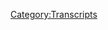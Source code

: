 {{DEFAULTSORT:
    #_TRANSCRIPT_0593:September 2, 2021
}}{{Transcript
    | title         = [[593: September 2, 2021]]
    | caption       = [https://knowledgefight.libsyn.com/592-september-2-2021 Listen to this episode on Libsyn]
    | episodeNumber = [[593: September 2, 2021|593]]
    | length        = 01:50:17
}}

{{MessageBox
    | header     = Warning: Bot Generated Content
    | text       = This transcript was automatically generated by transcription software and likely contains many mistakes and misattributions. Please check the audio for definitive quotes, attribution, and context.
    | image      = N3yvass4myg91.webp
    | imagewidth = 50px
    | id         = warning
}}

{{TranscriptBlock
    | name      = Unknown Speaker
    | timestamp = 00:00:00.000
    | text      = N-N-N-N-N-N-N-Knowledge Fight
}}

{{TranscriptBlock
    | name      = Unknown Speaker
    | timestamp = 00:00:12.960
    | text      = Dan and Jordan, I am sweating.
}}

{{TranscriptBlock
    | name      = Unknown Speaker
    | timestamp = 00:00:19.440
    | text      = Knowledgefight.com, it's time to pray.
}}

{{TranscriptBlock
    | name      = Unknown Speaker
    | timestamp = 00:00:21.480
    | text      = I have great respect for Knowledgefight.
}}

{{TranscriptBlock
    | name      = Unknown Speaker
    | timestamp = 00:00:23.920
    | text      = Knowledgefight.
}}

{{TranscriptBlock
    | name      = Unknown Speaker
    | timestamp = 00:00:24.920
    | text      = I'm sick of them posing as if they're the good guys saying we are the bad guys.
}}

{{TranscriptBlock
    | name      = Unknown Speaker
    | timestamp = 00:00:29.120
    | text      = Knowledgefight.
}}

{{TranscriptBlock
    | name      = Unknown Speaker
    | timestamp = 00:00:30.120
    | text      = Dan and Jordan.
}}

{{TranscriptBlock
    | name      = Unknown Speaker
    | timestamp = 00:00:31.120
    | text      = Knowledgefight.
}}

{{TranscriptBlock
    | name      = Unknown Speaker
    | timestamp = 00:00:32.119
    | text      = Riddleware.
}}

{{TranscriptBlock
    | name      = Unknown Speaker
    | timestamp = 00:00:33.119
    | text      = Riddleware.
}}

{{TranscriptBlock
    | name      = Unknown Speaker
    | timestamp = 00:00:34.119
    | text      = Riddleware.
}}

{{TranscriptBlock
    | name      = Unknown Speaker
    | timestamp = 00:00:35.119
    | text      = Riddleware.
}}

{{TranscriptBlock
    | name      = Unknown Speaker
    | timestamp = 00:00:36.119
    | text      = Need money.
}}

{{TranscriptBlock
    | name      = Unknown Speaker
    | timestamp = 00:00:37.119
    | text      = Riddleware.
}}

{{TranscriptBlock
    | name      = Unknown Speaker
    | timestamp = 00:00:38.119
    | text      = Riddleware.
}}

{{TranscriptBlock
    | name      = Unknown Speaker
    | timestamp = 00:00:39.119
    | text      = Riddleware.
}}

{{TranscriptBlock
    | name      = Unknown Speaker
    | timestamp = 00:00:40.119
    | text      = Andy and Chanzas.
}}

{{TranscriptBlock
    | name      = Unknown Speaker
    | timestamp = 00:00:41.119
    | text      = Andy and Chanzas.
}}

{{TranscriptBlock
    | name      = Unknown Speaker
    | timestamp = 00:00:42.119
    | text      = Stop it.
}}

{{TranscriptBlock
    | name      = Unknown Speaker
    | timestamp = 00:00:43.119
    | text      = Andy and Chanzas.
}}

{{TranscriptBlock
    | name      = Unknown Speaker
    | timestamp = 00:00:44.119
    | text      = Andy and Chanzas.
}}

{{TranscriptBlock
    | name      = Unknown Speaker
    | timestamp = 00:00:45.119
    | text      = Andy and Chanzas.
}}

{{TranscriptBlock
    | name      = Unknown Speaker
    | timestamp = 00:00:46.119
    | text      = It's time to pray.
}}

{{TranscriptBlock
    | name      = Unknown Speaker
    | timestamp = 00:00:47.119
    | text      = Andy and Chanzas, you're on the air.
}}

{{TranscriptBlock
    | name      = Unknown Speaker
    | timestamp = 00:00:48.119
    | text      = Thanks for holding.
}}

{{TranscriptBlock
    | name      = Unknown Speaker
    | timestamp = 00:00:49.119
    | text      = Hello, Alex.
}}

{{TranscriptBlock
    | name      = Unknown Speaker
    | timestamp = 00:00:50.119
    | text      = I'm a fifth-time caller.
}}

{{TranscriptBlock
    | name      = Unknown Speaker
    | timestamp = 00:00:51.119
    | text      = I'm a huge fan.
}}

{{TranscriptBlock
    | name      = Unknown Speaker
    | timestamp = 00:00:52.119
    | text      = I love your work.
}}

{{TranscriptBlock
    | name      = Unknown Speaker
    | timestamp = 00:00:53.119
    | text      = Knowledgefight.
}}

{{TranscriptBlock
    | name      = Unknown Speaker
    | timestamp = 00:00:54.119
    | text      = N-N-N-N-Knowledgefight.com.
}}

{{TranscriptBlock
    | name      = Unknown Speaker
    | timestamp = 00:00:55.119
    | text      = I love you.
}}

{{TranscriptBlock
    | name      = Unknown Speaker
    | timestamp = 00:00:59.119
    | text      = Hey, everybody.
}}

{{TranscriptBlock
    | name      = Unknown Speaker
    | timestamp = 00:01:00.119
    | text      = Welcome back to Knowledgefight.
}}

{{TranscriptBlock
    | name      = Unknown Speaker
    | timestamp = 00:01:01.119
    | text      = I'm Dan.
}}

{{TranscriptBlock
    | name      = Unknown Speaker
    | timestamp = 00:01:02.119
    | text      = I'm Jordan.
}}

{{TranscriptBlock
    | name      = Unknown Speaker
    | timestamp = 00:01:03.119
    | text      = We're a couple dudes.
}}

{{TranscriptBlock
    | name      = Unknown Speaker
    | timestamp = 00:01:04.120
    | text      = I'd like to sit around, worship at the altar of Selene, and talk a little bit about Alex
}}

{{TranscriptBlock
    | name      = Unknown Speaker
    | timestamp = 00:01:06.079
    | text      = Jones.
}}

{{TranscriptBlock
    | name      = Unknown Speaker
    | timestamp = 00:01:07.079
    | text      = Oh, indeed we are, Dan.
}}

{{TranscriptBlock
    | name      = Unknown Speaker
    | timestamp = 00:01:08.079
    | text      = Jordan.
}}

{{TranscriptBlock
    | name      = Unknown Speaker
    | timestamp = 00:01:09.079
    | text      = Dan.
}}

{{TranscriptBlock
    | name      = Unknown Speaker
    | timestamp = 00:01:10.079
    | text      = Jordan.
}}

{{TranscriptBlock
    | name      = Unknown Speaker
    | timestamp = 00:01:11.079
    | text      = Quick question for you.
}}

{{TranscriptBlock
    | name      = Unknown Speaker
    | timestamp = 00:01:12.079
    | text      = What's up?
}}

{{TranscriptBlock
    | name      = Unknown Speaker
    | timestamp = 00:01:13.079
    | text      = What's your bright spot today?
}}

{{TranscriptBlock
    | name      = Unknown Speaker
    | timestamp = 00:01:14.079
    | text      = My bright spot today is actually something I've been waiting quite a while to be able
}}

{{TranscriptBlock
    | name      = Unknown Speaker
    | timestamp = 00:01:15.079
    | text      = to be a bright spot, and that is, as of this morning, I have sent out all of the buttons
}}

{{TranscriptBlock
    | name      = Unknown Speaker
    | timestamp = 00:01:21.959
    | text      = that have come in to the email address that we set up for the buttons.
}}

{{TranscriptBlock
    | name      = Unknown Speaker
    | timestamp = 00:01:26.400
    | text      = I have finished sending out probably, I think I probably made about 4,000 buttons sent to
}}

{{TranscriptBlock
    | name      = Unknown Speaker
    | timestamp = 00:01:34.560
    | text      = various countries around the world and all the states of the union.
}}

{{TranscriptBlock
    | name      = Unknown Speaker
    | timestamp = 00:01:39.280
    | text      = Yeah, it took longer than expected.
}}

{{TranscriptBlock
    | name      = Unknown Speaker
    | timestamp = 00:01:42.519
    | text      = The demand was higher than I anticipated, but plugging on through it, we reached this
}}

{{TranscriptBlock
    | name      = Unknown Speaker
    | timestamp = 00:01:50.159
    | text      = point, and I know that there are some people who have sent in emails late, and I know that
}}

{{TranscriptBlock
    | name      = Unknown Speaker
    | timestamp = 00:01:56.319
    | text      = there are a couple of messages that went to places that aren't the dedicated email address,
}}

{{TranscriptBlock
    | name      = Unknown Speaker
    | timestamp = 00:02:01.879
    | text      = and I'm going to try and regroup and get those last stragglers taken care of eventually,
}}

{{TranscriptBlock
    | name      = Unknown Speaker
    | timestamp = 00:02:08.000
    | text      = but I'm not rushing.
}}

{{TranscriptBlock
    | name      = Unknown Speaker
    | timestamp = 00:02:09.759
    | text      = I have completed what I set out to do.
}}

{{TranscriptBlock
    | name      = Unknown Speaker
    | timestamp = 00:02:13.719
    | text      = I'm really proud of you.
}}

{{TranscriptBlock
    | name      = Unknown Speaker
    | timestamp = 00:02:15.000
    | text      = I'm really proud of you.
}}

{{TranscriptBlock
    | name      = Unknown Speaker
    | timestamp = 00:02:17.199
    | text      = That's the type of thing where you could have been like, I've done 2,000, I'm not doing
}}

{{TranscriptBlock
    | name      = Unknown Speaker
    | timestamp = 00:02:24.479
    | text      = another 2K, but you fucking pulled it in all the way.
}}

{{TranscriptBlock
    | name      = Unknown Speaker
    | timestamp = 00:02:29.000
    | text      = And early on, you were taunting me about how I bit off more than I could chew.
}}

{{TranscriptBlock
    | name      = Unknown Speaker
    | timestamp = 00:02:33.039
    | text      = Generally speaking.
}}

{{TranscriptBlock
    | name      = Unknown Speaker
    | timestamp = 00:02:34.039
    | text      = You were saying, oh no, did you do that again?
}}

{{TranscriptBlock
    | name      = Unknown Speaker
    | timestamp = 00:02:37.000
    | text      = Oh no, this isn't going to work.
}}

{{TranscriptBlock
    | name      = Unknown Speaker
    | timestamp = 00:02:42.560
    | text      = One of the things that really motivated me is the idea that I could sit here and press
}}

{{TranscriptBlock
    | name      = Unknown Speaker
    | timestamp = 00:02:48.800
    | text      = these buttons and put them in envelopes, and eventually the effort that I was putting in
}}

{{TranscriptBlock
    | name      = Unknown Speaker
    | timestamp = 00:02:53.979
    | text      = was going to translate to somebody being happy when they went to their mailbox.
}}

{{TranscriptBlock
    | name      = Unknown Speaker
    | timestamp = 00:02:58.879
    | text      = And I know maybe not everybody didn't brighten their day, but it was just a thing, like oh
}}

{{TranscriptBlock
    | name      = Unknown Speaker
    | timestamp = 00:03:04.159
    | text      = cool, I got a button.
}}

{{TranscriptBlock
    | name      = Unknown Speaker
    | timestamp = 00:03:05.159
    | text      = Cool, I got the button.
}}

{{TranscriptBlock
    | name      = Unknown Speaker
    | timestamp = 00:03:06.159
    | text      = But at least some people, it probably brightened their day, and that means a lot.
}}

{{TranscriptBlock
    | name      = Unknown Speaker
    | timestamp = 00:03:10.360
    | text      = Like this podcast isn't going to last forever.
}}

{{TranscriptBlock
    | name      = Unknown Speaker
    | timestamp = 00:03:12.400
    | text      = We're not going to be doing this forever.
}}

{{TranscriptBlock
    | name      = Unknown Speaker
    | timestamp = 00:03:14.439
    | text      = And when, you know, things end, I would much rather look back on the time that we spent
}}

{{TranscriptBlock
    | name      = Unknown Speaker
    | timestamp = 00:03:22.319
    | text      = and the effort that was put in and think about stuff like that.
}}

{{TranscriptBlock
    | name      = Unknown Speaker
    | timestamp = 00:03:25.560
    | text      = Like isn't that nuts that we spend all this time making these buttons just to send to
}}

{{TranscriptBlock
    | name      = Unknown Speaker
    | timestamp = 00:03:29.080
    | text      = people instead of like, oh I negotiated an ad.
}}

{{TranscriptBlock
    | name      = Unknown Speaker
    | timestamp = 00:03:34.639
    | text      = So I want to thank everybody who was interested and created that demand for these buttons
}}

{{TranscriptBlock
    | name      = Unknown Speaker
    | timestamp = 00:03:40.039
    | text      = and allowing me to be able to experience that process of giving that gift to you folks.
}}

{{TranscriptBlock
    | name      = Unknown Speaker
    | timestamp = 00:03:46.879
    | text      = Thank you so much, and you know, if you haven't gotten one, don't send me a message now.
}}

{{TranscriptBlock
    | name      = Unknown Speaker
    | timestamp = 00:03:53.759
    | text      = Wait a while and then you can send me a message.
}}

{{TranscriptBlock
    | name      = Unknown Speaker
    | timestamp = 00:03:56.020
    | text      = Buttons will open up again, eventually.
}}

{{TranscriptBlock
    | name      = Unknown Speaker
    | timestamp = 00:03:57.840
    | text      = Well, there will be something.
}}

{{TranscriptBlock
    | name      = Unknown Speaker
    | timestamp = 00:03:59.960
    | text      = Anyway, what's your bright spot?
}}

{{TranscriptBlock
    | name      = Unknown Speaker
    | timestamp = 00:04:01.379
    | text      = My bright spot is a bright spot and a dark spot.
}}

{{TranscriptBlock
    | name      = Unknown Speaker
    | timestamp = 00:04:04.400
    | text      = We talked a little bit, I've had a pretty bad depressive episode for the last little
}}

{{TranscriptBlock
    | name      = Unknown Speaker
    | timestamp = 00:04:08.680
    | text      = bit and all came to a head Friday.
}}

{{TranscriptBlock
    | name      = Unknown Speaker
    | timestamp = 00:04:11.960
    | text      = But my bright spot is, my partner is so supportive and so kind and helpful and has really helped
}}

{{TranscriptBlock
    | name      = Unknown Speaker
    | timestamp = 00:04:20.439
    | text      = me get through it a lot, you know, better than otherwise.
}}

{{TranscriptBlock
    | name      = Unknown Speaker
    | timestamp = 00:04:28.279
    | text      = You've been incredibly helpful as well.
}}

{{TranscriptBlock
    | name      = Unknown Speaker
    | timestamp = 00:04:30.360
    | text      = So I am, that's my bright spot.
}}

{{TranscriptBlock
    | name      = Unknown Speaker
    | timestamp = 00:04:32.680
    | text      = It's sort of a dark spot with a bright hat.
}}

{{TranscriptBlock
    | name      = Unknown Speaker
    | timestamp = 00:04:34.680
    | text      = Yeah, you know, it's like, all too often, and I mean...
}}

{{TranscriptBlock
    | name      = Unknown Speaker
    | timestamp = 00:04:38.879
    | text      = It's like a dark spot with a bright, fake nose and glasses and a mustache.
}}

{{TranscriptBlock
    | name      = Unknown Speaker
    | timestamp = 00:04:43.360
    | text      = Well, I know people appreciate being open and honest about mental illness, so it's like,
}}

{{TranscriptBlock
    | name      = Unknown Speaker
    | timestamp = 00:04:48.399
    | text      = it's one of those things where, you know, you do your best and then part of that is
}}

{{TranscriptBlock
    | name      = Unknown Speaker
    | timestamp = 00:04:54.920
    | text      = you do give people around you an opportunity, you know, to be supportive or to choose not
}}

{{TranscriptBlock
    | name      = Unknown Speaker
    | timestamp = 00:05:01.180
    | text      = to be, you know?
}}

{{TranscriptBlock
    | name      = Unknown Speaker
    | timestamp = 00:05:02.420
    | text      = And when somebody does choose to be supportive, it's such a good thing.
}}

{{TranscriptBlock
    | name      = Unknown Speaker
    | timestamp = 00:05:06.600
    | text      = And it's a good thing to give them the opportunity to do that instead of just suffering by yourself
}}

{{TranscriptBlock
    | name      = Unknown Speaker
    | timestamp = 00:05:11.019
    | text      = in silence.
}}

{{TranscriptBlock
    | name      = Unknown Speaker
    | timestamp = 00:05:12.019
    | text      = Yeah.
}}

{{TranscriptBlock
    | name      = Unknown Speaker
    | timestamp = 00:05:13.019
    | text      = You know?
}}

{{TranscriptBlock
    | name      = Unknown Speaker
    | timestamp = 00:05:14.019
    | text      = Yeah.
}}

{{TranscriptBlock
    | name      = Unknown Speaker
    | timestamp = 00:05:15.019
    | text      = Generally, most people aren't going to respond to vulnerability by hurting you.
}}

{{TranscriptBlock
    | name      = Unknown Speaker
    | timestamp = 00:05:19.199
    | text      = Yeah, yeah.
}}

{{TranscriptBlock
    | name      = Unknown Speaker
    | timestamp = 00:05:20.199
    | text      = But you think they will.
}}

{{TranscriptBlock
    | name      = Unknown Speaker
    | timestamp = 00:05:21.199
    | text      = You think they will.
}}

{{TranscriptBlock
    | name      = Unknown Speaker
    | timestamp = 00:05:22.199
    | text      = I'm at my weakest, that's when they're going to kill me.
}}

{{TranscriptBlock
    | name      = Unknown Speaker
    | timestamp = 00:05:24.360
    | text      = And I think they're not going to kill you, you'll survive whatever they do, and then
}}

{{TranscriptBlock
    | name      = Unknown Speaker
    | timestamp = 00:05:29.879
    | text      = you can choose not to associate with them anymore.
}}

{{TranscriptBlock
    | name      = Unknown Speaker
    | timestamp = 00:05:32.040
    | text      = Right.
}}

{{TranscriptBlock
    | name      = Unknown Speaker
    | timestamp = 00:05:33.040
    | text      = But yeah, yeah, that is, being around people who are, you know, you're able to, that helps
}}

{{TranscriptBlock
    | name      = Unknown Speaker
    | timestamp = 00:05:39.639
    | text      = a lot.
}}

{{TranscriptBlock
    | name      = Unknown Speaker
    | timestamp = 00:05:40.639
    | text      = Yeah.
}}

{{TranscriptBlock
    | name      = Unknown Speaker
    | timestamp = 00:05:41.639
    | text      = It's an incredibly bright spot.
}}

{{TranscriptBlock
    | name      = Unknown Speaker
    | timestamp = 00:05:42.639
    | text      = It really is.
}}

{{TranscriptBlock
    | name      = Unknown Speaker
    | timestamp = 00:05:43.639
    | text      = Well, that's great.
}}

{{TranscriptBlock
    | name      = Unknown Speaker
    | timestamp = 00:05:44.639
    | text      = Yeah.
}}

{{TranscriptBlock
    | name      = Unknown Speaker
    | timestamp = 00:05:45.639
    | text      = And onward and upward.
}}

{{TranscriptBlock
    | name      = Unknown Speaker
    | timestamp = 00:05:46.639
    | text      = Exactly.
}}

{{TranscriptBlock
    | name      = Unknown Speaker
    | timestamp = 00:05:47.639
    | text      = To infinity and at least somewhere around infinity, somewhere around infinity, not beyond
}}

{{TranscriptBlock
    | name      = Unknown Speaker
    | timestamp = 00:05:53.819
    | text      = that though.
}}

{{TranscriptBlock
    | name      = Unknown Speaker
    | timestamp = 00:05:54.819
    | text      = Just a regular.
}}

{{TranscriptBlock
    | name      = Unknown Speaker
    | timestamp = 00:05:55.819
    | text      = Yeah.
}}

{{TranscriptBlock
    | name      = Unknown Speaker
    | timestamp = 00:05:56.819
    | text      = So today we have a present day episode, September 2nd, 2021 Blackjack.
}}

{{TranscriptBlock
    | name      = Unknown Speaker
    | timestamp = 00:06:02.040
    | text      = Ooh, Blackjack.
}}

{{TranscriptBlock
    | name      = Unknown Speaker
    | timestamp = 00:06:03.040
    | text      = Oh shit, I was way off.
}}

{{TranscriptBlock
    | name      = Unknown Speaker
    | timestamp = 00:06:04.040
    | text      = This depressive episode.
}}

{{TranscriptBlock
    | name      = Unknown Speaker
    | timestamp = 00:06:05.040
    | text      = Yeah, not good.
}}

{{TranscriptBlock
    | name      = Unknown Speaker
    | timestamp = 00:06:06.040
    | text      = Is killing the Blackjack game.
}}

{{TranscriptBlock
    | name      = Unknown Speaker
    | timestamp = 00:06:07.040
    | text      = My timing is off.
}}

{{TranscriptBlock
    | name      = Unknown Speaker
    | timestamp = 00:06:09.040
    | text      = Off.
}}

{{TranscriptBlock
    | name      = Unknown Speaker
    | timestamp = 00:06:10.040
    | text      = I wanted to do this because we'd been in the past for a bit, and also a clip made the rounds.
}}

{{TranscriptBlock
    | name      = Unknown Speaker
    | timestamp = 00:06:17.279
    | text      = Oh yeah?
}}

{{TranscriptBlock
    | name      = Unknown Speaker
    | timestamp = 00:06:18.279
    | text      = Of Alex.
}}

{{TranscriptBlock
    | name      = Unknown Speaker
    | timestamp = 00:06:19.279
    | text      = Yeah, there was a clip of him taking ivermectin on air.
}}

{{TranscriptBlock
    | name      = Unknown Speaker
    | timestamp = 00:06:21.519
    | text      = No.
}}

{{TranscriptBlock
    | name      = Unknown Speaker
    | timestamp = 00:06:22.519
    | text      = It went around.
}}

{{TranscriptBlock
    | name      = Unknown Speaker
    | timestamp = 00:06:23.519
    | text      = He did not do that.
}}

{{TranscriptBlock
    | name      = Unknown Speaker
    | timestamp = 00:06:24.519
    | text      = He did.
}}

{{TranscriptBlock
    | name      = Unknown Speaker
    | timestamp = 00:06:25.519
    | text      = How many morons do we live in the same world as?
}}

{{TranscriptBlock
    | name      = Unknown Speaker
    | timestamp = 00:06:28.160
    | text      = He was very defensive.
}}

{{TranscriptBlock
    | name      = Unknown Speaker
    | timestamp = 00:06:29.160
    | text      = Does he have anything that he needs to take ivermectin for?
}}

{{TranscriptBlock
    | name      = Unknown Speaker
    | timestamp = 00:06:33.160
    | text      = Well, see, we're going to learn a lot on this episode.
}}

{{TranscriptBlock
    | name      = Unknown Speaker
    | timestamp = 00:06:35.639
    | text      = Oh, he's got COVID.
}}

{{TranscriptBlock
    | name      = Unknown Speaker
    | timestamp = 00:06:36.639
    | text      = Well, I'm not going to say that.
}}

{{TranscriptBlock
    | name      = Unknown Speaker
    | timestamp = 00:06:39.399
    | text      = Okay.
}}

{{TranscriptBlock
    | name      = Unknown Speaker
    | timestamp = 00:06:40.399
    | text      = He might have horse worms.
}}

{{TranscriptBlock
    | name      = Unknown Speaker
    | timestamp = 00:06:43.079
    | text      = Yes, okay.
}}

{{TranscriptBlock
    | name      = Unknown Speaker
    | timestamp = 00:06:44.079
    | text      = That's possible.
}}

{{TranscriptBlock
    | name      = Unknown Speaker
    | timestamp = 00:06:45.079
    | text      = Yeah, so that made the rounds and as is generally the case, you know, when a clip goes around
}}

{{TranscriptBlock
    | name      = Unknown Speaker
    | timestamp = 00:06:50.319
    | text      = of Alex Jones, one of the things that I like to do is check in, see if it's something worth
}}

{{TranscriptBlock
    | name      = Unknown Speaker
    | timestamp = 00:06:54.839
    | text      = talking about.
}}

{{TranscriptBlock
    | name      = Unknown Speaker
    | timestamp = 00:06:55.839
    | text      = And usually it's not.
}}

{{TranscriptBlock
    | name      = Unknown Speaker
    | timestamp = 00:06:56.959
    | text      = Right.
}}

{{TranscriptBlock
    | name      = Unknown Speaker
    | timestamp = 00:06:57.959
    | text      = Usually it's something that's like, this doesn't add anything to our conversation.
}}

{{TranscriptBlock
    | name      = Unknown Speaker
    | timestamp = 00:07:01.920
    | text      = I think this is one of the rare instances where it's like this is a clip that went viral
}}

{{TranscriptBlock
    | name      = Unknown Speaker
    | timestamp = 00:07:06.720
    | text      = and also there's something that people are slightly missing in there that is definitely
}}

{{TranscriptBlock
    | name      = Unknown Speaker
    | timestamp = 00:07:12.100
    | text      = worth talking about.
}}

{{TranscriptBlock
    | name      = Unknown Speaker
    | timestamp = 00:07:13.100
    | text      = Awesome.
}}

{{TranscriptBlock
    | name      = Unknown Speaker
    | timestamp = 00:07:14.100
    | text      = So we're going to do that today.
}}

{{TranscriptBlock
    | name      = Unknown Speaker
    | timestamp = 00:07:15.100
    | text      = Excellent.
}}

{{TranscriptBlock
    | name      = Unknown Speaker
    | timestamp = 00:07:16.100
    | text      = And so much more.
}}

{{TranscriptBlock
    | name      = Unknown Speaker
    | timestamp = 00:07:17.100
    | text      = But before we do, let's take a little moment, Jordan, to say hello to some new wonks.
}}

{{TranscriptBlock
    | name      = Unknown Speaker
    | timestamp = 00:07:19.160
    | text      = Oh, that's a great idea.
}}

{{TranscriptBlock
    | name      = Unknown Speaker
    | timestamp = 00:07:20.480
    | text      = So first, Lauren, spelled L-O-R-I-N, who also loves Jordan's cackle.
}}

{{TranscriptBlock
    | name      = Unknown Speaker
    | timestamp = 00:07:27.199
    | text      = Thank you so much.
}}

{{TranscriptBlock
    | name      = Unknown Speaker
    | timestamp = 00:07:28.199
    | text      = You're now policy wonk.
}}

{{TranscriptBlock
    | name      = Unknown Speaker
    | timestamp = 00:07:29.199
    | text      = I'm a policy wonk.
}}

{{TranscriptBlock
    | name      = Unknown Speaker
    | timestamp = 00:07:30.199
    | text      = Thanks, Lauren.
}}

{{TranscriptBlock
    | name      = Unknown Speaker
    | timestamp = 00:07:31.199
    | text      = Thank you.
}}

{{TranscriptBlock
    | name      = Unknown Speaker
    | timestamp = 00:07:32.199
    | text      = Next, this Alex character seems sketch just here for the sex robots.
}}

{{TranscriptBlock
    | name      = Unknown Speaker
    | timestamp = 00:07:34.500
    | text      = Thank you so much.
}}

{{TranscriptBlock
    | name      = Unknown Speaker
    | timestamp = 00:07:35.500
    | text      = You are now policy wonk.
}}

{{TranscriptBlock
    | name      = Unknown Speaker
    | timestamp = 00:07:36.500
    | text      = I'm a policy wonk.
}}

{{TranscriptBlock
    | name      = Unknown Speaker
    | timestamp = 00:07:37.500
    | text      = Thank you.
}}

{{TranscriptBlock
    | name      = Unknown Speaker
    | timestamp = 00:07:38.500
    | text      = Next, not mad at the crew in Colorado.
}}

{{TranscriptBlock
    | name      = Unknown Speaker
    | timestamp = 00:07:40.240
    | text      = Thank you so much.
}}

{{TranscriptBlock
    | name      = Unknown Speaker
    | timestamp = 00:07:41.240
    | text      = You're now a policy wonk.
}}

{{TranscriptBlock
    | name      = Unknown Speaker
    | timestamp = 00:07:42.839
    | text      = I'm a policy wonk.
}}

{{TranscriptBlock
    | name      = Unknown Speaker
    | timestamp = 00:07:44.720
    | text      = That sounds like, it's like Sleepless in Seattle.
}}

{{TranscriptBlock
    | name      = Unknown Speaker
    | timestamp = 00:07:47.980
    | text      = Not mad at the crew.
}}

{{TranscriptBlock
    | name      = Unknown Speaker
    | timestamp = 00:07:48.980
    | text      = That would be a great, if I was going to get another tattoo based on the show, not mad
}}

{{TranscriptBlock
    | name      = Unknown Speaker
    | timestamp = 00:07:52.800
    | text      = at the crew.
}}

{{TranscriptBlock
    | name      = Unknown Speaker
    | timestamp = 00:07:53.800
    | text      = Not mad at the crew would be a good one.
}}

{{TranscriptBlock
    | name      = Unknown Speaker
    | timestamp = 00:07:54.800
    | text      = I'm not mad at the crew.
}}

{{TranscriptBlock
    | name      = Unknown Speaker
    | timestamp = 00:07:56.920
    | text      = That's a good one.
}}

{{TranscriptBlock
    | name      = Unknown Speaker
    | timestamp = 00:07:57.920
    | text      = That should be on Alex's family crest.
}}

{{TranscriptBlock
    | name      = Unknown Speaker
    | timestamp = 00:07:59.560
    | text      = Next, Tyrus, I hope your recent shedding went well.
}}

{{TranscriptBlock
    | name      = Unknown Speaker
    | timestamp = 00:08:02.519
    | text      = Your heat rock awaits you, you goddamn glorious lizard king.
}}

{{TranscriptBlock
    | name      = Unknown Speaker
    | timestamp = 00:08:05.680
    | text      = Thank you so much.
}}

{{TranscriptBlock
    | name      = Unknown Speaker
    | timestamp = 00:08:06.680
    | text      = You're now a policy wonk.
}}

{{TranscriptBlock
    | name      = Unknown Speaker
    | timestamp = 00:08:07.680
    | text      = I'm a policy wonk.
}}

{{TranscriptBlock
    | name      = Unknown Speaker
    | timestamp = 00:08:08.680
    | text      = Thank you.
}}

{{TranscriptBlock
    | name      = Unknown Speaker
    | timestamp = 00:08:09.680
    | text      = Next, Alex Jones is just a far right Alan Partridge.
}}

{{TranscriptBlock
    | name      = Unknown Speaker
    | timestamp = 00:08:12.480
    | text      = Thank you so much.
}}

{{TranscriptBlock
    | name      = Unknown Speaker
    | timestamp = 00:08:13.480
    | text      = You're now a policy wonk.
}}

{{TranscriptBlock
    | name      = Unknown Speaker
    | timestamp = 00:08:14.480
    | text      = I'm a policy wonk.
}}

{{TranscriptBlock
    | name      = Unknown Speaker
    | timestamp = 00:08:15.480
    | text      = Thank you.
}}

{{TranscriptBlock
    | name      = Unknown Speaker
    | timestamp = 00:08:16.480
    | text      = And we got a technocrat in the mix.
}}

{{TranscriptBlock
    | name      = Unknown Speaker
    | timestamp = 00:08:18.040
    | text      = So thank you so much and hello and what up to Nox, N-O-X. Nox.
}}

{{TranscriptBlock
    | name      = Unknown Speaker
    | timestamp = 00:08:22.560
    | text      = Nox.
}}

{{TranscriptBlock
    | name      = Unknown Speaker
    | timestamp = 00:08:23.560
    | text      = You're not a technocrat.
}}

{{TranscriptBlock
    | name      = Unknown Speaker
    | timestamp = 00:08:25.319
    | text      = I'm a policy wonk.
}}

{{TranscriptBlock
    | name      = Unknown Speaker
    | timestamp = 00:08:26.319
    | text      = Crikey, mate, that's fantastic.
}}

{{TranscriptBlock
    | name      = Unknown Speaker
    | timestamp = 00:08:27.319
    | text      = Have yourself a brew.
}}

{{TranscriptBlock
    | name      = Unknown Speaker
    | timestamp = 00:08:28.319
    | text      = How's your 401k doing, bro?
}}

{{TranscriptBlock
    | name      = Unknown Speaker
    | timestamp = 00:08:30.319
    | text      = All right, we got to go full tilt boogie on this, Watson, all right?
}}

{{TranscriptBlock
    | name      = Unknown Speaker
    | timestamp = 00:08:33.720
    | text      = Let's just get down to business.
}}

{{TranscriptBlock
    | name      = Unknown Speaker
    | timestamp = 00:08:35.200
    | text      = We ain't making that money off that heroin.
}}

{{TranscriptBlock
    | name      = Unknown Speaker
    | timestamp = 00:08:37.279
    | text      = Why you pimps so good?
}}

{{TranscriptBlock
    | name      = Unknown Speaker
    | timestamp = 00:08:39.200
    | text      = My neck is freakishly large.
}}

{{TranscriptBlock
    | name      = Unknown Speaker
    | timestamp = 00:08:40.840
    | text      = I declare info war on you.
}}

{{TranscriptBlock
    | name      = Unknown Speaker
    | timestamp = 00:08:43.360
    | text      = Thank you so much, Nox.
}}

{{TranscriptBlock
    | name      = Unknown Speaker
    | timestamp = 00:08:44.360
    | text      = Yeah, thank you very much.
}}

{{TranscriptBlock
    | name      = Unknown Speaker
    | timestamp = 00:08:45.360
    | text      = That's a cool name.
}}

{{TranscriptBlock
    | name      = Unknown Speaker
    | timestamp = 00:08:46.360
    | text      = Yeah, it is.
}}

{{TranscriptBlock
    | name      = Unknown Speaker
    | timestamp = 00:08:47.360
    | text      = It's the British countryside pronunciation of Noss.
}}

{{TranscriptBlock
    | name      = Unknown Speaker
    | timestamp = 00:08:51.559
    | text      = So it's like a fast guy.
}}

{{TranscriptBlock
    | name      = Unknown Speaker
    | timestamp = 00:08:53.039
    | text      = I feel like everybody makes fun of him for the Fort Knox thing, but that dude can drive.
}}

{{TranscriptBlock
    | name      = Unknown Speaker
    | timestamp = 00:08:59.240
    | text      = Or fast and furious.
}}

{{TranscriptBlock
    | name      = Unknown Speaker
    | timestamp = 00:09:00.879
    | text      = There was that character Nox with an X or with a K in front of it, K-N-O-X, on the third
}}

{{TranscriptBlock
    | name      = Unknown Speaker
    | timestamp = 00:09:07.559
    | text      = season of Heroes.
}}

{{TranscriptBlock
    | name      = Unknown Speaker
    | timestamp = 00:09:08.960
    | text      = It was played by the guy who played Marlow on the wire.
}}

{{TranscriptBlock
    | name      = Unknown Speaker
    | timestamp = 00:09:14.080
    | text      = Marlow's cool.
}}

{{TranscriptBlock
    | name      = Unknown Speaker
    | timestamp = 00:09:15.080
    | text      = His power was that he was able to sense fear around him.
}}

{{TranscriptBlock
    | name      = Unknown Speaker
    | timestamp = 00:09:18.720
    | text      = And the more fear that was around him, the stronger he got.
}}

{{TranscriptBlock
    | name      = Unknown Speaker
    | timestamp = 00:09:21.919
    | text      = What?
}}

{{TranscriptBlock
    | name      = Unknown Speaker
    | timestamp = 00:09:22.919
    | text      = Yeah.
}}

{{TranscriptBlock
    | name      = Unknown Speaker
    | timestamp = 00:09:23.919
    | text      = That's the worst power I've ever heard of.
}}

{{TranscriptBlock
    | name      = Unknown Speaker
    | timestamp = 00:09:24.919
    | text      = It was such a dangerous power that he was on the lowest level of heightened security,
}}

{{TranscriptBlock
    | name      = Unknown Speaker
    | timestamp = 00:09:33.679
    | text      = deep underground under Primatech paper.
}}

{{TranscriptBlock
    | name      = Unknown Speaker
    | timestamp = 00:09:36.159
    | text      = Sure, sure.
}}

{{TranscriptBlock
    | name      = Unknown Speaker
    | timestamp = 00:09:37.159
    | text      = Okay.
}}

{{TranscriptBlock
    | name      = Unknown Speaker
    | timestamp = 00:09:38.159
    | text      = All right.
}}

{{TranscriptBlock
    | name      = Unknown Speaker
    | timestamp = 00:09:39.159
    | text      = All right.
}}

{{TranscriptBlock
    | name      = Unknown Speaker
    | timestamp = 00:09:40.159
    | text      = Seems like you could just...
}}

{{TranscriptBlock
    | name      = Unknown Speaker
    | timestamp = 00:09:41.159
    | text      = That show fell apart.
}}

{{TranscriptBlock
    | name      = Unknown Speaker
    | timestamp = 00:09:42.159
    | text      = It seems like if you were like, oh, this guy feeds on fear, you could just be like, oh,
}}

{{TranscriptBlock
    | name      = Unknown Speaker
    | timestamp = 00:09:45.039
    | text      = if I relax, I'm pretty cool.
}}

{{TranscriptBlock
    | name      = Unknown Speaker
    | timestamp = 00:09:46.879
    | text      = Well, I think that's how Mr. Bennet would approach the situation.
}}

{{TranscriptBlock
    | name      = Unknown Speaker
    | timestamp = 00:09:51.320
    | text      = Okay.
}}

{{TranscriptBlock
    | name      = Unknown Speaker
    | timestamp = 00:09:52.320
    | text      = All right.
}}

{{TranscriptBlock
    | name      = Unknown Speaker
    | timestamp = 00:09:53.320
    | text      = But the lay people don't know.
}}

{{TranscriptBlock
    | name      = Unknown Speaker
    | timestamp = 00:09:54.320
    | text      = They don't know!
}}

{{TranscriptBlock
    | name      = Unknown Speaker
    | timestamp = 00:09:55.320
    | text      = They're going to be afraid and that's going to help him.
}}

{{TranscriptBlock
    | name      = Unknown Speaker
    | timestamp = 00:09:56.399
    | text      = That's what's the guy...
}}

{{TranscriptBlock
    | name      = Unknown Speaker
    | timestamp = 00:09:57.399
    | text      = Yeah, yeah, yeah.
}}

{{TranscriptBlock
    | name      = Unknown Speaker
    | timestamp = 00:09:58.399
    | text      = It's a sneak attack.
}}

{{TranscriptBlock
    | name      = Unknown Speaker
    | timestamp = 00:09:59.399
    | text      = He was down there with a guy who could do Sonic booms.
}}

{{TranscriptBlock
    | name      = Unknown Speaker
    | timestamp = 00:10:04.919
    | text      = If the Sonic boom guy wasn't afraid of him, the Sonic boom guy, he's got no chance against
}}

{{TranscriptBlock
    | name      = Unknown Speaker
    | timestamp = 00:10:09.320
    | text      = the Sonic boom guy.
}}

{{TranscriptBlock
    | name      = Unknown Speaker
    | timestamp = 00:10:10.320
    | text      = And then I think Sylar broke everybody out and then stole power.
}}

{{TranscriptBlock
    | name      = Unknown Speaker
    | timestamp = 00:10:12.960
    | text      = I don't remember exactly.
}}

{{TranscriptBlock
    | name      = Unknown Speaker
    | timestamp = 00:10:13.960
    | text      = Yeah, don't worry about it.
}}

{{TranscriptBlock
    | name      = Unknown Speaker
    | timestamp = 00:10:14.960
    | text      = I...
}}

{{TranscriptBlock
    | name      = Unknown Speaker
    | timestamp = 00:10:15.960
    | text      = Um...
}}

{{TranscriptBlock
    | name      = Unknown Speaker
    | timestamp = 00:10:16.960
    | text      = Today?
}}

{{TranscriptBlock
    | name      = Unknown Speaker
    | timestamp = 00:10:17.960
    | text      = Also, a little thank you and a big thank you, both.
}}

{{TranscriptBlock
    | name      = Unknown Speaker
    | timestamp = 00:10:23.639
    | text      = One of each.
}}

{{TranscriptBlock
    | name      = Unknown Speaker
    | timestamp = 00:10:24.639
    | text      = To Antti, A-N-T-T-I, out in Finland, in the honor of Celine, Antti donated to protect
}}

{{TranscriptBlock
    | name      = Unknown Speaker
    | timestamp = 00:10:32.559
    | text      = the Saima Ringed Seals.
}}

{{TranscriptBlock
    | name      = Unknown Speaker
    | timestamp = 00:10:34.639
    | text      = I don't know if you know about these seals, but first of all, they're very cute.
}}

{{TranscriptBlock
    | name      = Unknown Speaker
    | timestamp = 00:10:38.480
    | text      = I believe that.
}}

{{TranscriptBlock
    | name      = Unknown Speaker
    | timestamp = 00:10:39.480
    | text      = Second, there's only like 400 of them left in the world and they only live in this one
}}

{{TranscriptBlock
    | name      = Unknown Speaker
    | timestamp = 00:10:43.840
    | text      = lake in Finland.
}}

{{TranscriptBlock
    | name      = Unknown Speaker
    | timestamp = 00:10:45.000
    | text      = Jesus Christ!
}}

{{TranscriptBlock
    | name      = Unknown Speaker
    | timestamp = 00:10:46.000
    | text      = They only live in one lake in Finland?
}}

{{TranscriptBlock
    | name      = Unknown Speaker
    | timestamp = 00:10:49.080
    | text      = Yep.
}}

{{TranscriptBlock
    | name      = Unknown Speaker
    | timestamp = 00:10:50.080
    | text      = So donating to help keep them going is a very nice thing and Celine appreciates it.
}}

{{TranscriptBlock
    | name      = Unknown Speaker
    | timestamp = 00:10:55.559
    | text      = Yes.
}}

{{TranscriptBlock
    | name      = Unknown Speaker
    | timestamp = 00:10:56.559
    | text      = She says meow.
}}

{{TranscriptBlock
    | name      = Unknown Speaker
    | timestamp = 00:10:57.559
    | text      = Amazing.
}}

{{TranscriptBlock
    | name      = Unknown Speaker
    | timestamp = 00:10:58.559
    | text      = Thank you so much on behalf of Celine.
}}

{{TranscriptBlock
    | name      = Unknown Speaker
    | timestamp = 00:10:59.559
    | text      = Jordan, we got this episode to go over, but first, here's not a context drop from today's
}}

{{TranscriptBlock
    | name      = Unknown Speaker
    | timestamp = 00:11:03.080
    | text      = show.
}}

{{TranscriptBlock
    | name      = Unknown Speaker
    | timestamp = 00:11:04.080
    | text      = Oops.
}}

{{TranscriptBlock
    | name      = Unknown Speaker
    | timestamp = 00:11:05.080
    | text      = That's it.
}}

{{TranscriptBlock
    | name      = Unknown Speaker
    | timestamp = 00:11:06.080
    | text      = All right.
}}

{{TranscriptBlock
    | name      = Unknown Speaker
    | timestamp = 00:11:07.080
    | text      = Okay.
}}

{{TranscriptBlock
    | name      = Unknown Speaker
    | timestamp = 00:11:08.080
    | text      = I would like him to say that more.
}}

{{TranscriptBlock
    | name      = Unknown Speaker
    | timestamp = 00:11:09.080
    | text      = I just wanted to introduce that into our drop catalog as a clean drop.
}}

{{TranscriptBlock
    | name      = Unknown Speaker
    | timestamp = 00:11:12.840
    | text      = Oops.
}}

{{TranscriptBlock
    | name      = Unknown Speaker
    | timestamp = 00:11:13.840
    | text      = Oops.
}}

{{TranscriptBlock
    | name      = Unknown Speaker
    | timestamp = 00:11:14.840
    | text      = Oops.
}}

{{TranscriptBlock
    | name      = Unknown Speaker
    | timestamp = 00:11:15.840
    | text      = So we start here with this first clip and it's Alex talking about some Trump news.
}}

{{TranscriptBlock
    | name      = Unknown Speaker
    | timestamp = 00:11:20.799
    | text      = We got some Trump stuff going on.
}}

{{TranscriptBlock
    | name      = Unknown Speaker
    | timestamp = 00:11:22.799
    | text      = Really?
}}

{{TranscriptBlock
    | name      = Unknown Speaker
    | timestamp = 00:11:23.799
    | text      = Oh yeah.
}}

{{TranscriptBlock
    | name      = Unknown Speaker
    | timestamp = 00:11:24.799
    | text      = Trump stuff.
}}

{{TranscriptBlock
    | name      = Unknown Speaker
    | timestamp = 00:11:25.799
    | text      = All right.
}}

{{TranscriptBlock
    | name      = Unknown Speaker
    | timestamp = 00:11:26.799
    | text      = Before I play a clip today of President Trump coming out a few days ago and saying, you
}}

{{TranscriptBlock
    | name      = Unknown Speaker
    | timestamp = 00:11:30.799
    | text      = know, Pfizer really runs the FDA and the governments of the world and people ought to look at Pfizer
}}

{{TranscriptBlock
    | name      = Unknown Speaker
    | timestamp = 00:11:38.440
    | text      = and the booster shots.
}}

{{TranscriptBlock
    | name      = Unknown Speaker
    | timestamp = 00:11:40.440
    | text      = So he's starting to edge up towards taking on the fraud.
}}

{{TranscriptBlock
    | name      = Unknown Speaker
    | timestamp = 00:11:44.360
    | text      = He knows he's been set up and he needs to do it.
}}

{{TranscriptBlock
    | name      = Unknown Speaker
    | timestamp = 00:11:48.659
    | text      = That will take Trump from being a figure pushed off to the side, still getting some good Republicans
}}

{{TranscriptBlock
    | name      = Unknown Speaker
    | timestamp = 00:11:56.320
    | text      = elected till he has incredible power, to being the populist he was meant to be.
}}

{{TranscriptBlock
    | name      = Unknown Speaker
    | timestamp = 00:12:01.039
    | text      = People will forgive him in a moment for being conned by Fauci and others and lying to him
}}

{{TranscriptBlock
    | name      = Unknown Speaker
    | timestamp = 00:12:06.440
    | text      = about the vaccine's efficacy.
}}

{{TranscriptBlock
    | name      = Unknown Speaker
    | timestamp = 00:12:08.360
    | text      = So when I first heard Alex talking about this and I was listening to this episode, I assumed
}}

{{TranscriptBlock
    | name      = Unknown Speaker
    | timestamp = 00:12:12.240
    | text      = that this clip he was talking about of Trump was this one from mid-August that Alex has
}}

{{TranscriptBlock
    | name      = Unknown Speaker
    | timestamp = 00:12:16.320
    | text      = talked about incessantly and it was Trump calling into the Fox business show Mornings
}}

{{TranscriptBlock
    | name      = Unknown Speaker
    | timestamp = 00:12:21.159
    | text      = with Maria hosted by Maria Bartiromo.
}}

{{TranscriptBlock
    | name      = Unknown Speaker
    | timestamp = 00:12:23.360
    | text      = Alex, like I said, he's just banged that gong so many times since Trump and Maria talk about
}}

{{TranscriptBlock
    | name      = Unknown Speaker
    | timestamp = 00:12:29.840
    | text      = vaccines and Trump speculates that the booster shot is a scam on the part of drug companies
}}

{{TranscriptBlock
    | name      = Unknown Speaker
    | timestamp = 00:12:34.440
    | text      = to make more money.
}}

{{TranscriptBlock
    | name      = Unknown Speaker
    | timestamp = 00:12:35.440
    | text      = Great.
}}

{{TranscriptBlock
    | name      = Unknown Speaker
    | timestamp = 00:12:36.440
    | text      = Good work.
}}

{{TranscriptBlock
    | name      = Unknown Speaker
    | timestamp = 00:12:37.440
    | text      = He's an idiot and he doesn't care if his followers die.
}}

{{TranscriptBlock
    | name      = Unknown Speaker
    | timestamp = 00:12:40.120
    | text      = Correct.
}}

{{TranscriptBlock
    | name      = Unknown Speaker
    | timestamp = 00:12:41.120
    | text      = Notably absent from that clip is Trump saying that Pfizer runs the FDA or the governments
}}

{{TranscriptBlock
    | name      = Unknown Speaker
    | timestamp = 00:12:45.559
    | text      = of the world, which is what Alex, you know, is talking about here.
}}

{{TranscriptBlock
    | name      = Unknown Speaker
    | timestamp = 00:12:48.440
    | text      = So that's what was my first indication that maybe there was a different clip and it does
}}

{{TranscriptBlock
    | name      = Unknown Speaker
    | timestamp = 00:12:52.799
    | text      = turn out to be a different clip.
}}

{{TranscriptBlock
    | name      = Unknown Speaker
    | timestamp = 00:12:54.240
    | text      = OK.
}}

{{TranscriptBlock
    | name      = Unknown Speaker
    | timestamp = 00:12:55.240
    | text      = But I wanted to play a little bit of the Bartiromo clip that Alex never plays.
}}

{{TranscriptBlock
    | name      = Unknown Speaker
    | timestamp = 00:13:00.320
    | text      = OK.
}}

{{TranscriptBlock
    | name      = Unknown Speaker
    | timestamp = 00:13:01.320
    | text      = And then there's there's something that I do still think is worth talking about.
}}

{{TranscriptBlock
    | name      = Unknown Speaker
    | timestamp = 00:13:04.840
    | text      = OK.
}}

{{TranscriptBlock
    | name      = Unknown Speaker
    | timestamp = 00:13:05.840
    | text      = Let's talk to the FDA like I did.
}}

{{TranscriptBlock
    | name      = Unknown Speaker
    | timestamp = 00:13:07.639
    | text      = They don't like me very much.
}}

{{TranscriptBlock
    | name      = Unknown Speaker
    | timestamp = 00:13:08.799
    | text      = We have a vaccine and it's saving millions of lives throughout the world.
}}

{{TranscriptBlock
    | name      = Unknown Speaker
    | timestamp = 00:13:12.399
    | text      = I think we'd have a Spanish flu situation like in 1970.
}}

{{TranscriptBlock
    | name      = Unknown Speaker
    | timestamp = 00:13:16.000
    | text      = It's your fault!
}}

{{TranscriptBlock
    | name      = Unknown Speaker
    | timestamp = 00:13:17.000
    | text      = I believe that.
}}

{{TranscriptBlock
    | name      = Unknown Speaker
    | timestamp = 00:13:18.000
    | text      = And we're, you know, maybe 100 million people, 50 million, 100 million people like that.
}}

{{TranscriptBlock
    | name      = Unknown Speaker
    | timestamp = 00:13:24.200
    | text      = So I'm very proud of the vaccine.
}}

{{TranscriptBlock
    | name      = Unknown Speaker
    | timestamp = 00:13:25.519
    | text      = I've taken the vaccine.
}}

{{TranscriptBlock
    | name      = Unknown Speaker
    | timestamp = 00:13:26.679
    | text      = I'm very, very proud of it.
}}

{{TranscriptBlock
    | name      = Unknown Speaker
    | timestamp = 00:13:28.480
    | text      = From that clip, it sounds like Trump is super proud of the vaccine because he said it twice.
}}

{{TranscriptBlock
    | name      = Unknown Speaker
    | timestamp = 00:13:31.879
    | text      = He did say super proud twice.
}}

{{TranscriptBlock
    | name      = Unknown Speaker
    | timestamp = 00:13:33.240
    | text      = And his beliefs don't really match up with Alex's stupid conspiracies at all.
}}

{{TranscriptBlock
    | name      = Unknown Speaker
    | timestamp = 00:13:37.399
    | text      = According to Trump, in a part of a Fox News interview that Alex will censor from his audience,
}}

{{TranscriptBlock
    | name      = Unknown Speaker
    | timestamp = 00:13:41.919
    | text      = the vaccine is great and without it, COVID would have killed 100 million people.
}}

{{TranscriptBlock
    | name      = Unknown Speaker
    | timestamp = 00:13:46.000
    | text      = Correct.
}}

{{TranscriptBlock
    | name      = Unknown Speaker
    | timestamp = 00:13:47.000
    | text      = This isn't the rhetoric of someone who's been set up.
}}

{{TranscriptBlock
    | name      = Unknown Speaker
    | timestamp = 00:13:49.360
    | text      = These are the words of someone who's two steps behind his own grift.
}}

{{TranscriptBlock
    | name      = Unknown Speaker
    | timestamp = 00:13:53.480
    | text      = In many respects, I think what Alex is saying there is accurately assessing the problem.
}}

{{TranscriptBlock
    | name      = Unknown Speaker
    | timestamp = 00:13:58.600
    | text      = But I don't think that Alex can speak frankly about what the problem is.
}}

{{TranscriptBlock
    | name      = Unknown Speaker
    | timestamp = 00:14:03.120
    | text      = Trump's base is past this shit now, and galvanizing around fears that Pfizer is making money off
}}

{{TranscriptBlock
    | name      = Unknown Speaker
    | timestamp = 00:14:07.679
    | text      = booster shots, that's not going to get anyone excited at this point.
}}

{{TranscriptBlock
    | name      = Unknown Speaker
    | timestamp = 00:14:11.580
    | text      = That could possibly work in the mainstream Republican types, but the movement that Trump
}}

{{TranscriptBlock
    | name      = Unknown Speaker
    | timestamp = 00:14:15.679
    | text      = was leading and dragging whatever mainstream Republican types there actually were along
}}

{{TranscriptBlock
    | name      = Unknown Speaker
    | timestamp = 00:14:19.919
    | text      = with it, they've moved on to the next stage where they're one step away from violence.
}}

{{TranscriptBlock
    | name      = Unknown Speaker
    | timestamp = 00:14:24.879
    | text      = The escalation that's gone on-
}}

{{TranscriptBlock
    | name      = Unknown Speaker
    | timestamp = 00:14:25.879
    | text      = They're not one step away from violence.
}}

{{TranscriptBlock
    | name      = Unknown Speaker
    | timestamp = 00:14:27.419
    | text      = They are there.
}}

{{TranscriptBlock
    | name      = Unknown Speaker
    | timestamp = 00:14:28.639
    | text      = True.
}}

{{TranscriptBlock
    | name      = Unknown Speaker
    | timestamp = 00:14:29.639
    | text      = Yeah.
}}

{{TranscriptBlock
    | name      = Unknown Speaker
    | timestamp = 00:14:30.639
    | text      = Some of them.
}}

{{TranscriptBlock
    | name      = Unknown Speaker
    | timestamp = 00:14:31.639
    | text      = Yes.
}}

{{TranscriptBlock
    | name      = Unknown Speaker
    | timestamp = 00:14:32.639
    | text      = Some of them.
}}

{{TranscriptBlock
    | name      = Unknown Speaker
    | timestamp = 00:14:33.639
    | text      = Some of them.
}}

{{TranscriptBlock
    | name      = Unknown Speaker
    | timestamp = 00:14:34.639
    | text      = Some of them.
}}

{{TranscriptBlock
    | name      = Unknown Speaker
    | timestamp = 00:14:35.639
    | text      = Some of them.
}}

{{TranscriptBlock
    | name      = Unknown Speaker
    | timestamp = 00:14:36.639
    | text      = Some people disrupting city council meetings and school boards and the way this behavior
}}

{{TranscriptBlock
    | name      = Unknown Speaker
    | timestamp = 00:14:37.639
    | text      = has been cheered on and incentivized with attention on social media, that's where the
}}

{{TranscriptBlock
    | name      = Unknown Speaker
    | timestamp = 00:14:40.159
    | text      = grift is now, and then the extreme fringes of it are the roving gangs you see in the
}}

{{TranscriptBlock
    | name      = Unknown Speaker
    | timestamp = 00:14:44.720
    | text      = Pacific Northwest.
}}

{{TranscriptBlock
    | name      = Unknown Speaker
    | timestamp = 00:14:45.720
    | text      = Yeah.
}}

{{TranscriptBlock
    | name      = Unknown Speaker
    | timestamp = 00:14:46.720
    | text      = Yeah.
}}

{{TranscriptBlock
    | name      = Unknown Speaker
    | timestamp = 00:14:47.720
    | text      = Yeah.
}}

{{TranscriptBlock
    | name      = Unknown Speaker
    | timestamp = 00:14:48.720
    | text      = Yeah.
}}

{{TranscriptBlock
    | name      = Unknown Speaker
    | timestamp = 00:14:49.720
    | text      = These dicks yelling at school boards don't want to talk about Pfizer's profits, they
}}

{{TranscriptBlock
    | name      = Unknown Speaker
    | timestamp = 00:14:50.720
    | text      = want to yell about bioweapons and the spirit of humanity that won't accept tyrannical martial
}}

{{TranscriptBlock
    | name      = Unknown Speaker
    | timestamp = 00:14:54.600
    | text      = law or some shit.
}}

{{TranscriptBlock
    | name      = Unknown Speaker
    | timestamp = 00:14:55.879
    | text      = Yeah.
}}

{{TranscriptBlock
    | name      = Unknown Speaker
    | timestamp = 00:14:56.879
    | text      = In order for Trump to regain sway of the populist movement that he was the head of and he almost
}}

{{TranscriptBlock
    | name      = Unknown Speaker
    | timestamp = 00:15:01.440
    | text      = inspired to overthrow the fucking government, he needs to meet them where they are.
}}

{{TranscriptBlock
    | name      = Unknown Speaker
    | timestamp = 00:15:06.279
    | text      = They're not going to meet him where he is, and if he insists on that, he'll be exactly
}}

{{TranscriptBlock
    | name      = Unknown Speaker
    | timestamp = 00:15:10.440
    | text      = what Alex is saying, a figure pushed off to the side, still getting some Republicans elected.
}}

{{TranscriptBlock
    | name      = Unknown Speaker
    | timestamp = 00:15:15.440
    | text      = Yep.
}}

{{TranscriptBlock
    | name      = Unknown Speaker
    | timestamp = 00:15:16.440
    | text      = The movement that followed Trump didn't follow him because they actually thought he organically
}}

{{TranscriptBlock
    | name      = Unknown Speaker
    | timestamp = 00:15:20.100
    | text      = held any worthwhile beliefs or had a good understanding of policy, they just recognized
}}

{{TranscriptBlock
    | name      = Unknown Speaker
    | timestamp = 00:15:25.059
    | text      = that he was willing to go where they already were and then they could push things further.
}}

{{TranscriptBlock
    | name      = Unknown Speaker
    | timestamp = 00:15:29.559
    | text      = Trump gained fans by pretending to be the champion of whatever dumb dumb right wing
}}

{{TranscriptBlock
    | name      = Unknown Speaker
    | timestamp = 00:15:33.320
    | text      = thing they were mad about that day.
}}

{{TranscriptBlock
    | name      = Unknown Speaker
    | timestamp = 00:15:35.519
    | text      = Yep.
}}

{{TranscriptBlock
    | name      = Unknown Speaker
    | timestamp = 00:15:36.519
    | text      = And it really worked, from anti-SJW stuff to free speech on college campus adventures
}}

{{TranscriptBlock
    | name      = Unknown Speaker
    | timestamp = 00:15:41.120
    | text      = to big tech censorship to hating the media, he just went wherever they went and it worked.
}}

{{TranscriptBlock
    | name      = Unknown Speaker
    | timestamp = 00:15:46.159
    | text      = Yeah.
}}

{{TranscriptBlock
    | name      = Unknown Speaker
    | timestamp = 00:15:47.159
    | text      = He was king shit poster.
}}

{{TranscriptBlock
    | name      = Unknown Speaker
    | timestamp = 00:15:48.159
    | text      = Yeah.
}}

{{TranscriptBlock
    | name      = Unknown Speaker
    | timestamp = 00:15:49.159
    | text      = And now Trump has been out of office and not useful to the hard right folks at all for
}}

{{TranscriptBlock
    | name      = Unknown Speaker
    | timestamp = 00:15:52.759
    | text      = months.
}}

{{TranscriptBlock
    | name      = Unknown Speaker
    | timestamp = 00:15:53.759
    | text      = He was a disappointment to them after January 6th and he literally did nothing to get himself
}}

{{TranscriptBlock
    | name      = Unknown Speaker
    | timestamp = 00:15:57.960
    | text      = or any of them back on Twitter.
}}

{{TranscriptBlock
    | name      = Unknown Speaker
    | timestamp = 00:16:00.039
    | text      = As if that wasn't enough, he's now completely misread the room and he's trying to encourage
}}

{{TranscriptBlock
    | name      = Unknown Speaker
    | timestamp = 00:16:03.799
    | text      = people to get vaccines, which is like if he'd gone up in front of his followers in early
}}

{{TranscriptBlock
    | name      = Unknown Speaker
    | timestamp = 00:16:08.240
    | text      = 2016 and said, you know, when you get right down to it, feminists have some pretty valid
}}

{{TranscriptBlock
    | name      = Unknown Speaker
    | timestamp = 00:16:12.720
    | text      = points.
}}

{{TranscriptBlock
    | name      = Unknown Speaker
    | timestamp = 00:16:13.720
    | text      = Exactly.
}}

{{TranscriptBlock
    | name      = Unknown Speaker
    | timestamp = 00:16:14.720
    | text      = He doesn't get the game and it could be his undoing if he's actually thinking about running
}}

{{TranscriptBlock
    | name      = Unknown Speaker
    | timestamp = 00:16:17.759
    | text      = in 2024, like some have suggested.
}}

{{TranscriptBlock
    | name      = Unknown Speaker
    | timestamp = 00:16:20.320
    | text      = Yeah.
}}

{{TranscriptBlock
    | name      = Unknown Speaker
    | timestamp = 00:16:21.320
    | text      = If he doesn't come out and tow the extremist line, he's not going to have an actual base.
}}

{{TranscriptBlock
    | name      = Unknown Speaker
    | timestamp = 00:16:25.379
    | text      = It's just not the, the, the, the, the scam doesn't work with him like being like, oh,
}}

{{TranscriptBlock
    | name      = Unknown Speaker
    | timestamp = 00:16:30.960
    | text      = you need to come to me.
}}

{{TranscriptBlock
    | name      = Unknown Speaker
    | timestamp = 00:16:32.320
    | text      = He has nothing to offer unless he comes to them.
}}

{{TranscriptBlock
    | name      = Unknown Speaker
    | timestamp = 00:16:35.159
    | text      = Yeah.
}}

{{TranscriptBlock
    | name      = Unknown Speaker
    | timestamp = 00:16:36.159
    | text      = You know, uh, this is starting to sound exactly like when Trump tried to get into football
}}

{{TranscriptBlock
    | name      = Unknown Speaker
    | timestamp = 00:16:41.480
    | text      = and sued the NFL for a full dollar and then lost everything.
}}

{{TranscriptBlock
    | name      = Unknown Speaker
    | timestamp = 00:16:46.159
    | text      = So that sounds right.
}}

{{TranscriptBlock
    | name      = Unknown Speaker
    | timestamp = 00:16:47.480
    | text      = I just, you know, I think that, that, that clip that Alex is playing or that, you know,
}}

{{TranscriptBlock
    | name      = Unknown Speaker
    | timestamp = 00:16:55.879
    | text      = it's not the right clip, but this, this point is really salient.
}}

{{TranscriptBlock
    | name      = Unknown Speaker
    | timestamp = 00:17:00.240
    | text      = I think.
}}

{{TranscriptBlock
    | name      = Unknown Speaker
    | timestamp = 00:17:01.240
    | text      = Yeah, absolutely.
}}

{{TranscriptBlock
    | name      = Unknown Speaker
    | timestamp = 00:17:02.240
    | text      = And I think that Alex is totally right that, that Trump is not going to get his shit back
}}

{{TranscriptBlock
    | name      = Unknown Speaker
    | timestamp = 00:17:08.240
    | text      = if he doesn't do what they demand, doesn't cave to the extremist demands, he will not
}}

{{TranscriptBlock
    | name      = Unknown Speaker
    | timestamp = 00:17:14.099
    | text      = be their leader.
}}

{{TranscriptBlock
    | name      = Unknown Speaker
    | timestamp = 00:17:15.099
    | text      = He will find somebody who's as charismatic as him, probably less embarrassing and will
}}

{{TranscriptBlock
    | name      = Unknown Speaker
    | timestamp = 00:17:20.500
    | text      = go along with it.
}}

{{TranscriptBlock
    | name      = Unknown Speaker
    | timestamp = 00:17:21.839
    | text      = Yep.
}}

{{TranscriptBlock
    | name      = Unknown Speaker
    | timestamp = 00:17:22.839
    | text      = You got it.
}}

{{TranscriptBlock
    | name      = Unknown Speaker
    | timestamp = 00:17:23.839
    | text      = So yeah.
}}

{{TranscriptBlock
    | name      = Unknown Speaker
    | timestamp = 00:17:24.839
    | text      = When you, uh, when you make a mob, you don't wind up leading it, you just become a part
}}

{{TranscriptBlock
    | name      = Unknown Speaker
    | timestamp = 00:17:29.559
    | text      = of it or they kill you.
}}

{{TranscriptBlock
    | name      = Unknown Speaker
    | timestamp = 00:17:31.720
    | text      = That's how mobs work.
}}

{{TranscriptBlock
    | name      = Unknown Speaker
    | timestamp = 00:17:32.720
    | text      = Or, or you have to dance really fast because you have to stay in, you have to keep up with
}}

{{TranscriptBlock
    | name      = Unknown Speaker
    | timestamp = 00:17:39.079
    | text      = the desires of the mob, the will of the mob.
}}

{{TranscriptBlock
    | name      = Unknown Speaker
    | timestamp = 00:17:42.079
    | text      = Um, yeah, it, it's a mess.
}}

{{TranscriptBlock
    | name      = Unknown Speaker
    | timestamp = 00:17:44.619
    | text      = And you have to give them everything they want or they will toss you under their feet
}}

{{TranscriptBlock
    | name      = Unknown Speaker
    | timestamp = 00:17:48.880
    | text      = and create reasons why they were right to do that.
}}

{{TranscriptBlock
    | name      = Unknown Speaker
    | timestamp = 00:17:51.759
    | text      = Of course.
}}

{{TranscriptBlock
    | name      = Unknown Speaker
    | timestamp = 00:17:52.759
    | text      = Yeah.
}}

{{TranscriptBlock
    | name      = Unknown Speaker
    | timestamp = 00:17:53.759
    | text      = Yeah.
}}

{{TranscriptBlock
    | name      = Unknown Speaker
    | timestamp = 00:17:54.759
    | text      = Um, so anyway, Alex is a busy bee.
}}

{{TranscriptBlock
    | name      = Unknown Speaker
    | timestamp = 00:17:56.539
    | text      = He wants to make sure that you know that he does a lot of work.
}}

{{TranscriptBlock
    | name      = Unknown Speaker
    | timestamp = 00:17:59.400
    | text      = And let me explain something to you.
}}

{{TranscriptBlock
    | name      = Unknown Speaker
    | timestamp = 00:18:01.880
    | text      = I stayed up till two in the morning last night with this stack of news and information that's
}}

{{TranscriptBlock
    | name      = Unknown Speaker
    | timestamp = 00:18:05.839
    | text      = right here.
}}

{{TranscriptBlock
    | name      = Unknown Speaker
    | timestamp = 00:18:06.839
    | text      = Two in the morning, my wife went to bed about nine o'clock.
}}

{{TranscriptBlock
    | name      = Unknown Speaker
    | timestamp = 00:18:12.759
    | text      = Children went to bed about nine o'clock, went to bed early last night and I stayed up till
}}

{{TranscriptBlock
    | name      = Unknown Speaker
    | timestamp = 00:18:18.079
    | text      = two AM.
}}

{{TranscriptBlock
    | name      = Unknown Speaker
    | timestamp = 00:18:19.079
    | text      = And then I got in here about an hour before the show and I haven't even had time to go
}}

{{TranscriptBlock
    | name      = Unknown Speaker
    | timestamp = 00:18:22.519
    | text      = back through all of this.
}}

{{TranscriptBlock
    | name      = Unknown Speaker
    | timestamp = 00:18:26.759
    | text      = I mean, I tried the last hour.
}}

{{TranscriptBlock
    | name      = Unknown Speaker
    | timestamp = 00:18:28.359
    | text      = I'm going to have to, during breaks and things, go back through it because it's so bombshell.
}}

{{TranscriptBlock
    | name      = Unknown Speaker
    | timestamp = 00:18:32.799
    | text      = Who cares?
}}

{{TranscriptBlock
    | name      = Unknown Speaker
    | timestamp = 00:18:33.799
    | text      = Right.
}}

{{TranscriptBlock
    | name      = Unknown Speaker
    | timestamp = 00:18:34.799
    | text      = Wow.
}}

{{TranscriptBlock
    | name      = Unknown Speaker
    | timestamp = 00:18:35.799
    | text      = Like who cares how often you're up till two in the morning?
}}

{{TranscriptBlock
    | name      = Unknown Speaker
    | timestamp = 00:18:38.519
    | text      = I don't give a shit.
}}

{{TranscriptBlock
    | name      = Unknown Speaker
    | timestamp = 00:18:40.440
    | text      = You know, I know, I, I, I don't know.
}}

{{TranscriptBlock
    | name      = Unknown Speaker
    | timestamp = 00:18:42.279
    | text      = I'm not impressed.
}}

{{TranscriptBlock
    | name      = Unknown Speaker
    | timestamp = 00:18:43.279
    | text      = I don't know this for sure, but I'm pretty, I'm pretty confident that Alex is the type
}}

{{TranscriptBlock
    | name      = Unknown Speaker
    | timestamp = 00:18:47.480
    | text      = of dad who has like wandered into his kid's room at two AM and been like, wake up, you
}}

{{TranscriptBlock
    | name      = Unknown Speaker
    | timestamp = 00:18:52.519
    | text      = got to watch this movie.
}}

{{TranscriptBlock
    | name      = Unknown Speaker
    | timestamp = 00:18:53.519
    | text      = You got to watch this movie with me while he's absolutely shit faced.
}}

{{TranscriptBlock
    | name      = Unknown Speaker
    | timestamp = 00:18:56.960
    | text      = That's totally true.
}}

{{TranscriptBlock
    | name      = Unknown Speaker
    | timestamp = 00:18:57.960
    | text      = Or he's wandered into his kid's room at two in the morning and been like, wake up, you
}}

{{TranscriptBlock
    | name      = Unknown Speaker
    | timestamp = 00:19:01.240
    | text      = need to take ivermectin.
}}

{{TranscriptBlock
    | name      = Unknown Speaker
    | timestamp = 00:19:04.079
    | text      = There's a bomb coming.
}}

{{TranscriptBlock
    | name      = Unknown Speaker
    | timestamp = 00:19:05.079
    | text      = Wake up.
}}

{{TranscriptBlock
    | name      = Unknown Speaker
    | timestamp = 00:19:06.079
    | text      = Wake up.
}}

{{TranscriptBlock
    | name      = Unknown Speaker
    | timestamp = 00:19:07.079
    | text      = I'm peeing on your bed this time.
}}

{{TranscriptBlock
    | name      = Unknown Speaker
    | timestamp = 00:19:08.079
    | text      = Yeah, or yeah, he's up at two in the morning and like he watches a YouTube video.
}}

{{TranscriptBlock
    | name      = Unknown Speaker
    | timestamp = 00:19:13.039
    | text      = He's like, I've been up till two working.
}}

{{TranscriptBlock
    | name      = Unknown Speaker
    | timestamp = 00:19:15.079
    | text      = Yeah, exactly.
}}

{{TranscriptBlock
    | name      = Unknown Speaker
    | timestamp = 00:19:16.079
    | text      = Great.
}}

{{TranscriptBlock
    | name      = Unknown Speaker
    | timestamp = 00:19:17.079
    | text      = Yeah, yeah, yeah.
}}

{{TranscriptBlock
    | name      = Unknown Speaker
    | timestamp = 00:19:18.079
    | text      = I'm very impressed.
}}

{{TranscriptBlock
    | name      = Unknown Speaker
    | timestamp = 00:19:19.079
    | text      = I did a thing.
}}

{{TranscriptBlock
    | name      = Unknown Speaker
    | timestamp = 00:19:20.079
    | text      = So impressed.
}}

{{TranscriptBlock
    | name      = Unknown Speaker
    | timestamp = 00:19:21.079
    | text      = Yes.
}}

{{TranscriptBlock
    | name      = Unknown Speaker
    | timestamp = 00:19:22.079
    | text      = Um, so Alex talks about a vaccine, uh, side effects and how there's monitoring that goes
}}

{{TranscriptBlock
    | name      = Unknown Speaker
    | timestamp = 00:19:27.319
    | text      = on about them.
}}

{{TranscriptBlock
    | name      = Unknown Speaker
    | timestamp = 00:19:29.000
    | text      = And this is really just the globalists trying to know if they've hit the target.
}}

{{TranscriptBlock
    | name      = Unknown Speaker
    | timestamp = 00:19:33.000
    | text      = Sure.
}}

{{TranscriptBlock
    | name      = Unknown Speaker
    | timestamp = 00:19:34.000
    | text      = This is such bullshit.
}}

{{TranscriptBlock
    | name      = Unknown Speaker
    | timestamp = 00:19:35.000
    | text      = And I want to explain when they show the number of deaths after you take a vaccine or they
}}

{{TranscriptBlock
    | name      = Unknown Speaker
    | timestamp = 00:19:37.720
    | text      = show the number of hospitalizations or heart attacks or blood clots.
}}

{{TranscriptBlock
    | name      = Unknown Speaker
    | timestamp = 00:19:41.500
    | text      = That's like cross hairs on a rifle when the sniper pulls the trigger and then uses the
}}

{{TranscriptBlock
    | name      = Unknown Speaker
    | timestamp = 00:19:46.400
    | text      = optics to see if he shots you or not, or it's like the gun camera on a F 16 recording of
}}

{{TranscriptBlock
    | name      = Unknown Speaker
    | timestamp = 00:19:53.839
    | text      = its sidewinder missile hits the other aircraft to John Hopkins.
}}

{{TranscriptBlock
    | name      = Unknown Speaker
    | timestamp = 00:19:58.720
    | text      = They know about the deaths.
}}

{{TranscriptBlock
    | name      = Unknown Speaker
    | timestamp = 00:19:59.720
    | text      = They know about the heart attacks to them.
}}

{{TranscriptBlock
    | name      = Unknown Speaker
    | timestamp = 00:20:01.700
    | text      = That's a targeting computer.
}}

{{TranscriptBlock
    | name      = Unknown Speaker
    | timestamp = 00:20:04.140
    | text      = And so they're watching just like a B 17 pile would have a bomb site on their aircraft.
}}

{{TranscriptBlock
    | name      = Unknown Speaker
    | timestamp = 00:20:11.119
    | text      = And then they're, you know, releasing bombs as they go over different targets, give three
}}

{{TranscriptBlock
    | name      = Unknown Speaker
    | timestamp = 00:20:14.799
    | text      = more examples and then seeing if they hit their targets and then ready going back to
}}

{{TranscriptBlock
    | name      = Unknown Speaker
    | timestamp = 00:20:20.000
    | text      = the squadron behind him.
}}

{{TranscriptBlock
    | name      = Unknown Speaker
    | timestamp = 00:20:21.160
    | text      = Okay.
}}

{{TranscriptBlock
    | name      = Unknown Speaker
    | timestamp = 00:20:22.160
    | text      = We hit that target.
}}

{{TranscriptBlock
    | name      = Unknown Speaker
    | timestamp = 00:20:23.160
    | text      = We didn't hit that target.
}}

{{TranscriptBlock
    | name      = Unknown Speaker
    | timestamp = 00:20:24.160
    | text      = So you'll go ahead and re hit that target or don't re hit that target.
}}

{{TranscriptBlock
    | name      = Unknown Speaker
    | timestamp = 00:20:27.680
    | text      = I mean, that's what they're doing.
}}

{{TranscriptBlock
    | name      = Unknown Speaker
    | timestamp = 00:20:29.039
    | text      = These are targeting systems.
}}

{{TranscriptBlock
    | name      = Unknown Speaker
    | timestamp = 00:20:31.039
    | text      = Imagine the movie predator.
}}

{{TranscriptBlock
    | name      = Unknown Speaker
    | timestamp = 00:20:32.359
    | text      = Okay.
}}

{{TranscriptBlock
    | name      = Unknown Speaker
    | timestamp = 00:20:33.359
    | text      = That's really stupid.
}}

{{TranscriptBlock
    | name      = Unknown Speaker
    | timestamp = 00:20:34.359
    | text      = And it comes entirely from Alex's imagination.
}}

{{TranscriptBlock
    | name      = Unknown Speaker
    | timestamp = 00:20:36.039
    | text      = Yeah.
}}

{{TranscriptBlock
    | name      = Unknown Speaker
    | timestamp = 00:20:37.039
    | text      = When Alex is talking about the reports of deaths after vaccination, he's talking about
}}

{{TranscriptBlock
    | name      = Unknown Speaker
    | timestamp = 00:20:39.759
    | text      = people misusing data that they take from VAERS or the Vaccine Adverse Event Reporting System.
}}

{{TranscriptBlock
    | name      = Unknown Speaker
    | timestamp = 00:20:46.000
    | text      = We've talked about VAERS a little bit in the past and how it's really difficult to take
}}

{{TranscriptBlock
    | name      = Unknown Speaker
    | timestamp = 00:20:48.960
    | text      = raw data from the system and reach any solid conclusions based solely on that.
}}

{{TranscriptBlock
    | name      = Unknown Speaker
    | timestamp = 00:20:53.160
    | text      = But I don't think we've done a good enough job of discussing exactly why that is the
}}

{{TranscriptBlock
    | name      = Unknown Speaker
    | timestamp = 00:20:57.400
    | text      = case.
}}

{{TranscriptBlock
    | name      = Unknown Speaker
    | timestamp = 00:20:58.640
    | text      = So VAERS is inherently a passive data collection system, which is to say that the FDA and CDC
}}

{{TranscriptBlock
    | name      = Unknown Speaker
    | timestamp = 00:21:03.960
    | text      = who operate it in conjunction with each other, they don't make any efforts to collect data
}}

{{TranscriptBlock
    | name      = Unknown Speaker
    | timestamp = 00:21:08.960
    | text      = that's captured in that system.
}}

{{TranscriptBlock
    | name      = Unknown Speaker
    | timestamp = 00:21:11.079
    | text      = It's wholly up to individuals and healthcare professionals to report adverse events in
}}

{{TranscriptBlock
    | name      = Unknown Speaker
    | timestamp = 00:21:14.839
    | text      = this way.
}}

{{TranscriptBlock
    | name      = Unknown Speaker
    | timestamp = 00:21:16.119
    | text      = The thing that's important to understand is that the FDA and CDC don't only use VAERS
}}

{{TranscriptBlock
    | name      = Unknown Speaker
    | timestamp = 00:21:20.559
    | text      = data to monitor vaccine safety.
}}

{{TranscriptBlock
    | name      = Unknown Speaker
    | timestamp = 00:21:23.019
    | text      = It's just the thing you hear the most about because it's the easiest thing for idiots
}}

{{TranscriptBlock
    | name      = Unknown Speaker
    | timestamp = 00:21:26.259
    | text      = like Alex and his friends to pull numbers from, then present out of context on Facebook
}}

{{TranscriptBlock
    | name      = Unknown Speaker
    | timestamp = 00:21:30.319
    | text      = in hopes of making your parents suspicious about vaccines.
}}

{{TranscriptBlock
    | name      = Unknown Speaker
    | timestamp = 00:21:33.559
    | text      = The CDC has an active arm of its program to monitor the safety of vaccines, one of the
}}

{{TranscriptBlock
    | name      = Unknown Speaker
    | timestamp = 00:21:38.799
    | text      = largest parts of which is the Vaccine Safety Data Link.
}}

{{TranscriptBlock
    | name      = Unknown Speaker
    | timestamp = 00:21:41.900
    | text      = This is a collaboration between the CDC and nine huge healthcare organizations where concerns
}}

{{TranscriptBlock
    | name      = Unknown Speaker
    | timestamp = 00:21:46.960
    | text      = raised by VAERS data can be explored in a construct that's more meaningful for making
}}

{{TranscriptBlock
    | name      = Unknown Speaker
    | timestamp = 00:21:51.039
    | text      = scientific connections between things.
}}

{{TranscriptBlock
    | name      = Unknown Speaker
    | timestamp = 00:21:53.700
    | text      = And then the FDA has their own programs in place such as the Post Licensure Rapid Immunization
}}

{{TranscriptBlock
    | name      = Unknown Speaker
    | timestamp = 00:21:59.240
    | text      = Safety Monitoring System, PRISM for short.
}}

{{TranscriptBlock
    | name      = Unknown Speaker
    | timestamp = 00:22:02.519
    | text      = This is a monitoring program that has been used many times to investigate possible vaccine
}}

{{TranscriptBlock
    | name      = Unknown Speaker
    | timestamp = 00:22:07.160
    | text      = interactions and side effects once it's already been released into the market.
}}

{{TranscriptBlock
    | name      = Unknown Speaker
    | timestamp = 00:22:10.799
    | text      = Okay, so you're saying that the VAERS is almost more of like a, when the, like anecdotal evidence,
}}

{{TranscriptBlock
    | name      = Unknown Speaker
    | timestamp = 00:22:20.640
    | text      = if they get enough anecdotal evidence, they're like maybe there's something here, and so
}}

{{TranscriptBlock
    | name      = Unknown Speaker
    | timestamp = 00:22:24.119
    | text      = then they'll pass that.
}}

{{TranscriptBlock
    | name      = Unknown Speaker
    | timestamp = 00:22:25.119
    | text      = You have other techniques to explore things.
}}

{{TranscriptBlock
    | name      = Unknown Speaker
    | timestamp = 00:22:26.759
    | text      = To get like actual, yeah, yeah, okay.
}}

{{TranscriptBlock
    | name      = Unknown Speaker
    | timestamp = 00:22:28.799
    | text      = So when information comes out of these other more active programs, it's usually press releases
}}

{{TranscriptBlock
    | name      = Unknown Speaker
    | timestamp = 00:22:33.019
    | text      = where they've done in-depth reviews of possible connections between a vaccine and a condition
}}

{{TranscriptBlock
    | name      = Unknown Speaker
    | timestamp = 00:22:37.440
    | text      = and found no link.
}}

{{TranscriptBlock
    | name      = Unknown Speaker
    | timestamp = 00:22:38.960
    | text      = You'll essentially never hear someone like Alex bring these programs up, however, because
}}

{{TranscriptBlock
    | name      = Unknown Speaker
    | timestamp = 00:22:43.119
    | text      = their studies are much harder to misrepresent than random out of context VAERS data.
}}

{{TranscriptBlock
    | name      = Unknown Speaker
    | timestamp = 00:22:48.400
    | text      = I like this line here from a 2015 article in the Journal of Vaccines and how they put
}}

{{TranscriptBlock
    | name      = Unknown Speaker
    | timestamp = 00:22:53.640
    | text      = it.
}}

{{TranscriptBlock
    | name      = Unknown Speaker
    | timestamp = 00:22:54.640
    | text      = Quote, VAERS is primarily a safety signal detection and hypothesis generating system.
}}

{{TranscriptBlock
    | name      = Unknown Speaker
    | timestamp = 00:23:00.400
    | text      = VAERS data interpreted alone or out of context can lead to erroneous conclusions about cause
}}

{{TranscriptBlock
    | name      = Unknown Speaker
    | timestamp = 00:23:04.599
    | text      = and effect or the risk of adverse events after vaccination.
}}

{{TranscriptBlock
    | name      = Unknown Speaker
    | timestamp = 00:23:09.400
    | text      = That's the way to look at it.
}}

{{TranscriptBlock
    | name      = Unknown Speaker
    | timestamp = 00:23:10.799
    | text      = This is a hypothesis generating and safety signal detection system.
}}

{{TranscriptBlock
    | name      = Unknown Speaker
    | timestamp = 00:23:16.619
    | text      = No government or organizational system is perfect, but there are layers upon layers
}}

{{TranscriptBlock
    | name      = Unknown Speaker
    | timestamp = 00:23:20.279
    | text      = in place of people trying to keep us safe that you don't even know about.
}}

{{TranscriptBlock
    | name      = Unknown Speaker
    | timestamp = 00:23:24.839
    | text      = There are countless people who've made it their lives work to pour over data on things
}}

{{TranscriptBlock
    | name      = Unknown Speaker
    | timestamp = 00:23:28.079
    | text      = like PRISM or the vaccine safety data link, not to make sure their bomb hit the right
}}

{{TranscriptBlock
    | name      = Unknown Speaker
    | timestamp = 00:23:32.279
    | text      = target, but to be able to respond as quickly as possible if a public health measure has
}}

{{TranscriptBlock
    | name      = Unknown Speaker
    | timestamp = 00:23:36.000
    | text      = led to an unforeseen result.
}}

{{TranscriptBlock
    | name      = Unknown Speaker
    | timestamp = 00:23:38.440
    | text      = And I just find that the way Alex is presenting this is really stupid.
}}

{{TranscriptBlock
    | name      = Unknown Speaker
    | timestamp = 00:23:43.119
    | text      = He's not really looking at the picture as it exists.
}}

{{TranscriptBlock
    | name      = Unknown Speaker
    | timestamp = 00:23:46.039
    | text      = It's just as it exists in his imagination.
}}

{{TranscriptBlock
    | name      = Unknown Speaker
    | timestamp = 00:23:49.319
    | text      = I would prefer...
}}

{{TranscriptBlock
    | name      = Unknown Speaker
    | timestamp = 00:23:50.319
    | text      = It does a disservice.
}}

{{TranscriptBlock
    | name      = Unknown Speaker
    | timestamp = 00:23:51.319
    | text      = I would prefer if instead of staying up till 2 a.m. pretending to research things, he stayed
}}

{{TranscriptBlock
    | name      = Unknown Speaker
    | timestamp = 00:23:56.119
    | text      = up till 2 a.m. writing better similes.
}}

{{TranscriptBlock
    | name      = Unknown Speaker
    | timestamp = 00:23:58.640
    | text      = Oh man.
}}

{{TranscriptBlock
    | name      = Unknown Speaker
    | timestamp = 00:23:59.640
    | text      = You know, like that would be nice.
}}

{{TranscriptBlock
    | name      = Unknown Speaker
    | timestamp = 00:24:00.759
    | text      = You know like how Churchill, he, all of those quotes, he wasn't a good extemporaneous speaker
}}

{{TranscriptBlock
    | name      = Unknown Speaker
    | timestamp = 00:24:04.799
    | text      = so he would write all of that stuff in advance.
}}

{{TranscriptBlock
    | name      = Unknown Speaker
    | timestamp = 00:24:06.400
    | text      = We would fight them on the scene.
}}

{{TranscriptBlock
    | name      = Unknown Speaker
    | timestamp = 00:24:08.279
    | text      = Exactly!
}}

{{TranscriptBlock
    | name      = Unknown Speaker
    | timestamp = 00:24:09.279
    | text      = And then he'd go out and say it and everybody's like, holy shit, how did he say something
}}

{{TranscriptBlock
    | name      = Unknown Speaker
    | timestamp = 00:24:11.599
    | text      = so good?
}}

{{TranscriptBlock
    | name      = Unknown Speaker
    | timestamp = 00:24:12.599
    | text      = He's been writing that for years!
}}

{{TranscriptBlock
    | name      = Unknown Speaker
    | timestamp = 00:24:13.599
    | text      = I wish Alex would stay up till 2 in the morning working on his Churchill impression.
}}

{{TranscriptBlock
    | name      = Unknown Speaker
    | timestamp = 00:24:17.000
    | text      = He does it quite a bit.
}}

{{TranscriptBlock
    | name      = Unknown Speaker
    | timestamp = 00:24:18.640
    | text      = Yeah, that's true.
}}

{{TranscriptBlock
    | name      = Unknown Speaker
    | timestamp = 00:24:20.640
    | text      = I think you should just take a write in class.
}}

{{TranscriptBlock
    | name      = Unknown Speaker
    | timestamp = 00:24:22.599
    | text      = Ooh, that would be a good idea.
}}

{{TranscriptBlock
    | name      = Unknown Speaker
    | timestamp = 00:24:23.720
    | text      = That would be interesting.
}}

{{TranscriptBlock
    | name      = Unknown Speaker
    | timestamp = 00:24:24.720
    | text      = See what he could come up with.
}}

{{TranscriptBlock
    | name      = Unknown Speaker
    | timestamp = 00:24:25.720
    | text      = I wonder if I could teach him how to write.
}}

{{TranscriptBlock
    | name      = Unknown Speaker
    | timestamp = 00:24:27.440
    | text      = Probably not.
}}

{{TranscriptBlock
    | name      = Unknown Speaker
    | timestamp = 00:24:28.440
    | text      = I wonder if I could teach him how to read.
}}

{{TranscriptBlock
    | name      = Unknown Speaker
    | timestamp = 00:24:29.440
    | text      = Probably not.
}}

{{TranscriptBlock
    | name      = Unknown Speaker
    | timestamp = 00:24:30.440
    | text      = Yeah, you're a good point.
}}

{{TranscriptBlock
    | name      = Unknown Speaker
    | timestamp = 00:24:31.440
    | text      = So, Alex has got some news about Israel.
}}

{{TranscriptBlock
    | name      = Unknown Speaker
    | timestamp = 00:24:34.079
    | text      = Israel has the most deaths and the most illnesses and the most vaccinated in the world of any
}}

{{TranscriptBlock
    | name      = Unknown Speaker
    | timestamp = 00:24:38.680
    | text      = large country.
}}

{{TranscriptBlock
    | name      = Unknown Speaker
    | timestamp = 00:24:40.420
    | text      = And it's heart attacks in 12-year-olds that are taking the shot.
}}

{{TranscriptBlock
    | name      = Unknown Speaker
    | timestamp = 00:24:43.960
    | text      = It's heart attacks in 25-year-olds.
}}

{{TranscriptBlock
    | name      = Unknown Speaker
    | timestamp = 00:24:46.240
    | text      = Totally healthy.
}}

{{TranscriptBlock
    | name      = Unknown Speaker
    | timestamp = 00:24:47.240
    | text      = I mean, people are dying.
}}

{{TranscriptBlock
    | name      = Unknown Speaker
    | timestamp = 00:24:48.920
    | text      = People are just excruciating pain.
}}

{{TranscriptBlock
    | name      = Unknown Speaker
    | timestamp = 00:24:51.519
    | text      = Their hearts just swell up and bust open.
}}

{{TranscriptBlock
    | name      = Unknown Speaker
    | timestamp = 00:24:53.680
    | text      = Kaboom.
}}

{{TranscriptBlock
    | name      = Unknown Speaker
    | timestamp = 00:24:54.680
    | text      = None of this is based on anything.
}}

{{TranscriptBlock
    | name      = Unknown Speaker
    | timestamp = 00:24:56.440
    | text      = Isn't Israel like at 44% or something?
}}

{{TranscriptBlock
    | name      = Unknown Speaker
    | timestamp = 00:24:59.519
    | text      = No, they're the 100th most populous country in the world.
}}

{{TranscriptBlock
    | name      = Unknown Speaker
    | timestamp = 00:25:04.960
    | text      = And according to the New York Times data, which is just reporting from Johns Hopkins
}}

{{TranscriptBlock
    | name      = Unknown Speaker
    | timestamp = 00:25:08.599
    | text      = data, Israel is sitting at an overall vaccination rate of 61%.
}}

{{TranscriptBlock
    | name      = Unknown Speaker
    | timestamp = 00:25:13.799
    | text      = Their adult vaccination rate is higher than that, but it's not the number one in the world.
}}

{{TranscriptBlock
    | name      = Unknown Speaker
    | timestamp = 00:25:18.920
    | text      = Here's a possibly incomplete list of countries that have higher populations than Israel and
}}

{{TranscriptBlock
    | name      = Unknown Speaker
    | timestamp = 00:25:23.539
    | text      = higher vaccination rates.
}}

{{TranscriptBlock
    | name      = Unknown Speaker
    | timestamp = 00:25:25.279
    | text      = The Netherlands, the United Kingdom, Canada, Spain, Belgium, Portugal.
}}

{{TranscriptBlock
    | name      = Unknown Speaker
    | timestamp = 00:25:29.200
    | text      = Currently, the United States has the highest number of average daily cases, and it's not
}}

{{TranscriptBlock
    | name      = Unknown Speaker
    | timestamp = 00:25:33.660
    | text      = even close.
}}

{{TranscriptBlock
    | name      = Unknown Speaker
    | timestamp = 00:25:35.079
    | text      = We're also way ahead on average daily deaths.
}}

{{TranscriptBlock
    | name      = Unknown Speaker
    | timestamp = 00:25:37.720
    | text      = Now, if you only look at the statistic of average number of daily cases per 100,000
}}

{{TranscriptBlock
    | name      = Unknown Speaker
    | timestamp = 00:25:42.240
    | text      = persons, then Israel is at the top of that list, but it's not as much of a blowout as
}}

{{TranscriptBlock
    | name      = Unknown Speaker
    | timestamp = 00:25:46.079
    | text      = our various number one spots.
}}

{{TranscriptBlock
    | name      = Unknown Speaker
    | timestamp = 00:25:48.480
    | text      = Israel is going through a little bit of a bad stretch right now with the Delta variant,
}}

{{TranscriptBlock
    | name      = Unknown Speaker
    | timestamp = 00:25:51.619
    | text      = and their experience has shown very clearly how the vaccines are very effective, but also
}}

{{TranscriptBlock
    | name      = Unknown Speaker
    | timestamp = 00:25:55.339
    | text      = not a perfect solution.
}}

{{TranscriptBlock
    | name      = Unknown Speaker
    | timestamp = 00:25:57.460
    | text      = In late July, they began rolling out booster shots for people over 60, but the thing I
}}

{{TranscriptBlock
    | name      = Unknown Speaker
    | timestamp = 00:26:01.440
    | text      = see a lot of folks recommending is masks, and returning to a bit more caution.
}}

{{TranscriptBlock
    | name      = Unknown Speaker
    | timestamp = 00:26:06.960
    | text      = Yeah.
}}

{{TranscriptBlock
    | name      = Unknown Speaker
    | timestamp = 00:26:07.960
    | text      = You know, and also, the thing, I just saw that somebody had done an independent study
}}

{{TranscriptBlock
    | name      = Unknown Speaker
    | timestamp = 00:26:15.160
    | text      = of excess deaths, and so countries with, let's say, mad dictators like the ones that Alex
}}

{{TranscriptBlock
    | name      = Unknown Speaker
    | timestamp = 00:26:23.000
    | text      = likes have been underreporting their COVID numbers for a long time, so that's a big issue.
}}

{{TranscriptBlock
    | name      = Unknown Speaker
    | timestamp = 00:26:28.759
    | text      = There are some issues that will take a while to sort out on those fronts.
}}

{{TranscriptBlock
    | name      = Unknown Speaker
    | timestamp = 00:26:32.960
    | text      = Yeah, yeah, yeah.
}}

{{TranscriptBlock
    | name      = Unknown Speaker
    | timestamp = 00:26:33.960
    | text      = Most of the points Alex is trying to make about Israel's infection rate is just him
}}

{{TranscriptBlock
    | name      = Unknown Speaker
    | timestamp = 00:26:37.000
    | text      = playing games with stats, but the bigger point is that the specific claims he's making are
}}

{{TranscriptBlock
    | name      = Unknown Speaker
    | timestamp = 00:26:40.799
    | text      = just not backed up by anything.
}}

{{TranscriptBlock
    | name      = Unknown Speaker
    | timestamp = 00:26:43.119
    | text      = Yeah.
}}

{{TranscriptBlock
    | name      = Unknown Speaker
    | timestamp = 00:26:44.119
    | text      = Yeah.
}}

{{TranscriptBlock
    | name      = Unknown Speaker
    | timestamp = 00:26:45.119
    | text      = So there's a bombshell that Alex has.
}}

{{TranscriptBlock
    | name      = Unknown Speaker
    | timestamp = 00:26:46.640
    | text      = Okay.
}}

{{TranscriptBlock
    | name      = Unknown Speaker
    | timestamp = 00:26:47.640
    | text      = All right?
}}

{{TranscriptBlock
    | name      = Unknown Speaker
    | timestamp = 00:26:48.640
    | text      = All right.
}}

{{TranscriptBlock
    | name      = Unknown Speaker
    | timestamp = 00:26:49.640
    | text      = What's the site on that?
}}

{{TranscriptBlock
    | name      = Unknown Speaker
    | timestamp = 00:26:50.640
    | text      = Is he using a B-17 bombshell, or is he using a Sidewinder bombshell?
}}

{{TranscriptBlock
    | name      = Unknown Speaker
    | timestamp = 00:26:54.960
    | text      = Well, it's like the movie Predator.
}}

{{TranscriptBlock
    | name      = Unknown Speaker
    | timestamp = 00:26:56.799
    | text      = Okay.
}}

{{TranscriptBlock
    | name      = Unknown Speaker
    | timestamp = 00:26:57.799
    | text      = I have, when we put the headline up for today's show, CDC documents that the CDC put out themselves-
}}

{{TranscriptBlock
    | name      = Unknown Speaker
    | timestamp = 00:27:05.839
    | text      = Idiots.
}}

{{TranscriptBlock
    | name      = Unknown Speaker
    | timestamp = 00:27:06.839
    | text      = That have been hiding in plain view where they admit heart attacks and microcardiologists
}}

{{TranscriptBlock
    | name      = Unknown Speaker
    | timestamp = 00:27:14.319
    | text      = and all the rest of this in their own admission.
}}

{{TranscriptBlock
    | name      = Unknown Speaker
    | timestamp = 00:27:17.559
    | text      = So the show headline today is absolute global bombshell.
}}

{{TranscriptBlock
    | name      = Unknown Speaker
    | timestamp = 00:27:25.359
    | text      = That's a bad show headline.
}}

{{TranscriptBlock
    | name      = Unknown Speaker
    | timestamp = 00:27:27.039
    | text      = FDA, top FDA scientists have now come out and admitted that the COVID-19 vaccines are
}}

{{TranscriptBlock
    | name      = Unknown Speaker
    | timestamp = 00:27:37.160
    | text      = poisoning adults and children.
}}

{{TranscriptBlock
    | name      = Unknown Speaker
    | timestamp = 00:27:39.119
    | text      = Yes there's the headline, breaking mega bombshell.
}}

{{TranscriptBlock
    | name      = Unknown Speaker
    | timestamp = 00:27:41.680
    | text      = Wait, I thought it was the CDC documents.
}}

{{TranscriptBlock
    | name      = Unknown Speaker
    | timestamp = 00:27:44.440
    | text      = Yeah.
}}

{{TranscriptBlock
    | name      = Unknown Speaker
    | timestamp = 00:27:45.440
    | text      = He said CDC documents.
}}

{{TranscriptBlock
    | name      = Unknown Speaker
    | timestamp = 00:27:46.440
    | text      = The CDC released it.
}}

{{TranscriptBlock
    | name      = Unknown Speaker
    | timestamp = 00:27:47.440
    | text      = He said CDC twice.
}}

{{TranscriptBlock
    | name      = Unknown Speaker
    | timestamp = 00:27:48.440
    | text      = He said CDC twice.
}}

{{TranscriptBlock
    | name      = Unknown Speaker
    | timestamp = 00:27:49.440
    | text      = So now the headline is a bombshell about FDA scientists admitting that the shot is killing
}}

{{TranscriptBlock
    | name      = Unknown Speaker
    | timestamp = 00:27:55.319
    | text      = people.
}}

{{TranscriptBlock
    | name      = Unknown Speaker
    | timestamp = 00:27:56.319
    | text      = I'm confused.
}}

{{TranscriptBlock
    | name      = Unknown Speaker
    | timestamp = 00:27:57.319
    | text      = Well-
}}

{{TranscriptBlock
    | name      = Unknown Speaker
    | timestamp = 00:27:58.319
    | text      = This is a bombshell.
}}

{{TranscriptBlock
    | name      = Unknown Speaker
    | timestamp = 00:27:59.319
    | text      = The CDC's bombshell is different from the FDA's bombshell.
}}

{{TranscriptBlock
    | name      = Unknown Speaker
    | timestamp = 00:28:03.920
    | text      = I mean, it must be.
}}

{{TranscriptBlock
    | name      = Unknown Speaker
    | timestamp = 00:28:05.279
    | text      = It has to be.
}}

{{TranscriptBlock
    | name      = Unknown Speaker
    | timestamp = 00:28:06.279
    | text      = Right?
}}

{{TranscriptBlock
    | name      = Unknown Speaker
    | timestamp = 00:28:07.279
    | text      = Which one are we concerned about?
}}

{{TranscriptBlock
    | name      = Unknown Speaker
    | timestamp = 00:28:08.279
    | text      = I'm not sure.
}}

{{TranscriptBlock
    | name      = Unknown Speaker
    | timestamp = 00:28:09.279
    | text      = Okay.
}}

{{TranscriptBlock
    | name      = Unknown Speaker
    | timestamp = 00:28:10.279
    | text      = But Alex does start talking about these FDA scientists and man, this sounds dramatic.
}}

{{TranscriptBlock
    | name      = Unknown Speaker
    | timestamp = 00:28:15.000
    | text      = Okay.
}}

{{TranscriptBlock
    | name      = Unknown Speaker
    | timestamp = 00:28:16.000
    | text      = Now remember, this is the other gigantic issue.
}}

{{TranscriptBlock
    | name      = Unknown Speaker
    | timestamp = 00:28:17.799
    | text      = I'm going to go over all this today.
}}

{{TranscriptBlock
    | name      = Unknown Speaker
    | timestamp = 00:28:20.299
    | text      = Two days ago, the number one and number two scientists at the FDA over vaccines, they
}}

{{TranscriptBlock
    | name      = Unknown Speaker
    | timestamp = 00:28:25.960
    | text      = head of the vaccine program and his deputy.
}}

{{TranscriptBlock
    | name      = Unknown Speaker
    | timestamp = 00:28:28.720
    | text      = One's been there 35 years.
}}

{{TranscriptBlock
    | name      = Unknown Speaker
    | timestamp = 00:28:29.720
    | text      = One's been there 12 years.
}}

{{TranscriptBlock
    | name      = Unknown Speaker
    | timestamp = 00:28:30.720
    | text      = They're the head guys.
}}

{{TranscriptBlock
    | name      = Unknown Speaker
    | timestamp = 00:28:32.599
    | text      = They're pro-vaccine people.
}}

{{TranscriptBlock
    | name      = Unknown Speaker
    | timestamp = 00:28:33.680
    | text      = They said, hey, you can't have the CDC and the White House running this.
}}

{{TranscriptBlock
    | name      = Unknown Speaker
    | timestamp = 00:28:37.240
    | text      = You shouldn't give it to under 12 and we were against these booster shots.
}}

{{TranscriptBlock
    | name      = Unknown Speaker
    | timestamp = 00:28:41.680
    | text      = It's not going to work.
}}

{{TranscriptBlock
    | name      = Unknown Speaker
    | timestamp = 00:28:42.720
    | text      = That's going to discredit us.
}}

{{TranscriptBlock
    | name      = Unknown Speaker
    | timestamp = 00:28:46.880
    | text      = And they said, we don't care.
}}

{{TranscriptBlock
    | name      = Unknown Speaker
    | timestamp = 00:28:48.559
    | text      = And the head of the FDA who approved OxyContin previously and Fentanyl, how about a monstrous
}}

{{TranscriptBlock
    | name      = Unknown Speaker
    | timestamp = 00:28:54.440
    | text      = woman?
}}

{{TranscriptBlock
    | name      = Unknown Speaker
    | timestamp = 00:28:55.440
    | text      = Her children.
}}

{{TranscriptBlock
    | name      = Unknown Speaker
    | timestamp = 00:28:56.440
    | text      = I forgot that part.
}}

{{TranscriptBlock
    | name      = Unknown Speaker
    | timestamp = 00:28:57.440
    | text      = Just always gets worse.
}}

{{TranscriptBlock
    | name      = Unknown Speaker
    | timestamp = 00:28:58.440
    | text      = She overrode them and said, we're going to say it's an authorized shot.
}}

{{TranscriptBlock
    | name      = Unknown Speaker
    | timestamp = 00:29:03.519
    | text      = If you just heard Alex's version of this story, that sounds like really high drama.
}}

{{TranscriptBlock
    | name      = Unknown Speaker
    | timestamp = 00:29:08.160
    | text      = A couple of higher ups in the vaccine department tried to tell the truth to power and then
}}

{{TranscriptBlock
    | name      = Unknown Speaker
    | timestamp = 00:29:11.720
    | text      = the power mad woman in charge who wanted to give fentanyl to kids wouldn't hear it and
}}

{{TranscriptBlock
    | name      = Unknown Speaker
    | timestamp = 00:29:15.640
    | text      = they overruled and said, no, we're going to pretend everything's fine.
}}

{{TranscriptBlock
    | name      = Unknown Speaker
    | timestamp = 00:29:19.160
    | text      = Wow.
}}

{{TranscriptBlock
    | name      = Unknown Speaker
    | timestamp = 00:29:20.160
    | text      = That sounds like a plot of a movie or something.
}}

{{TranscriptBlock
    | name      = Unknown Speaker
    | timestamp = 00:29:23.400
    | text      = Yeah.
}}

{{TranscriptBlock
    | name      = Unknown Speaker
    | timestamp = 00:29:24.400
    | text      = What's going on there?
}}

{{TranscriptBlock
    | name      = Unknown Speaker
    | timestamp = 00:29:25.640
    | text      = The woman Alex is referring to is Janet Woodcock, the acting head of the FDA.
}}

{{TranscriptBlock
    | name      = Unknown Speaker
    | timestamp = 00:29:30.660
    | text      = She was recently ruled out as Biden's nominee to be the head of the agency, so she won't
}}

{{TranscriptBlock
    | name      = Unknown Speaker
    | timestamp = 00:29:34.640
    | text      = be in that role very long.
}}

{{TranscriptBlock
    | name      = Unknown Speaker
    | timestamp = 00:29:36.440
    | text      = For what it's worth, the issue here is that there are very serious concerns about Woodcock's
}}

{{TranscriptBlock
    | name      = Unknown Speaker
    | timestamp = 00:29:40.700
    | text      = time as the head of the Center for Drug Evaluation and Research, the wing of the FDA in charge
}}

{{TranscriptBlock
    | name      = Unknown Speaker
    | timestamp = 00:29:45.700
    | text      = of approving new drugs.
}}

{{TranscriptBlock
    | name      = Unknown Speaker
    | timestamp = 00:29:47.740
    | text      = Many have levied criticisms that she did not do enough to protect the public from the opiates
}}

{{TranscriptBlock
    | name      = Unknown Speaker
    | timestamp = 00:29:51.599
    | text      = that were approved during her tenure.
}}

{{TranscriptBlock
    | name      = Unknown Speaker
    | timestamp = 00:29:54.339
    | text      = This is awful and she should be held accountable for the decisions that were made under her
}}

{{TranscriptBlock
    | name      = Unknown Speaker
    | timestamp = 00:29:58.079
    | text      = leadership, but even so, it's a pretty far cry from what Alex is claiming she did.
}}

{{TranscriptBlock
    | name      = Unknown Speaker
    | timestamp = 00:30:02.519
    | text      = According to Alex, she wanted to give OxyContin and fentanyl to children.
}}

{{TranscriptBlock
    | name      = Unknown Speaker
    | timestamp = 00:30:06.160
    | text      = Yeah, jam it in there.
}}

{{TranscriptBlock
    | name      = Unknown Speaker
    | timestamp = 00:30:08.099
    | text      = For one thing, most brands of Oxycodone are not approved for use in people under 12.
}}

{{TranscriptBlock
    | name      = Unknown Speaker
    | timestamp = 00:30:13.240
    | text      = Most fentanyl prescriptions are for very narrow situations, particularly breakthrough pain
}}

{{TranscriptBlock
    | name      = Unknown Speaker
    | timestamp = 00:30:17.799
    | text      = in cancer patients who are, quote, already receiving and who are tolerant to opioid therapy
}}

{{TranscriptBlock
    | name      = Unknown Speaker
    | timestamp = 00:30:23.200
    | text      = for their underlying cancer pain, and it is not indicated for use in persons under 18.
}}

{{TranscriptBlock
    | name      = Unknown Speaker
    | timestamp = 00:30:28.640
    | text      = Right, right, right, right.
}}

{{TranscriptBlock
    | name      = Unknown Speaker
    | timestamp = 00:30:29.880
    | text      = There's some very serious concerns about the FDA's handling of the opiate crisis, but when
}}

{{TranscriptBlock
    | name      = Unknown Speaker
    | timestamp = 00:30:33.440
    | text      = you cover that story by saying that this evil woman wanted to give fentanyl and OxyContin
}}

{{TranscriptBlock
    | name      = Unknown Speaker
    | timestamp = 00:30:37.119
    | text      = to children, you're making an ass of yourself, and you guarantee that your audience will
}}

{{TranscriptBlock
    | name      = Unknown Speaker
    | timestamp = 00:30:41.240
    | text      = only have access to a bullshit version of the story that's useless in terms of helping
}}

{{TranscriptBlock
    | name      = Unknown Speaker
    | timestamp = 00:30:46.119
    | text      = resolve the actual underlying issues that the story presents.
}}

{{TranscriptBlock
    | name      = Unknown Speaker
    | timestamp = 00:30:50.039
    | text      = You're making their ability to deal with reality impotent, and that's the point.
}}

{{TranscriptBlock
    | name      = Unknown Speaker
    | timestamp = 00:30:55.440
    | text      = Yeah.
}}

{{TranscriptBlock
    | name      = Unknown Speaker
    | timestamp = 00:30:56.440
    | text      = You got it.
}}

{{TranscriptBlock
    | name      = Unknown Speaker
    | timestamp = 00:30:57.440
    | text      = Anyway, the main story Alex is talking about was this head of the FDA vaccine stuff and
}}

{{TranscriptBlock
    | name      = Unknown Speaker
    | timestamp = 00:31:01.599
    | text      = his deputy, right?
}}

{{TranscriptBlock
    | name      = Unknown Speaker
    | timestamp = 00:31:02.599
    | text      = That's what the main story was.
}}

{{TranscriptBlock
    | name      = Unknown Speaker
    | timestamp = 00:31:04.640
    | text      = We just got caught up in a side character who wanted to dose our kids with fentanyl.
}}

{{TranscriptBlock
    | name      = Unknown Speaker
    | timestamp = 00:31:08.160
    | text      = God damn it.
}}

{{TranscriptBlock
    | name      = Unknown Speaker
    | timestamp = 00:31:09.160
    | text      = Anyway, this is about Dr. Marion Gruber, the director of the Office of Vaccine Research
}}

{{TranscriptBlock
    | name      = Unknown Speaker
    | timestamp = 00:31:13.359
    | text      = and Review, and Dr. Philip Kraus, the deputy of said office.
}}

{{TranscriptBlock
    | name      = Unknown Speaker
    | timestamp = 00:31:16.880
    | text      = All right, well, unfortunately, if your last name is Gruber, you are from Die Hard, the
}}

{{TranscriptBlock
    | name      = Unknown Speaker
    | timestamp = 00:31:21.720
    | text      = end.
}}

{{TranscriptBlock
    | name      = Unknown Speaker
    | timestamp = 00:31:22.720
    | text      = Well, and also, Dr. Gruber's a woman.
}}

{{TranscriptBlock
    | name      = Unknown Speaker
    | timestamp = 00:31:25.400
    | text      = Alex kept referring...
}}

{{TranscriptBlock
    | name      = Unknown Speaker
    | timestamp = 00:31:26.400
    | text      = Yeah, because it's Hans Gruber's daughter who's come back to head the FDA.
}}

{{TranscriptBlock
    | name      = Unknown Speaker
    | timestamp = 00:31:31.519
    | text      = Alex repeatedly referred to Dr. Gruber as a man.
}}

{{TranscriptBlock
    | name      = Unknown Speaker
    | timestamp = 00:31:35.559
    | text      = Okay.
}}

{{TranscriptBlock
    | name      = Unknown Speaker
    | timestamp = 00:31:36.559
    | text      = Anyway, secondly, Dr. Gruber announced that she was retiring after being with the FDA
}}

{{TranscriptBlock
    | name      = Unknown Speaker
    | timestamp = 00:31:40.440
    | text      = for 32 years, and that Dr. Kraus had opted to leave as well.
}}

{{TranscriptBlock
    | name      = Unknown Speaker
    | timestamp = 00:31:44.079
    | text      = The exact reason for their departure hasn't been announced, but one unnamed source cited
}}

{{TranscriptBlock
    | name      = Unknown Speaker
    | timestamp = 00:31:47.839
    | text      = in a Politico article claimed they, quote, left over differences with FDA's top vaccine
}}

{{TranscriptBlock
    | name      = Unknown Speaker
    | timestamp = 00:31:52.480
    | text      = official, Peter Marks.
}}

{{TranscriptBlock
    | name      = Unknown Speaker
    | timestamp = 00:31:54.279
    | text      = You see, Dr. Marks is the director of the Center for Biologics Evaluation and Research,
}}

{{TranscriptBlock
    | name      = Unknown Speaker
    | timestamp = 00:31:59.720
    | text      = which is the umbrella underneath which the Office of Vaccine Research and Review exists.
}}

{{TranscriptBlock
    | name      = Unknown Speaker
    | timestamp = 00:32:04.839
    | text      = Alex has conveniently decided to cut Marks out of the story because he complicates things,
}}

{{TranscriptBlock
    | name      = Unknown Speaker
    | timestamp = 00:32:08.839
    | text      = and because Alex doesn't actually know anything about what's going on, he just skimmed this
}}

{{TranscriptBlock
    | name      = Unknown Speaker
    | timestamp = 00:32:12.259
    | text      = Politico article, and he wrote up his own fan fiction about it.
}}

{{TranscriptBlock
    | name      = Unknown Speaker
    | timestamp = 00:32:15.240
    | text      = Yeah, yeah, exactly.
}}

{{TranscriptBlock
    | name      = Unknown Speaker
    | timestamp = 00:32:16.240
    | text      = It's way better.
}}

{{TranscriptBlock
    | name      = Unknown Speaker
    | timestamp = 00:32:17.240
    | text      = Here's how you can tell what Alex is doing is a skim job.
}}

{{TranscriptBlock
    | name      = Unknown Speaker
    | timestamp = 00:32:20.480
    | text      = The headline of the article in Politico is, quote, Biden's top-down booster plan sparks
}}

{{TranscriptBlock
    | name      = Unknown Speaker
    | timestamp = 00:32:25.500
    | text      = anger at FDA.
}}

{{TranscriptBlock
    | name      = Unknown Speaker
    | timestamp = 00:32:27.299
    | text      = And then the sub-headline is, quote, Acting FDA Commissioner Janet Woodcock sent a memo
}}

{{TranscriptBlock
    | name      = Unknown Speaker
    | timestamp = 00:32:32.180
    | text      = Tuesday evening to vaccine regulators reiterating her support as frustration over the process
}}

{{TranscriptBlock
    | name      = Unknown Speaker
    | timestamp = 00:32:37.539
    | text      = spreads within their ranks.
}}

{{TranscriptBlock
    | name      = Unknown Speaker
    | timestamp = 00:32:40.400
    | text      = If all you had to go on was that blurb of information, your mind might turn it into
}}

{{TranscriptBlock
    | name      = Unknown Speaker
    | timestamp = 00:32:45.400
    | text      = a situation where these two bold scientists said the booster vaccines wouldn't work and
}}

{{TranscriptBlock
    | name      = Unknown Speaker
    | timestamp = 00:32:49.519
    | text      = then they were shot down by this evil Dr. Woodcock who wants kids to get hooked on fentanyl.
}}

{{TranscriptBlock
    | name      = Unknown Speaker
    | timestamp = 00:32:54.779
    | text      = You can see the first stages of the building blocks for Alex's narrative in that headline
}}

{{TranscriptBlock
    | name      = Unknown Speaker
    | timestamp = 00:32:58.460
    | text      = and sub-headline, but if you actually read the article, you see that there's more texture
}}

{{TranscriptBlock
    | name      = Unknown Speaker
    | timestamp = 00:33:02.039
    | text      = to this story than his coverage is allowing.
}}

{{TranscriptBlock
    | name      = Unknown Speaker
    | timestamp = 00:33:05.160
    | text      = There is a very real possibility that the two doctors' departures does have something
}}

{{TranscriptBlock
    | name      = Unknown Speaker
    | timestamp = 00:33:09.640
    | text      = to do with the disagreements over the vaccine booster program.
}}

{{TranscriptBlock
    | name      = Unknown Speaker
    | timestamp = 00:33:13.599
    | text      = But their concerns are nothing like what Alex is pretending they are.
}}

{{TranscriptBlock
    | name      = Unknown Speaker
    | timestamp = 00:33:16.880
    | text      = There are various valid criticisms that we've discussed here about how booster shots are
}}

{{TranscriptBlock
    | name      = Unknown Speaker
    | timestamp = 00:33:20.880
    | text      = not necessarily the best allocation of resources when dealing with a community level issue
}}

{{TranscriptBlock
    | name      = Unknown Speaker
    | timestamp = 00:33:25.779
    | text      = as we are right now.
}}

{{TranscriptBlock
    | name      = Unknown Speaker
    | timestamp = 00:33:27.720
    | text      = It very well may be that it's a great strategy on an individual level, but that's not always
}}

{{TranscriptBlock
    | name      = Unknown Speaker
    | timestamp = 00:33:33.420
    | text      = the main variable that you're concerned with.
}}

{{TranscriptBlock
    | name      = Unknown Speaker
    | timestamp = 00:33:36.420
    | text      = We're dealing with spread.
}}

{{TranscriptBlock
    | name      = Unknown Speaker
    | timestamp = 00:33:37.779
    | text      = We need to look at this as a community issue.
}}

{{TranscriptBlock
    | name      = Unknown Speaker
    | timestamp = 00:33:39.640
    | text      = Yeah, that would only reinforce the two different vaccinated, unvaccinated Americas, yeah.
}}

{{TranscriptBlock
    | name      = Unknown Speaker
    | timestamp = 00:33:45.480
    | text      = Yeah, and take it internationally as well, all the countries that are in need.
}}

{{TranscriptBlock
    | name      = Unknown Speaker
    | timestamp = 00:33:49.920
    | text      = Totally.
}}

{{TranscriptBlock
    | name      = Unknown Speaker
    | timestamp = 00:33:50.920
    | text      = In this Politico article, they bring up some other valid concerns which have to do with
}}

{{TranscriptBlock
    | name      = Unknown Speaker
    | timestamp = 00:33:54.079
    | text      = the White House seeming to take the lead in making declarations about timeframes that
}}

{{TranscriptBlock
    | name      = Unknown Speaker
    | timestamp = 00:33:58.160
    | text      = have not been fully endorsed by the FDA.
}}

{{TranscriptBlock
    | name      = Unknown Speaker
    | timestamp = 00:34:00.680
    | text      = I can definitely see that being an issue for regulators within the FDA, and I've left jobs
}}

{{TranscriptBlock
    | name      = Unknown Speaker
    | timestamp = 00:34:05.519
    | text      = for less.
}}

{{TranscriptBlock
    | name      = Unknown Speaker
    | timestamp = 00:34:06.519
    | text      = Yeah.
}}

{{TranscriptBlock
    | name      = Unknown Speaker
    | timestamp = 00:34:07.519
    | text      = I don't know if we can definitively say exactly what the situation is, but there's some indications
}}

{{TranscriptBlock
    | name      = Unknown Speaker
    | timestamp = 00:34:14.400
    | text      = that there's some ununiformity here.
}}

{{TranscriptBlock
    | name      = Unknown Speaker
    | timestamp = 00:34:20.960
    | text      = Yeah, yeah, yeah.
}}

{{TranscriptBlock
    | name      = Unknown Speaker
    | timestamp = 00:34:22.599
    | text      = That's interesting.
}}

{{TranscriptBlock
    | name      = Unknown Speaker
    | timestamp = 00:34:23.599
    | text      = This is one of the few times where if I were one of those doctors, I would be like, who
}}

{{TranscriptBlock
    | name      = Unknown Speaker
    | timestamp = 00:34:28.599
    | text      = the fuck are you, President Biden, to tell us when science works?
}}

{{TranscriptBlock
    | name      = Unknown Speaker
    | timestamp = 00:34:33.679
    | text      = You know what I'm saying?
}}

{{TranscriptBlock
    | name      = Unknown Speaker
    | timestamp = 00:34:35.139
    | text      = You're just a fucking president.
}}

{{TranscriptBlock
    | name      = Unknown Speaker
    | timestamp = 00:34:36.400
    | text      = Shut up.
}}

{{TranscriptBlock
    | name      = Unknown Speaker
    | timestamp = 00:34:37.400
    | text      = Well, and I could also see being in the position you're in and refusing to leave during the
}}

{{TranscriptBlock
    | name      = Unknown Speaker
    | timestamp = 00:34:44.480
    | text      = beginning of the pandemic, totally, even if things are being mishandled and Trump is coming
}}

{{TranscriptBlock
    | name      = Unknown Speaker
    | timestamp = 00:34:49.300
    | text      = out and being like, hey, why don't you take this weird hydroxychloroquine?
}}

{{TranscriptBlock
    | name      = Unknown Speaker
    | timestamp = 00:34:52.719
    | text      = Isn't that fun?
}}

{{TranscriptBlock
    | name      = Unknown Speaker
    | timestamp = 00:34:53.719
    | text      = Right, right, right.
}}

{{TranscriptBlock
    | name      = Unknown Speaker
    | timestamp = 00:34:54.719
    | text      = You know, because, you know, it's all hands on deck.
}}

{{TranscriptBlock
    | name      = Unknown Speaker
    | timestamp = 00:34:58.440
    | text      = Exactly.
}}

{{TranscriptBlock
    | name      = Unknown Speaker
    | timestamp = 00:34:59.440
    | text      = Granted, we're not out of the woods right now, but it is a little bit different.
}}

{{TranscriptBlock
    | name      = Unknown Speaker
    | timestamp = 00:35:03.039
    | text      = And if you have a difference in the steps that are being taken moving forward, it might
}}

{{TranscriptBlock
    | name      = Unknown Speaker
    | timestamp = 00:35:08.119
    | text      = now be a time where you could make a decision where you're like, I have to resign.
}}

{{TranscriptBlock
    | name      = Unknown Speaker
    | timestamp = 00:35:11.840
    | text      = That's a good point.
}}

{{TranscriptBlock
    | name      = Unknown Speaker
    | timestamp = 00:35:14.840
    | text      = I don't know.
}}

{{TranscriptBlock
    | name      = Unknown Speaker
    | timestamp = 00:35:15.840
    | text      = I think there's probably a really complicated situation that these doctors are engaging
}}

{{TranscriptBlock
    | name      = Unknown Speaker
    | timestamp = 00:35:21.320
    | text      = with and I look forward to learning more about it.
}}

{{TranscriptBlock
    | name      = Unknown Speaker
    | timestamp = 00:35:24.880
    | text      = But based on the information that's available now, these are the best speculations that
}}

{{TranscriptBlock
    | name      = Unknown Speaker
    | timestamp = 00:35:28.980
    | text      = we can make based on one anonymous source that was listed in a Politico article that
}}

{{TranscriptBlock
    | name      = Unknown Speaker
    | timestamp = 00:35:33.800
    | text      = Alex didn't read.
}}

{{TranscriptBlock
    | name      = Unknown Speaker
    | timestamp = 00:35:34.800
    | text      = Right.
}}

{{TranscriptBlock
    | name      = Unknown Speaker
    | timestamp = 00:35:35.800
    | text      = The important thing to focus on here, though, I think is the way that the reporting Alex
}}

{{TranscriptBlock
    | name      = Unknown Speaker
    | timestamp = 00:35:39.199
    | text      = is doing on air.
}}

{{TranscriptBlock
    | name      = Unknown Speaker
    | timestamp = 00:35:40.320
    | text      = It's essentially a dramatization of what he thinks happened based on skimming a headline.
}}

{{TranscriptBlock
    | name      = Unknown Speaker
    | timestamp = 00:35:45.579
    | text      = That's the level of analysis that goes on on Alex's show.
}}

{{TranscriptBlock
    | name      = Unknown Speaker
    | timestamp = 00:35:48.639
    | text      = And then once that's done, he takes that and makes stuff up about it.
}}

{{TranscriptBlock
    | name      = Unknown Speaker
    | timestamp = 00:35:54.360
    | text      = And the two top scientists have gone public saying in their resignation, we are mad about
}}

{{TranscriptBlock
    | name      = Unknown Speaker
    | timestamp = 00:36:00.840
    | text      = the authorization.
}}

{{TranscriptBlock
    | name      = Unknown Speaker
    | timestamp = 00:36:01.840
    | text      = That's not a real authorization.
}}

{{TranscriptBlock
    | name      = Unknown Speaker
    | timestamp = 00:36:03.320
    | text      = We're mad about the boosters.
}}

{{TranscriptBlock
    | name      = Unknown Speaker
    | timestamp = 00:36:04.320
    | text      = We're mad about children.
}}

{{TranscriptBlock
    | name      = Unknown Speaker
    | timestamp = 00:36:05.880
    | text      = We said, don't do this.
}}

{{TranscriptBlock
    | name      = Unknown Speaker
    | timestamp = 00:36:07.099
    | text      = And they did.
}}

{{TranscriptBlock
    | name      = Unknown Speaker
    | timestamp = 00:36:08.099
    | text      = That's hidden in the fine print and said, it's like, oh, they're just mad about the
}}

{{TranscriptBlock
    | name      = Unknown Speaker
    | timestamp = 00:36:11.539
    | text      = booster schedule.
}}

{{TranscriptBlock
    | name      = Unknown Speaker
    | timestamp = 00:36:12.539
    | text      = And when that was going to happen, no, that's the distraction.
}}

{{TranscriptBlock
    | name      = Unknown Speaker
    | timestamp = 00:36:15.780
    | text      = And everybody took the bait and just went with the booster issue.
}}

{{TranscriptBlock
    | name      = Unknown Speaker
    | timestamp = 00:36:19.320
    | text      = That is not as big as we've been bypassed.
}}

{{TranscriptBlock
    | name      = Unknown Speaker
    | timestamp = 00:36:23.619
    | text      = They shouldn't have done the emergency authorization saying that's an authorization and it's attacking
}}

{{TranscriptBlock
    | name      = Unknown Speaker
    | timestamp = 00:36:29.599
    | text      = children.
}}

{{TranscriptBlock
    | name      = Unknown Speaker
    | timestamp = 00:36:30.599
    | text      = So, I mean, he's just making up with these concerns and like almost creating a fictional
}}

{{TranscriptBlock
    | name      = Unknown Speaker
    | timestamp = 00:36:35.719
    | text      = resignation letter that everyone's ignoring or something.
}}

{{TranscriptBlock
    | name      = Unknown Speaker
    | timestamp = 00:36:39.760
    | text      = It's not real.
}}

{{TranscriptBlock
    | name      = Unknown Speaker
    | timestamp = 00:36:40.760
    | text      = Yeah.
}}

{{TranscriptBlock
    | name      = Unknown Speaker
    | timestamp = 00:36:41.760
    | text      = I remember I did check out, uh, Dr. Reiser's resignation email where he said he was mad
}}

{{TranscriptBlock
    | name      = Unknown Speaker
    | timestamp = 00:36:46.880
    | text      = about you.
}}

{{TranscriptBlock
    | name      = Unknown Speaker
    | timestamp = 00:36:47.880
    | text      = Oh, Paul.
}}

{{TranscriptBlock
    | name      = Unknown Speaker
    | timestamp = 00:36:48.880
    | text      = Yeah.
}}

{{TranscriptBlock
    | name      = Unknown Speaker
    | timestamp = 00:36:49.880
    | text      = Yeah.
}}

{{TranscriptBlock
    | name      = Unknown Speaker
    | timestamp = 00:36:50.880
    | text      = I think, all right, whatever, man.
}}

{{TranscriptBlock
    | name      = Unknown Speaker
    | timestamp = 00:37:01.659
    | text      = It's just not fair.
}}

{{TranscriptBlock
    | name      = Unknown Speaker
    | timestamp = 00:37:02.719
    | text      = You just can't just, you can't create like, uh, primary sources like this out of thin
}}

{{TranscriptBlock
    | name      = Unknown Speaker
    | timestamp = 00:37:08.840
    | text      = air.
}}

{{TranscriptBlock
    | name      = Unknown Speaker
    | timestamp = 00:37:09.840
    | text      = Yeah.
}}

{{TranscriptBlock
    | name      = Unknown Speaker
    | timestamp = 00:37:10.840
    | text      = Like, ah, everyone's ignoring the fake thing.
}}

{{TranscriptBlock
    | name      = Unknown Speaker
    | timestamp = 00:37:12.840
    | text      = Right.
}}

{{TranscriptBlock
    | name      = Unknown Speaker
    | timestamp = 00:37:13.840
    | text      = Yes, they are.
}}

{{TranscriptBlock
    | name      = Unknown Speaker
    | timestamp = 00:37:14.840
    | text      = Yes.
}}

{{TranscriptBlock
    | name      = Unknown Speaker
    | timestamp = 00:37:15.840
    | text      = It's not real.
}}

{{TranscriptBlock
    | name      = Unknown Speaker
    | timestamp = 00:37:16.840
    | text      = It doesn't exist.
}}

{{TranscriptBlock
    | name      = Unknown Speaker
    | timestamp = 00:37:17.840
    | text      = So I wanted to play this clip.
}}

{{TranscriptBlock
    | name      = Unknown Speaker
    | timestamp = 00:37:19.639
    | text      = And one of the reasons I wanted to play this was because I almost didn't play this.
}}

{{TranscriptBlock
    | name      = Unknown Speaker
    | timestamp = 00:37:24.039
    | text      = And I want this to live as an example of like, this is something that I ignore.
}}

{{TranscriptBlock
    | name      = Unknown Speaker
    | timestamp = 00:37:30.000
    | text      = This is something that just rolls off my back.
}}

{{TranscriptBlock
    | name      = Unknown Speaker
    | timestamp = 00:37:32.679
    | text      = It's crazy.
}}

{{TranscriptBlock
    | name      = Unknown Speaker
    | timestamp = 00:37:33.679
    | text      = And it is something that I was like, ah, I don't have time.
}}

{{TranscriptBlock
    | name      = Unknown Speaker
    | timestamp = 00:37:36.920
    | text      = They've done trials now experimentally on children and it hurts them.
}}

{{TranscriptBlock
    | name      = Unknown Speaker
    | timestamp = 00:37:41.079
    | text      = It kills them.
}}

{{TranscriptBlock
    | name      = Unknown Speaker
    | timestamp = 00:37:42.320
    | text      = These babies are having convulsions.
}}

{{TranscriptBlock
    | name      = Unknown Speaker
    | timestamp = 00:37:44.179
    | text      = Babies are dying with their freakazoid liberal parents all getting off on it, being on the
}}

{{TranscriptBlock
    | name      = Unknown Speaker
    | timestamp = 00:37:48.880
    | text      = national news.
}}

{{TranscriptBlock
    | name      = Unknown Speaker
    | timestamp = 00:37:50.119
    | text      = This is child sacrifice.
}}

{{TranscriptBlock
    | name      = Unknown Speaker
    | timestamp = 00:37:51.239
    | text      = This is moon childhood by proxy.
}}

{{TranscriptBlock
    | name      = Unknown Speaker
    | timestamp = 00:37:53.039
    | text      = This is sick.
}}

{{TranscriptBlock
    | name      = Unknown Speaker
    | timestamp = 00:37:54.280
    | text      = This is a demonic spirit, ladies and gentlemen.
}}

{{TranscriptBlock
    | name      = Unknown Speaker
    | timestamp = 00:37:57.320
    | text      = Stuff like that.
}}

{{TranscriptBlock
    | name      = Unknown Speaker
    | timestamp = 00:37:58.320
    | text      = It goes on on his show all the time.
}}

{{TranscriptBlock
    | name      = Unknown Speaker
    | timestamp = 00:38:00.000
    | text      = And it's just like, who cares?
}}

{{TranscriptBlock
    | name      = Unknown Speaker
    | timestamp = 00:38:01.320
    | text      = Yeah.
}}

{{TranscriptBlock
    | name      = Unknown Speaker
    | timestamp = 00:38:02.320
    | text      = Yeah.
}}

{{TranscriptBlock
    | name      = Unknown Speaker
    | timestamp = 00:38:03.320
    | text      = If you really believe that liberal parents are taking babies to get vaccinated as a satanic
}}

{{TranscriptBlock
    | name      = Unknown Speaker
    | timestamp = 00:38:08.639
    | text      = demonic sacrifice.
}}

{{TranscriptBlock
    | name      = Unknown Speaker
    | timestamp = 00:38:09.639
    | text      = Yeah.
}}

{{TranscriptBlock
    | name      = Unknown Speaker
    | timestamp = 00:38:10.639
    | text      = What about, what do you say?
}}

{{TranscriptBlock
    | name      = Unknown Speaker
    | timestamp = 00:38:11.639
    | text      = I, yeah, but that's very extreme stuff and it is just the kind of thing that I end up
}}

{{TranscriptBlock
    | name      = Unknown Speaker
    | timestamp = 00:38:16.840
    | text      = listening to and I'm like, ho home, another day at the office.
}}

{{TranscriptBlock
    | name      = Unknown Speaker
    | timestamp = 00:38:20.480
    | text      = Exactly.
}}

{{TranscriptBlock
    | name      = Unknown Speaker
    | timestamp = 00:38:21.480
    | text      = Yeah, yeah, yeah.
}}

{{TranscriptBlock
    | name      = Unknown Speaker
    | timestamp = 00:38:22.480
    | text      = It's wild.
}}

{{TranscriptBlock
    | name      = Unknown Speaker
    | timestamp = 00:38:23.480
    | text      = A lot of people go into work all day and they never hear about babies being murdered by
}}

{{TranscriptBlock
    | name      = Unknown Speaker
    | timestamp = 00:38:27.119
    | text      = all the doctors in the world.
}}

{{TranscriptBlock
    | name      = Unknown Speaker
    | timestamp = 00:38:28.559
    | text      = Yeah.
}}

{{TranscriptBlock
    | name      = Unknown Speaker
    | timestamp = 00:38:29.559
    | text      = They never hear about it.
}}

{{TranscriptBlock
    | name      = Unknown Speaker
    | timestamp = 00:38:30.559
    | text      = I am so primed for like the devil to actually make me a deal because I'm so bored by the
}}

{{TranscriptBlock
    | name      = Unknown Speaker
    | timestamp = 00:38:36.199
    | text      = idea of it.
}}

{{TranscriptBlock
    | name      = Unknown Speaker
    | timestamp = 00:38:39.260
    | text      = If the devil showed up to some random person, they'd be like, oh no, it's the devil.
}}

{{TranscriptBlock
    | name      = Unknown Speaker
    | timestamp = 00:38:43.000
    | text      = For me, I just be like, I've heard about this so many times.
}}

{{TranscriptBlock
    | name      = Unknown Speaker
    | timestamp = 00:38:45.599
    | text      = Come on, man.
}}

{{TranscriptBlock
    | name      = Unknown Speaker
    | timestamp = 00:38:46.599
    | text      = No, I'm good.
}}

{{TranscriptBlock
    | name      = Unknown Speaker
    | timestamp = 00:38:47.599
    | text      = What do you, what deal do you have for me?
}}

{{TranscriptBlock
    | name      = Unknown Speaker
    | timestamp = 00:38:49.480
    | text      = For me?
}}

{{TranscriptBlock
    | name      = Unknown Speaker
    | timestamp = 00:38:50.480
    | text      = What, what is it?
}}

{{TranscriptBlock
    | name      = Unknown Speaker
    | timestamp = 00:38:51.480
    | text      = I'm just bored.
}}

{{TranscriptBlock
    | name      = Unknown Speaker
    | timestamp = 00:38:52.480
    | text      = Bored by the devil.
}}

{{TranscriptBlock
    | name      = Unknown Speaker
    | timestamp = 00:38:53.480
    | text      = I'll give you riches beyond your imagination, man.
}}

{{TranscriptBlock
    | name      = Unknown Speaker
    | timestamp = 00:38:56.000
    | text      = I don't have the imagination for riches.
}}

{{TranscriptBlock
    | name      = Unknown Speaker
    | timestamp = 00:38:58.119
    | text      = What do you want?
}}

{{TranscriptBlock
    | name      = Unknown Speaker
    | timestamp = 00:38:59.119
    | text      = Hey devil, you want to help me make some buttons?
}}

{{TranscriptBlock
    | name      = Unknown Speaker
    | timestamp = 00:39:03.880
    | text      = No deal.
}}

{{TranscriptBlock
    | name      = Unknown Speaker
    | timestamp = 00:39:04.880
    | text      = Just, just buttons.
}}

{{TranscriptBlock
    | name      = Unknown Speaker
    | timestamp = 00:39:05.880
    | text      = Um, so yeah, I ignore stuff like that and it's fun to just take a step back sometimes
}}

{{TranscriptBlock
    | name      = Unknown Speaker
    | timestamp = 00:39:10.599
    | text      = and think about like, well that's, that's what's on the Cottontail floor.
}}

{{TranscriptBlock
    | name      = Unknown Speaker
    | timestamp = 00:39:14.840
    | text      = Yep.
}}

{{TranscriptBlock
    | name      = Unknown Speaker
    | timestamp = 00:39:15.840
    | text      = That's, that's normal.
}}

{{TranscriptBlock
    | name      = Unknown Speaker
    | timestamp = 00:39:16.840
    | text      = So Alex decides he's going to play a clip of this guy who's giving a speech about how
}}

{{TranscriptBlock
    | name      = Unknown Speaker
    | timestamp = 00:39:22.480
    | text      = his son died because of the, the shot.
}}

{{TranscriptBlock
    | name      = Unknown Speaker
    | timestamp = 00:39:24.960
    | text      = Okay.
}}

{{TranscriptBlock
    | name      = Unknown Speaker
    | timestamp = 00:39:25.960
    | text      = Sure.
}}

{{TranscriptBlock
    | name      = Unknown Speaker
    | timestamp = 00:39:26.960
    | text      = It's just one of the latest videos.
}}

{{TranscriptBlock
    | name      = Unknown Speaker
    | timestamp = 00:39:27.960
    | text      = Man's son dies of enlarged heart right after the shot, which they admit it does.
}}

{{TranscriptBlock
    | name      = Unknown Speaker
    | timestamp = 00:39:32.320
    | text      = And they wouldn't give it a VAERS report though, a VAERS report.
}}

{{TranscriptBlock
    | name      = Unknown Speaker
    | timestamp = 00:39:34.800
    | text      = So remember it's about a hundred times what they're telling you.
}}

{{TranscriptBlock
    | name      = Unknown Speaker
    | timestamp = 00:39:37.000
    | text      = It's probably a million dead in the US alone.
}}

{{TranscriptBlock
    | name      = Unknown Speaker
    | timestamp = 00:39:40.360
    | text      = And we've had whistleblowers come forward and expose that and they're, and they're just
}}

{{TranscriptBlock
    | name      = Unknown Speaker
    | timestamp = 00:39:42.880
    | text      = getting started.
}}

{{TranscriptBlock
    | name      = Unknown Speaker
    | timestamp = 00:39:43.880
    | text      = Here it is.
}}

{{TranscriptBlock
    | name      = Unknown Speaker
    | timestamp = 00:39:44.880
    | text      = I have legitimately no idea how this person wouldn't be able to make a report to VAERS.
}}

{{TranscriptBlock
    | name      = Unknown Speaker
    | timestamp = 00:39:48.840
    | text      = Like I was poking around prepping this episode and I could have easily filed a fake VAERS
}}

{{TranscriptBlock
    | name      = Unknown Speaker
    | timestamp = 00:39:52.920
    | text      = report online in about two minutes.
}}

{{TranscriptBlock
    | name      = Unknown Speaker
    | timestamp = 00:39:54.280
    | text      = I was going to say, they probably have a contact us button.
}}

{{TranscriptBlock
    | name      = Unknown Speaker
    | timestamp = 00:39:56.840
    | text      = Yes.
}}

{{TranscriptBlock
    | name      = Unknown Speaker
    | timestamp = 00:39:57.840
    | text      = They don't check anything because that's not what the database is for.
}}

{{TranscriptBlock
    | name      = Unknown Speaker
    | timestamp = 00:40:00.880
    | text      = Right.
}}

{{TranscriptBlock
    | name      = Unknown Speaker
    | timestamp = 00:40:01.880
    | text      = It exists so scientists can spot trends and form new hypotheses that they can use other
}}

{{TranscriptBlock
    | name      = Unknown Speaker
    | timestamp = 00:40:05.119
    | text      = data sources or experiments to test.
}}

{{TranscriptBlock
    | name      = Unknown Speaker
    | timestamp = 00:40:07.800
    | text      = I don't believe that this guy somehow couldn't report to VAERS and I have no idea how any
}}

{{TranscriptBlock
    | name      = Unknown Speaker
    | timestamp = 00:40:11.800
    | text      = whistleblower could possibly quantify how many reports aren't being made to a completely
}}

{{TranscriptBlock
    | name      = Unknown Speaker
    | timestamp = 00:40:16.440
    | text      = voluntary reporting system that can be accessed from any computer.
}}

{{TranscriptBlock
    | name      = Unknown Speaker
    | timestamp = 00:40:20.400
    | text      = Yeah.
}}

{{TranscriptBlock
    | name      = Unknown Speaker
    | timestamp = 00:40:21.400
    | text      = It's all seems like some Alex Jones bullshit, man.
}}

{{TranscriptBlock
    | name      = Unknown Speaker
    | timestamp = 00:40:23.840
    | text      = As far as this guy and his son go, I'm not going to engage with this story any further
}}

{{TranscriptBlock
    | name      = Unknown Speaker
    | timestamp = 00:40:27.199
    | text      = outside of saying that I don't believe that he wouldn't be able to report it to VAERS.
}}

{{TranscriptBlock
    | name      = Unknown Speaker
    | timestamp = 00:40:31.000
    | text      = Anecdotal stories and cases of deaths that can't even be proven to have been caused by
}}

{{TranscriptBlock
    | name      = Unknown Speaker
    | timestamp = 00:40:34.579
    | text      = the vaccine.
}}

{{TranscriptBlock
    | name      = Unknown Speaker
    | timestamp = 00:40:35.579
    | text      = That's not compelling evidence of anything.
}}

{{TranscriptBlock
    | name      = Unknown Speaker
    | timestamp = 00:40:37.079
    | text      = Yeah.
}}

{{TranscriptBlock
    | name      = Unknown Speaker
    | timestamp = 00:40:38.079
    | text      = And you know, I feel bad.
}}

{{TranscriptBlock
    | name      = Unknown Speaker
    | timestamp = 00:40:39.940
    | text      = Like the guy, his son died, presumably, and like...
}}

{{TranscriptBlock
    | name      = Unknown Speaker
    | timestamp = 00:40:44.280
    | text      = That's awful.
}}

{{TranscriptBlock
    | name      = Unknown Speaker
    | timestamp = 00:40:45.280
    | text      = It's awful.
}}

{{TranscriptBlock
    | name      = Unknown Speaker
    | timestamp = 00:40:46.280
    | text      = It's awful.
}}

{{TranscriptBlock
    | name      = Unknown Speaker
    | timestamp = 00:40:47.280
    | text      = And his death coming after a vaccination doesn't prove anything about the vaccination.
}}

{{TranscriptBlock
    | name      = Unknown Speaker
    | timestamp = 00:40:55.039
    | text      = No.
}}

{{TranscriptBlock
    | name      = Unknown Speaker
    | timestamp = 00:40:56.039
    | text      = If he was in a car accident after the vaccination, they would have been like, well, the vaccine
}}

{{TranscriptBlock
    | name      = Unknown Speaker
    | timestamp = 00:41:00.360
    | text      = was messing with his brain and that's why he died.
}}

{{TranscriptBlock
    | name      = Unknown Speaker
    | timestamp = 00:41:03.039
    | text      = You know, that it wouldn't matter whatever happened.
}}

{{TranscriptBlock
    | name      = Unknown Speaker
    | timestamp = 00:41:05.760
    | text      = Probably.
}}

{{TranscriptBlock
    | name      = Unknown Speaker
    | timestamp = 00:41:06.760
    | text      = He got the vaccine and then shortly after he died, so it's exploitable.
}}

{{TranscriptBlock
    | name      = Unknown Speaker
    | timestamp = 00:41:09.579
    | text      = And that's all that matters to Alex.
}}

{{TranscriptBlock
    | name      = Unknown Speaker
    | timestamp = 00:41:11.440
    | text      = Yeah.
}}

{{TranscriptBlock
    | name      = Unknown Speaker
    | timestamp = 00:41:12.440
    | text      = So you've got this clip of this guy talking about his son dying because he got the vaccine.
}}

{{TranscriptBlock
    | name      = Unknown Speaker
    | timestamp = 00:41:17.280
    | text      = Sure.
}}

{{TranscriptBlock
    | name      = Unknown Speaker
    | timestamp = 00:41:18.280
    | text      = And then here's the next clip that Alex decides to cover.
}}

{{TranscriptBlock
    | name      = Unknown Speaker
    | timestamp = 00:41:20.519
    | text      = All right, let's go now to a priest talking about the devil is overplaying his hand.
}}

{{TranscriptBlock
    | name      = Unknown Speaker
    | timestamp = 00:41:26.639
    | text      = I totally agree.
}}

{{TranscriptBlock
    | name      = Unknown Speaker
    | timestamp = 00:41:27.639
    | text      = The devil's overplaying his hand.
}}

{{TranscriptBlock
    | name      = Unknown Speaker
    | timestamp = 00:41:29.719
    | text      = The devil is overplaying his hand.
}}

{{TranscriptBlock
    | name      = Unknown Speaker
    | timestamp = 00:41:32.760
    | text      = Yep.
}}

{{TranscriptBlock
    | name      = Unknown Speaker
    | timestamp = 00:41:33.760
    | text      = Yep.
}}

{{TranscriptBlock
    | name      = Unknown Speaker
    | timestamp = 00:41:34.760
    | text      = Yep.
}}

{{TranscriptBlock
    | name      = Unknown Speaker
    | timestamp = 00:41:35.760
    | text      = Alex reported that correctly.
}}

{{TranscriptBlock
    | name      = Unknown Speaker
    | timestamp = 00:41:36.760
    | text      = Yeah, it does seem like it was quoted accurately.
}}

{{TranscriptBlock
    | name      = Unknown Speaker
    | timestamp = 00:41:38.119
    | text      = Yes, this is a really common phrasing that's used in some weird Christian circles.
}}

{{TranscriptBlock
    | name      = Unknown Speaker
    | timestamp = 00:41:42.719
    | text      = There's a preoccupation with convincing congregations that this time the devil has just gone too
}}

{{TranscriptBlock
    | name      = Unknown Speaker
    | timestamp = 00:41:47.699
    | text      = far and made everything way too obvious.
}}

{{TranscriptBlock
    | name      = Unknown Speaker
    | timestamp = 00:41:50.480
    | text      = This time, all the people who couldn't see the magical things you're seeing are finally
}}

{{TranscriptBlock
    | name      = Unknown Speaker
    | timestamp = 00:41:54.760
    | text      = going to realize that you've been right all along.
}}

{{TranscriptBlock
    | name      = Unknown Speaker
    | timestamp = 00:41:57.280
    | text      = For instance, here's a dumb, dumb preacher on Jim Baker's show back in 2018.
}}

{{TranscriptBlock
    | name      = Unknown Speaker
    | timestamp = 00:42:02.239
    | text      = I believe that the devil overplayed his hand in New York.
}}

{{TranscriptBlock
    | name      = Unknown Speaker
    | timestamp = 00:42:06.559
    | text      = Yeah.
}}

{{TranscriptBlock
    | name      = Unknown Speaker
    | timestamp = 00:42:07.559
    | text      = I believe what we're going to see happen is that this overplaying of the hand of the devil,
}}

{{TranscriptBlock
    | name      = Unknown Speaker
    | timestamp = 00:42:14.480
    | text      = it actually is going to secure President Trump the independent vote in 2020.
}}

{{TranscriptBlock
    | name      = Unknown Speaker
    | timestamp = 00:42:21.320
    | text      = Amen.
}}

{{TranscriptBlock
    | name      = Unknown Speaker
    | timestamp = 00:42:22.320
    | text      = Yeah.
}}

{{TranscriptBlock
    | name      = Unknown Speaker
    | timestamp = 00:42:23.320
    | text      = It's a way of reassuring people that your beliefs, though people look at you as if you're
}}

{{TranscriptBlock
    | name      = Unknown Speaker
    | timestamp = 00:42:28.480
    | text      = crazy for thinking the devil is manipulating your enemies, you're actually right.
}}

{{TranscriptBlock
    | name      = Unknown Speaker
    | timestamp = 00:42:34.599
    | text      = And this proves at this time.
}}

{{TranscriptBlock
    | name      = Unknown Speaker
    | timestamp = 00:42:36.880
    | text      = The devil overplayed his hand.
}}

{{TranscriptBlock
    | name      = Unknown Speaker
    | timestamp = 00:42:38.400
    | text      = There's absolutely no way you can believe in any of what your religion stands for and
}}

{{TranscriptBlock
    | name      = Unknown Speaker
    | timestamp = 00:42:43.679
    | text      = also believe that the devil can overplay any hand.
}}

{{TranscriptBlock
    | name      = Unknown Speaker
    | timestamp = 00:42:48.440
    | text      = That's not possible.
}}

{{TranscriptBlock
    | name      = Unknown Speaker
    | timestamp = 00:42:49.440
    | text      = Again, again, again, your religion states that this is how it happens.
}}

{{TranscriptBlock
    | name      = Unknown Speaker
    | timestamp = 00:42:54.719
    | text      = And to imagine that the devil is going to make a mistake in the plan.
}}

{{TranscriptBlock
    | name      = Unknown Speaker
    | timestamp = 00:42:58.880
    | text      = The devil's going to make a whoops.
}}

{{TranscriptBlock
    | name      = Unknown Speaker
    | timestamp = 00:43:00.360
    | text      = Yeah.
}}

{{TranscriptBlock
    | name      = Unknown Speaker
    | timestamp = 00:43:01.360
    | text      = What?
}}

{{TranscriptBlock
    | name      = Unknown Speaker
    | timestamp = 00:43:02.360
    | text      = What are you talking about?
}}

{{TranscriptBlock
    | name      = Unknown Speaker
    | timestamp = 00:43:03.360
    | text      = Yeah.
}}

{{TranscriptBlock
    | name      = Unknown Speaker
    | timestamp = 00:43:04.360
    | text      = Yeah.
}}

{{TranscriptBlock
    | name      = Unknown Speaker
    | timestamp = 00:43:05.360
    | text      = To quote the devil.
}}

{{TranscriptBlock
    | name      = Unknown Speaker
    | timestamp = 00:43:06.360
    | text      = It's going to come in very handy.
}}

{{TranscriptBlock
    | name      = Unknown Speaker
    | timestamp = 00:43:08.840
    | text      = That's useful.
}}

{{TranscriptBlock
    | name      = Unknown Speaker
    | timestamp = 00:43:09.840
    | text      = That's very useful.
}}

{{TranscriptBlock
    | name      = Unknown Speaker
    | timestamp = 00:43:10.840
    | text      = Um, so yeah, I think the overplaying the hand thing is just a way of like, you know, appealing
}}

{{TranscriptBlock
    | name      = Unknown Speaker
    | timestamp = 00:43:16.920
    | text      = to people's insecurities.
}}

{{TranscriptBlock
    | name      = Unknown Speaker
    | timestamp = 00:43:18.519
    | text      = We're going to win.
}}

{{TranscriptBlock
    | name      = Unknown Speaker
    | timestamp = 00:43:19.519
    | text      = We're going to win this time.
}}

{{TranscriptBlock
    | name      = Unknown Speaker
    | timestamp = 00:43:20.519
    | text      = Yeah.
}}

{{TranscriptBlock
    | name      = Unknown Speaker
    | timestamp = 00:43:21.519
    | text      = The clip that Alex is playing is something that one of his employees found posted on
}}

{{TranscriptBlock
    | name      = Unknown Speaker
    | timestamp = 00:43:24.420
    | text      = TikTok.
}}

{{TranscriptBlock
    | name      = Unknown Speaker
    | timestamp = 00:43:25.420
    | text      = It was a little video posted on account called RJ Richmond who just seems to post clips of
}}

{{TranscriptBlock
    | name      = Unknown Speaker
    | timestamp = 00:43:30.480
    | text      = someone who appears to be a Catholic priest giving sermons.
}}

{{TranscriptBlock
    | name      = Unknown Speaker
    | timestamp = 00:43:34.460
    | text      = This is a fella named Ed Meeks and it turns out that he is actually a Catholic priest
}}

{{TranscriptBlock
    | name      = Unknown Speaker
    | timestamp = 00:43:38.239
    | text      = in Maryland.
}}

{{TranscriptBlock
    | name      = Unknown Speaker
    | timestamp = 00:43:39.239
    | text      = But I ended up digging around a bit too much and in doing so I discovered an aspect of
}}

{{TranscriptBlock
    | name      = Unknown Speaker
    | timestamp = 00:43:43.519
    | text      = Catholicism that I didn't know existed.
}}

{{TranscriptBlock
    | name      = Unknown Speaker
    | timestamp = 00:43:46.079
    | text      = Apparently there's an entire branch of Catholicism called the Ordinariate of the Chair of Saint
}}

{{TranscriptBlock
    | name      = Unknown Speaker
    | timestamp = 00:43:52.000
    | text      = Peter which exists to cater to people in the United States and Canada who want to be Catholic
}}

{{TranscriptBlock
    | name      = Unknown Speaker
    | timestamp = 00:43:56.400
    | text      = but also want to hold on to some aspect of the Anglican Church that they're converting
}}

{{TranscriptBlock
    | name      = Unknown Speaker
    | timestamp = 00:44:00.579
    | text      = from.
}}

{{TranscriptBlock
    | name      = Unknown Speaker
    | timestamp = 00:44:01.579
    | text      = This pastor is in that camp, which I guess is okay.
}}

{{TranscriptBlock
    | name      = Unknown Speaker
    | timestamp = 00:44:03.719
    | text      = I just didn't know that existed.
}}

{{TranscriptBlock
    | name      = Unknown Speaker
    | timestamp = 00:44:04.719
    | text      = There's like a half and half version of Catholicism.
}}

{{TranscriptBlock
    | name      = Unknown Speaker
    | timestamp = 00:44:07.079
    | text      = Great.
}}

{{TranscriptBlock
    | name      = Unknown Speaker
    | timestamp = 00:44:08.079
    | text      = Cool.
}}

{{TranscriptBlock
    | name      = Unknown Speaker
    | timestamp = 00:44:09.079
    | text      = Cool.
}}

{{TranscriptBlock
    | name      = Unknown Speaker
    | timestamp = 00:44:10.079
    | text      = That means we believe in the Bible for sure.
}}

{{TranscriptBlock
    | name      = Unknown Speaker
    | timestamp = 00:44:11.079
    | text      = Anyway, the point is that Alex is reporting on a video that someone found on TikTok of
}}

{{TranscriptBlock
    | name      = Unknown Speaker
    | timestamp = 00:44:14.239
    | text      = a dude preaching about the devil and this is not hard hitting news.
}}

{{TranscriptBlock
    | name      = Unknown Speaker
    | timestamp = 00:44:17.800
    | text      = No.
}}

{{TranscriptBlock
    | name      = Unknown Speaker
    | timestamp = 00:44:18.800
    | text      = No.
}}

{{TranscriptBlock
    | name      = Unknown Speaker
    | timestamp = 00:44:19.800
    | text      = I don't know why this show exists.
}}

{{TranscriptBlock
    | name      = Unknown Speaker
    | timestamp = 00:44:20.800
    | text      = No.
}}

{{TranscriptBlock
    | name      = Unknown Speaker
    | timestamp = 00:44:21.800
    | text      = The devil has overplayed his hand, Dan.
}}

{{TranscriptBlock
    | name      = Unknown Speaker
    | timestamp = 00:44:24.199
    | text      = See you can hear it in this and now if you wanted to say the devil has overplayed his
}}

{{TranscriptBlock
    | name      = Unknown Speaker
    | timestamp = 00:44:28.199
    | text      = hand, I would suggest that convincing all of these Catholic priests to tell people that
}}

{{TranscriptBlock
    | name      = Unknown Speaker
    | timestamp = 00:44:34.119
    | text      = don't worry about it, the devil's fine.
}}

{{TranscriptBlock
    | name      = Unknown Speaker
    | timestamp = 00:44:37.320
    | text      = We're going to beat him this time.
}}

{{TranscriptBlock
    | name      = Unknown Speaker
    | timestamp = 00:44:38.719
    | text      = That would be the devil's way of tricking you into a false sense of safety and then
}}

{{TranscriptBlock
    | name      = Unknown Speaker
    | timestamp = 00:44:44.480
    | text      = that's when he comes in.
}}

{{TranscriptBlock
    | name      = Unknown Speaker
    | timestamp = 00:44:45.480
    | text      = Right, but the devil's got to tell.
}}

{{TranscriptBlock
    | name      = Unknown Speaker
    | timestamp = 00:44:47.219
    | text      = He licks his lips.
}}

{{TranscriptBlock
    | name      = Unknown Speaker
    | timestamp = 00:44:50.460
    | text      = That's how you know.
}}

{{TranscriptBlock
    | name      = Unknown Speaker
    | timestamp = 00:44:51.460
    | text      = So does Ed Meeks.
}}

{{TranscriptBlock
    | name      = Unknown Speaker
    | timestamp = 00:44:52.460
    | text      = Ah.
}}

{{TranscriptBlock
    | name      = Unknown Speaker
    | timestamp = 00:44:53.460
    | text      = Ah.
}}

{{TranscriptBlock
    | name      = Unknown Speaker
    | timestamp = 00:44:54.460
    | text      = The devil licks his lips and that's how you know he has two parrots.
}}

{{TranscriptBlock
    | name      = Unknown Speaker
    | timestamp = 00:44:56.360
    | text      = So if you have trips, you're fine.
}}

{{TranscriptBlock
    | name      = Unknown Speaker
    | timestamp = 00:44:58.320
    | text      = You got it.
}}

{{TranscriptBlock
    | name      = Unknown Speaker
    | timestamp = 00:44:59.320
    | text      = You got it.
}}

{{TranscriptBlock
    | name      = Unknown Speaker
    | timestamp = 00:45:00.320
    | text      = Thanks, Jesus, for those trip aces.
}}

{{TranscriptBlock
    | name      = Unknown Speaker
    | timestamp = 00:45:03.320
    | text      = What's the Bible verse?
}}

{{TranscriptBlock
    | name      = Unknown Speaker
    | timestamp = 00:45:04.320
    | text      = Maybe you guys can pull it up.
}}

{{TranscriptBlock
    | name      = Unknown Speaker
    | timestamp = 00:45:06.000
    | text      = The devil goes around like a wild beast, roaring, seeing who he may devour because the patriot
}}

{{TranscriptBlock
    | name      = Unknown Speaker
    | timestamp = 00:45:15.199
    | text      = is either going to get to a place of safety or is going to take on the wolf.
}}

{{TranscriptBlock
    | name      = Unknown Speaker
    | timestamp = 00:45:20.079
    | text      = Take on the beast.
}}

{{TranscriptBlock
    | name      = Unknown Speaker
    | timestamp = 00:45:22.440
    | text      = But a satanist, a leftist, will grovel or fall down on their back, Ed Meeks.
}}

{{TranscriptBlock
    | name      = Unknown Speaker
    | timestamp = 00:45:28.360
    | text      = So it roars.
}}

{{TranscriptBlock
    | name      = Unknown Speaker
    | timestamp = 00:45:38.159
    | text      = This show is really good.
}}

{{TranscriptBlock
    | name      = Unknown Speaker
    | timestamp = 00:45:39.679
    | text      = Yeah, that's good stuff.
}}

{{TranscriptBlock
    | name      = Unknown Speaker
    | timestamp = 00:45:41.280
    | text      = Good.
}}

{{TranscriptBlock
    | name      = Unknown Speaker
    | timestamp = 00:45:42.280
    | text      = Hard hitting news.
}}

{{TranscriptBlock
    | name      = Unknown Speaker
    | timestamp = 00:45:43.320
    | text      = He stayed up till 2 a.m. for that kind of information to drop on you.
}}

{{TranscriptBlock
    | name      = Unknown Speaker
    | timestamp = 00:45:49.400
    | text      = Bombshells left and right.
}}

{{TranscriptBlock
    | name      = Unknown Speaker
    | timestamp = 00:45:51.199
    | text      = Global bombshell.
}}

{{TranscriptBlock
    | name      = Unknown Speaker
    | timestamp = 00:45:53.000
    | text      = Why do we spend so much time documenting his noises?
}}

{{TranscriptBlock
    | name      = Unknown Speaker
    | timestamp = 00:45:59.079
    | text      = I don't know.
}}

{{TranscriptBlock
    | name      = Unknown Speaker
    | timestamp = 00:46:00.079
    | text      = I love it.
}}

{{TranscriptBlock
    | name      = Unknown Speaker
    | timestamp = 00:46:01.079
    | text      = I think his noises are maybe the best part.
}}

{{TranscriptBlock
    | name      = Unknown Speaker
    | timestamp = 00:46:04.159
    | text      = I mean, he's talked about how he was one of the world's most respected voiceover artists
}}

{{TranscriptBlock
    | name      = Unknown Speaker
    | timestamp = 00:46:08.599
    | text      = until he started criticizing Obama.
}}

{{TranscriptBlock
    | name      = Unknown Speaker
    | timestamp = 00:46:10.360
    | text      = Oh, man.
}}

{{TranscriptBlock
    | name      = Unknown Speaker
    | timestamp = 00:46:11.360
    | text      = And I don't disagree that that is one of the places where he has the most talent.
}}

{{TranscriptBlock
    | name      = Unknown Speaker
    | timestamp = 00:46:14.559
    | text      = That's true.
}}

{{TranscriptBlock
    | name      = Unknown Speaker
    | timestamp = 00:46:15.559
    | text      = That is true.
}}

{{TranscriptBlock
    | name      = Unknown Speaker
    | timestamp = 00:46:16.559
    | text      = Except for the fentanyl, the dragon character.
}}

{{TranscriptBlock
    | name      = Unknown Speaker
    | timestamp = 00:46:18.480
    | text      = That's just racist.
}}

{{TranscriptBlock
    | name      = Unknown Speaker
    | timestamp = 00:46:19.480
    | text      = That's no good.
}}

{{TranscriptBlock
    | name      = Unknown Speaker
    | timestamp = 00:46:20.480
    | text      = He can do a decent Optimus Prime.
}}

{{TranscriptBlock
    | name      = Unknown Speaker
    | timestamp = 00:46:21.880
    | text      = Yeah.
}}

{{TranscriptBlock
    | name      = Unknown Speaker
    | timestamp = 00:46:22.880
    | text      = He can do a decent...
}}

{{TranscriptBlock
    | name      = Unknown Speaker
    | timestamp = 00:46:23.880
    | text      = He would have been a great guardian of the galaxy.
}}

{{TranscriptBlock
    | name      = Unknown Speaker
    | timestamp = 00:46:27.920
    | text      = Sure.
}}

{{TranscriptBlock
    | name      = Unknown Speaker
    | timestamp = 00:46:28.920
    | text      = Would have been Star-Lord.
}}

{{TranscriptBlock
    | name      = Unknown Speaker
    | timestamp = 00:46:29.920
    | text      = Star-Lord would never have been the same again.
}}

{{TranscriptBlock
    | name      = Unknown Speaker
    | timestamp = 00:46:32.239
    | text      = So good.
}}

{{TranscriptBlock
    | name      = Unknown Speaker
    | timestamp = 00:46:34.239
    | text      = So Alex, beyond knowing how to growl and I guess say that patriots can beat the devil
}}

{{TranscriptBlock
    | name      = Unknown Speaker
    | timestamp = 00:46:41.760
    | text      = but leftists, Satanists can't.
}}

{{TranscriptBlock
    | name      = Unknown Speaker
    | timestamp = 00:46:43.480
    | text      = We just love the devil.
}}

{{TranscriptBlock
    | name      = Unknown Speaker
    | timestamp = 00:46:45.159
    | text      = He also knows what the globalist's plans are and he'll tell you eventually.
}}

{{TranscriptBlock
    | name      = Unknown Speaker
    | timestamp = 00:46:48.719
    | text      = Okay.
}}

{{TranscriptBlock
    | name      = Unknown Speaker
    | timestamp = 00:46:49.719
    | text      = I almost have a plan.
}}

{{TranscriptBlock
    | name      = Unknown Speaker
    | timestamp = 00:46:50.719
    | text      = I know what it is.
}}

{{TranscriptBlock
    | name      = Unknown Speaker
    | timestamp = 00:46:53.400
    | text      = Is it a different one?
}}

{{TranscriptBlock
    | name      = Unknown Speaker
    | timestamp = 00:46:54.400
    | text      = We'll talk about it in the next segment, but here's Trump.
}}

{{TranscriptBlock
    | name      = Unknown Speaker
    | timestamp = 00:46:57.719
    | text      = And I learned things.
}}

{{TranscriptBlock
    | name      = Unknown Speaker
    | timestamp = 00:46:59.860
    | text      = The FDA is virtually controlled by Pfizer.
}}

{{TranscriptBlock
    | name      = Unknown Speaker
    | timestamp = 00:47:03.559
    | text      = Pfizer has control, not Johnson & Johnson, not Moderna, but Pfizer has control over the
}}

{{TranscriptBlock
    | name      = Unknown Speaker
    | timestamp = 00:47:10.519
    | text      = FDA.
}}

{{TranscriptBlock
    | name      = Unknown Speaker
    | timestamp = 00:47:11.519
    | text      = Oh, that's a different clip the guy's found.
}}

{{TranscriptBlock
    | name      = Unknown Speaker
    | timestamp = 00:47:13.360
    | text      = I think I sent it to Scott this morning.
}}

{{TranscriptBlock
    | name      = Unknown Speaker
    | timestamp = 00:47:15.400
    | text      = You were up till 2 a.m.
}}

{{TranscriptBlock
    | name      = Unknown Speaker
    | timestamp = 00:47:17.400
    | text      = Trump?
}}

{{TranscriptBlock
    | name      = Unknown Speaker
    | timestamp = 00:47:18.400
    | text      = Oh, we have the other one.
}}

{{TranscriptBlock
    | name      = Unknown Speaker
    | timestamp = 00:47:19.400
    | text      = Well, the other one here does.
}}

{{TranscriptBlock
    | name      = Unknown Speaker
    | timestamp = 00:47:20.400
    | text      = They pause.
}}

{{TranscriptBlock
    | name      = Unknown Speaker
    | timestamp = 00:47:21.400
    | text      = You know, Johnson & Johnson is a great company, but it doesn't do as well as Pfizer with government.
}}

{{TranscriptBlock
    | name      = Unknown Speaker
    | timestamp = 00:47:28.400
    | text      = The people running Pfizer have a great relationship.
}}

{{TranscriptBlock
    | name      = Unknown Speaker
    | timestamp = 00:47:31.599
    | text      = Let me put it that way with government.
}}

{{TranscriptBlock
    | name      = Unknown Speaker
    | timestamp = 00:47:33.599
    | text      = You notice now they're coming in with boosters and this and that.
}}

{{TranscriptBlock
    | name      = Unknown Speaker
    | timestamp = 00:47:37.000
    | text      = Pfizer, what they did.
}}

{{TranscriptBlock
    | name      = Unknown Speaker
    | timestamp = 00:47:38.800
    | text      = Yeah, Pfizer runs the whole thing worldwide, ladies and gentlemen.
}}

{{TranscriptBlock
    | name      = Unknown Speaker
    | timestamp = 00:47:45.039
    | text      = Pfizer runs the whole globalist program.
}}

{{TranscriptBlock
    | name      = Unknown Speaker
    | timestamp = 00:47:48.739
    | text      = That's the key one.
}}

{{TranscriptBlock
    | name      = Unknown Speaker
    | timestamp = 00:47:49.739
    | text      = It's the mack daddy.
}}

{{TranscriptBlock
    | name      = Unknown Speaker
    | timestamp = 00:47:50.739
    | text      = It's the pimp supreme.
}}

{{TranscriptBlock
    | name      = Unknown Speaker
    | timestamp = 00:47:52.280
    | text      = The pimp supreme.
}}

{{TranscriptBlock
    | name      = Unknown Speaker
    | timestamp = 00:47:53.519
    | text      = That's something that has been a part of every plan that he's said the globalists have had,
}}

{{TranscriptBlock
    | name      = Unknown Speaker
    | timestamp = 00:47:57.960
    | text      = right?
}}

{{TranscriptBlock
    | name      = Unknown Speaker
    | timestamp = 00:47:58.960
    | text      = Certainly.
}}

{{TranscriptBlock
    | name      = Unknown Speaker
    | timestamp = 00:47:59.960
    | text      = Yeah.
}}

{{TranscriptBlock
    | name      = Unknown Speaker
    | timestamp = 00:48:00.960
    | text      = So I feel like it's weird that Alex is surprised by that clip of Trump saying that Pfizer basically
}}

{{TranscriptBlock
    | name      = Unknown Speaker
    | timestamp = 00:48:05.500
    | text      = runs the FDA, considering that's what he reported at the beginning of the show.
}}

{{TranscriptBlock
    | name      = Unknown Speaker
    | timestamp = 00:48:09.159
    | text      = And then the second clip only implied that Pfizer...
}}

{{TranscriptBlock
    | name      = Unknown Speaker
    | timestamp = 00:48:14.280
    | text      = Well, no.
}}

{{TranscriptBlock
    | name      = Unknown Speaker
    | timestamp = 00:48:15.280
    | text      = The second clip implied that they're good with government contracts.
}}

{{TranscriptBlock
    | name      = Unknown Speaker
    | timestamp = 00:48:18.239
    | text      = Right.
}}

{{TranscriptBlock
    | name      = Unknown Speaker
    | timestamp = 00:48:19.239
    | text      = Like that there's some closeness in terms of they do well with government.
}}

{{TranscriptBlock
    | name      = Unknown Speaker
    | timestamp = 00:48:21.760
    | text      = Right.
}}

{{TranscriptBlock
    | name      = Unknown Speaker
    | timestamp = 00:48:22.760
    | text      = Yeah.
}}

{{TranscriptBlock
    | name      = Unknown Speaker
    | timestamp = 00:48:23.760
    | text      = Which, sure.
}}

{{TranscriptBlock
    | name      = Unknown Speaker
    | timestamp = 00:48:24.760
    | text      = Yeah.
}}

{{TranscriptBlock
    | name      = Unknown Speaker
    | timestamp = 00:48:25.760
    | text      = They have good lobbyists or something.
}}

{{TranscriptBlock
    | name      = Unknown Speaker
    | timestamp = 00:48:26.760
    | text      = Yeah.
}}

{{TranscriptBlock
    | name      = Unknown Speaker
    | timestamp = 00:48:27.760
    | text      = Yeah, yeah, yeah.
}}

{{TranscriptBlock
    | name      = Unknown Speaker
    | timestamp = 00:48:28.760
    | text      = Exactly.
}}

{{TranscriptBlock
    | name      = Unknown Speaker
    | timestamp = 00:48:29.760
    | text      = There's close relationships with...
}}

{{TranscriptBlock
    | name      = Unknown Speaker
    | timestamp = 00:48:30.760
    | text      = Sure, that doesn't mean they run the FDA or the governments of the world.
}}

{{TranscriptBlock
    | name      = Unknown Speaker
    | timestamp = 00:48:32.159
    | text      = Right.
}}

{{TranscriptBlock
    | name      = Unknown Speaker
    | timestamp = 00:48:33.159
    | text      = Or the fuck Alex is reporting.
}}

{{TranscriptBlock
    | name      = Unknown Speaker
    | timestamp = 00:48:34.159
    | text      = Right, right, right.
}}

{{TranscriptBlock
    | name      = Unknown Speaker
    | timestamp = 00:48:35.159
    | text      = This just sounds like a guy who is a little bit, like I said at the beginning, he's behind
}}

{{TranscriptBlock
    | name      = Unknown Speaker
    | timestamp = 00:48:40.320
    | text      = the scam.
}}

{{TranscriptBlock
    | name      = Unknown Speaker
    | timestamp = 00:48:41.320
    | text      = Yeah.
}}

{{TranscriptBlock
    | name      = Unknown Speaker
    | timestamp = 00:48:42.320
    | text      = He's behind the grift.
}}

{{TranscriptBlock
    | name      = Unknown Speaker
    | timestamp = 00:48:43.320
    | text      = And it seems that this insinuation game is going to lure the extremists to him, and instead,
}}

{{TranscriptBlock
    | name      = Unknown Speaker
    | timestamp = 00:48:48.519
    | text      = he is only signaling to them in a way that is going to be impotent.
}}

{{TranscriptBlock
    | name      = Unknown Speaker
    | timestamp = 00:48:53.039
    | text      = Yeah.
}}

{{TranscriptBlock
    | name      = Unknown Speaker
    | timestamp = 00:48:54.039
    | text      = And here's what I think will happen.
}}

{{TranscriptBlock
    | name      = Unknown Speaker
    | timestamp = 00:48:55.039
    | text      = And make them angry.
}}

{{TranscriptBlock
    | name      = Unknown Speaker
    | timestamp = 00:48:56.039
    | text      = Probably.
}}

{{TranscriptBlock
    | name      = Unknown Speaker
    | timestamp = 00:48:57.039
    | text      = Yeah.
}}

{{TranscriptBlock
    | name      = Unknown Speaker
    | timestamp = 00:48:58.039
    | text      = And give them reason to think that he's in on this thing.
}}

{{TranscriptBlock
    | name      = Unknown Speaker
    | timestamp = 00:48:59.760
    | text      = Exactly.
}}

{{TranscriptBlock
    | name      = Unknown Speaker
    | timestamp = 00:49:00.760
    | text      = Exactly like they've said he was on and off the entire time.
}}

{{TranscriptBlock
    | name      = Unknown Speaker
    | timestamp = 00:49:04.800
    | text      = Because if he's signaling to these extremist folks who have, you know, their belief is
}}

{{TranscriptBlock
    | name      = Unknown Speaker
    | timestamp = 00:49:10.320
    | text      = that Pfizer is trying to kill everyone with a deadly vaccine.
}}

{{TranscriptBlock
    | name      = Unknown Speaker
    | timestamp = 00:49:14.800
    | text      = And if he's signaling that he's aware that Pfizer runs the FDA and is in bed with the
}}

{{TranscriptBlock
    | name      = Unknown Speaker
    | timestamp = 00:49:20.639
    | text      = government and stuff, and he's not doing something about it, then he's facilitating, either by
}}

{{TranscriptBlock
    | name      = Unknown Speaker
    | timestamp = 00:49:27.079
    | text      = active decisions or negligence, the killing off of the people with this Pfizer vaccine.
}}

{{TranscriptBlock
    | name      = Unknown Speaker
    | timestamp = 00:49:32.079
    | text      = Right.
}}

{{TranscriptBlock
    | name      = Unknown Speaker
    | timestamp = 00:49:33.079
    | text      = Yeah.
}}

{{TranscriptBlock
    | name      = Unknown Speaker
    | timestamp = 00:49:34.079
    | text      = No.
}}

{{TranscriptBlock
    | name      = Unknown Speaker
    | timestamp = 00:49:35.079
    | text      = The only conclusion you could draw from those types of clips is like, you were the president.
}}

{{TranscriptBlock
    | name      = Unknown Speaker
    | timestamp = 00:49:40.920
    | text      = You approved the vaccine.
}}

{{TranscriptBlock
    | name      = Unknown Speaker
    | timestamp = 00:49:42.539
    | text      = You got that going.
}}

{{TranscriptBlock
    | name      = Unknown Speaker
    | timestamp = 00:49:44.280
    | text      = You're in on it.
}}

{{TranscriptBlock
    | name      = Unknown Speaker
    | timestamp = 00:49:45.280
    | text      = Well, even that.
}}

{{TranscriptBlock
    | name      = Unknown Speaker
    | timestamp = 00:49:46.280
    | text      = You know?
}}

{{TranscriptBlock
    | name      = Unknown Speaker
    | timestamp = 00:49:47.280
    | text      = Even that, you might be able to pretend that he's like, oh, he's been tricked or whatever.
}}

{{TranscriptBlock
    | name      = Unknown Speaker
    | timestamp = 00:49:51.199
    | text      = But now.
}}

{{TranscriptBlock
    | name      = Unknown Speaker
    | timestamp = 00:49:52.199
    | text      = Yeah.
}}

{{TranscriptBlock
    | name      = Unknown Speaker
    | timestamp = 00:49:53.199
    | text      = No.
}}

{{TranscriptBlock
    | name      = Unknown Speaker
    | timestamp = 00:49:54.199
    | text      = You're still Trump.
}}

{{TranscriptBlock
    | name      = Unknown Speaker
    | timestamp = 00:49:55.679
    | text      = Yeah.
}}

{{TranscriptBlock
    | name      = Unknown Speaker
    | timestamp = 00:49:56.679
    | text      = And they can get rid of him now.
}}

{{TranscriptBlock
    | name      = Unknown Speaker
    | timestamp = 00:49:57.800
    | text      = They don't need Trump.
}}

{{TranscriptBlock
    | name      = Unknown Speaker
    | timestamp = 00:49:58.800
    | text      = Nope.
}}

{{TranscriptBlock
    | name      = Unknown Speaker
    | timestamp = 00:49:59.800
    | text      = Nope.
}}

{{TranscriptBlock
    | name      = Unknown Speaker
    | timestamp = 00:50:00.800
    | text      = They can still do a whole lot other than tease people about like, hey, you know, I hear that
}}

{{TranscriptBlock
    | name      = Unknown Speaker
    | timestamp = 00:50:06.559
    | text      = Pfizer's real good with the government.
}}

{{TranscriptBlock
    | name      = Unknown Speaker
    | timestamp = 00:50:08.760
    | text      = I've learned some things.
}}

{{TranscriptBlock
    | name      = Unknown Speaker
    | timestamp = 00:50:10.079
    | text      = Yeah.
}}

{{TranscriptBlock
    | name      = Unknown Speaker
    | timestamp = 00:50:11.079
    | text      = No kidding.
}}

{{TranscriptBlock
    | name      = Unknown Speaker
    | timestamp = 00:50:12.079
    | text      = You know, you could be a little bit more assertive.
}}

{{TranscriptBlock
    | name      = Unknown Speaker
    | timestamp = 00:50:13.960
    | text      = You could be, you could take some actions as opposed to just talk shit.
}}

{{TranscriptBlock
    | name      = Unknown Speaker
    | timestamp = 00:50:19.199
    | text      = I'm always amazed at how quickly our press just is like, all right, well, you were the
}}

{{TranscriptBlock
    | name      = Unknown Speaker
    | timestamp = 00:50:25.920
    | text      = president now you're not anymore.
}}

{{TranscriptBlock
    | name      = Unknown Speaker
    | timestamp = 00:50:27.519
    | text      = So we don't need to worry about all the stuff you did.
}}

{{TranscriptBlock
    | name      = Unknown Speaker
    | timestamp = 00:50:30.780
    | text      = It's just like, Hey, you know what Trump?
}}

{{TranscriptBlock
    | name      = Unknown Speaker
    | timestamp = 00:50:32.800
    | text      = Yeah, sure.
}}

{{TranscriptBlock
    | name      = Unknown Speaker
    | timestamp = 00:50:34.000
    | text      = It's due to you and your government that all of these people are dead.
}}

{{TranscriptBlock
    | name      = Unknown Speaker
    | timestamp = 00:50:38.679
    | text      = But you're not the president anymore.
}}

{{TranscriptBlock
    | name      = Unknown Speaker
    | timestamp = 00:50:40.039
    | text      = So we'll just have you on for a quick interview.
}}

{{TranscriptBlock
    | name      = Unknown Speaker
    | timestamp = 00:50:41.800
    | text      = I think it's a tough box to open because once you start holding presidents accountable,
}}

{{TranscriptBlock
    | name      = Unknown Speaker
    | timestamp = 00:50:48.400
    | text      = boy, everything goes crazy.
}}

{{TranscriptBlock
    | name      = Unknown Speaker
    | timestamp = 00:50:49.519
    | text      = I'm not saying we shouldn't obviously, but it's tough.
}}

{{TranscriptBlock
    | name      = Unknown Speaker
    | timestamp = 00:50:53.599
    | text      = Oh yeah.
}}

{{TranscriptBlock
    | name      = Unknown Speaker
    | timestamp = 00:50:54.599
    | text      = And I think the media is aware of that.
}}

{{TranscriptBlock
    | name      = Unknown Speaker
    | timestamp = 00:50:58.000
    | text      = And yeah.
}}

{{TranscriptBlock
    | name      = Unknown Speaker
    | timestamp = 00:50:59.639
    | text      = So this next clip, Jordan, I feel like this is dangerous.
}}

{{TranscriptBlock
    | name      = Unknown Speaker
    | timestamp = 00:51:06.239
    | text      = This is a death call.
}}

{{TranscriptBlock
    | name      = Unknown Speaker
    | timestamp = 00:51:07.239
    | text      = This is a eugenics call Klaus Schwab, Bill Gates.
}}

{{TranscriptBlock
    | name      = Unknown Speaker
    | timestamp = 00:51:10.880
    | text      = They all say they want to kill you.
}}

{{TranscriptBlock
    | name      = Unknown Speaker
    | timestamp = 00:51:12.400
    | text      = They all say the clock is there.
}}

{{TranscriptBlock
    | name      = Unknown Speaker
    | timestamp = 00:51:15.280
    | text      = You will never reverse the great reset.
}}

{{TranscriptBlock
    | name      = Unknown Speaker
    | timestamp = 00:51:17.219
    | text      = The end of industrial society is here.
}}

{{TranscriptBlock
    | name      = Unknown Speaker
    | timestamp = 00:51:19.760
    | text      = You will cleanse the earth and in the poverty and war and hunger by 2030 because they plan
}}

{{TranscriptBlock
    | name      = Unknown Speaker
    | timestamp = 00:51:26.519
    | text      = to kill the vast majority of everybody by then.
}}

{{TranscriptBlock
    | name      = Unknown Speaker
    | timestamp = 00:51:32.360
    | text      = They've written books.
}}

{{TranscriptBlock
    | name      = Unknown Speaker
    | timestamp = 00:51:33.360
    | text      = I've shown you the quotes.
}}

{{TranscriptBlock
    | name      = Unknown Speaker
    | timestamp = 00:51:35.320
    | text      = Do you understand how much danger you are in?
}}

{{TranscriptBlock
    | name      = Unknown Speaker
    | timestamp = 00:51:42.440
    | text      = You are under bio weapon attack, synthetic bio weapon attack.
}}

{{TranscriptBlock
    | name      = Unknown Speaker
    | timestamp = 00:51:50.420
    | text      = And you look at the left, how pale they are and how green skinned they are and how zombie
}}

{{TranscriptBlock
    | name      = Unknown Speaker
    | timestamp = 00:51:54.579
    | text      = like they are because they have turned their spirit over to the spirit of death.
}}

{{TranscriptBlock
    | name      = Unknown Speaker
    | timestamp = 00:51:58.800
    | text      = Their sacrament is abortion.
}}

{{TranscriptBlock
    | name      = Unknown Speaker
    | timestamp = 00:52:00.440
    | text      = Their sacrament is human animal cloning.
}}

{{TranscriptBlock
    | name      = Unknown Speaker
    | timestamp = 00:52:02.619
    | text      = Their sacrament is degradation of their bodies.
}}

{{TranscriptBlock
    | name      = Unknown Speaker
    | timestamp = 00:52:04.960
    | text      = Their sacrament is turning themselves over to just hating themselves and hating you.
}}

{{TranscriptBlock
    | name      = Unknown Speaker
    | timestamp = 00:52:09.900
    | text      = So when I hear stuff like this, which is fairly routine on Alex's show, it's really hard not
}}

{{TranscriptBlock
    | name      = Unknown Speaker
    | timestamp = 00:52:15.420
    | text      = to think of the lessons that were learned after the Rwandan genocide and how radio demonization
}}

{{TranscriptBlock
    | name      = Unknown Speaker
    | timestamp = 00:52:23.380
    | text      = did play a role in turning people against their neighbors.
}}

{{TranscriptBlock
    | name      = Unknown Speaker
    | timestamp = 00:52:28.699
    | text      = I don't think that Alex's reach is nearly what it would need to be.
}}

{{TranscriptBlock
    | name      = Unknown Speaker
    | timestamp = 00:52:36.280
    | text      = But this is the kind of behavior that is in the same ballpark.
}}

{{TranscriptBlock
    | name      = Unknown Speaker
    | timestamp = 00:52:43.179
    | text      = It's obviously not equivalent, but it's in the same ballpark.
}}

{{TranscriptBlock
    | name      = Unknown Speaker
    | timestamp = 00:52:46.300
    | text      = You're taking a group of people and you're creating demon zombies out of them who exist
}}

{{TranscriptBlock
    | name      = Unknown Speaker
    | timestamp = 00:52:52.659
    | text      = only to be taken over by this evil force that wants to kill you and your family.
}}

{{TranscriptBlock
    | name      = Unknown Speaker
    | timestamp = 00:52:58.139
    | text      = And there's no end of this road that isn't bad.
}}

{{TranscriptBlock
    | name      = Unknown Speaker
    | timestamp = 00:53:03.260
    | text      = No, I mean, if anybody compares the left to Nazis or the like, how do you get more Nazi-ish
}}

{{TranscriptBlock
    | name      = Unknown Speaker
    | timestamp = 00:53:13.820
    | text      = than a law that has you reporting gender traitors for a bounty?
}}

{{TranscriptBlock
    | name      = Unknown Speaker
    | timestamp = 00:53:21.099
    | text      = Give me any situation where that is allowed to run rampant for two years and it doesn't
}}

{{TranscriptBlock
    | name      = Unknown Speaker
    | timestamp = 00:53:26.139
    | text      = wind up with women getting murder charges and then being executed.
}}

{{TranscriptBlock
    | name      = Unknown Speaker
    | timestamp = 00:53:30.900
    | text      = That is straight up real life, 100% Nazi shit.
}}

{{TranscriptBlock
    | name      = Unknown Speaker
    | timestamp = 00:53:36.000
    | text      = No jokes, no fucked around, just Nazis in Texas run the government.
}}

{{TranscriptBlock
    | name      = Unknown Speaker
    | timestamp = 00:53:42.820
    | text      = That whole situation is almost too bizarre even for me to feel comfortable covering it.
}}

{{TranscriptBlock
    | name      = Unknown Speaker
    | timestamp = 00:53:48.619
    | text      = You know what I mean?
}}

{{TranscriptBlock
    | name      = Unknown Speaker
    | timestamp = 00:53:50.579
    | text      = And Alex didn't bring it up on this episode.
}}

{{TranscriptBlock
    | name      = Unknown Speaker
    | timestamp = 00:53:52.380
    | text      = Oh no, of course not.
}}

{{TranscriptBlock
    | name      = Unknown Speaker
    | timestamp = 00:53:54.380
    | text      = Yikes.
}}

{{TranscriptBlock
    | name      = Unknown Speaker
    | timestamp = 00:53:55.380
    | text      = But what he does bring up is more evils that Pfizer is bringing into the world.
}}

{{TranscriptBlock
    | name      = Unknown Speaker
    | timestamp = 00:54:01.340
    | text      = And so now I've got the article overhead shot, please.
}}

{{TranscriptBlock
    | name      = Unknown Speaker
    | timestamp = 00:54:04.860
    | text      = Pfizer is now developing, Infowars.com has a story posted, a twice per day COVID pill
}}

{{TranscriptBlock
    | name      = Unknown Speaker
    | timestamp = 00:54:11.579
    | text      = that must be taken alongside vaccines.
}}

{{TranscriptBlock
    | name      = Unknown Speaker
    | timestamp = 00:54:14.539
    | text      = And they're saying your app will show, you'll have to videotape yourself scan with the phone,
}}

{{TranscriptBlock
    | name      = Unknown Speaker
    | timestamp = 00:54:21.780
    | text      = proving you've taken it.
}}

{{TranscriptBlock
    | name      = Unknown Speaker
    | timestamp = 00:54:22.780
    | text      = And you better not have any drug avoidance.
}}

{{TranscriptBlock
    | name      = Unknown Speaker
    | timestamp = 00:54:26.260
    | text      = So THX 1138 is here.
}}

{{TranscriptBlock
    | name      = Unknown Speaker
    | timestamp = 00:54:29.500
    | text      = Oh man.
}}

{{TranscriptBlock
    | name      = Unknown Speaker
    | timestamp = 00:54:30.980
    | text      = I hate it when THX 1138 is here.
}}

{{TranscriptBlock
    | name      = Unknown Speaker
    | timestamp = 00:54:33.139
    | text      = Uh huh, I regret to inform you, THX 1138 is here.
}}

{{TranscriptBlock
    | name      = Unknown Speaker
    | timestamp = 00:54:37.500
    | text      = Oh shit!
}}

{{TranscriptBlock
    | name      = Unknown Speaker
    | timestamp = 00:54:38.820
    | text      = Pfizer is working on some clinical trials on an antiviral called PF07321332.
}}

{{TranscriptBlock
    | name      = Unknown Speaker
    | timestamp = 00:54:45.980
    | text      = Which this is in addition to a trial they did in July.
}}

{{TranscriptBlock
    | name      = Unknown Speaker
    | timestamp = 00:54:50.059
    | text      = They're waiting on results so we're not entirely sure how effective this drug is.
}}

{{TranscriptBlock
    | name      = Unknown Speaker
    | timestamp = 00:54:53.780
    | text      = The way that this drug works in theory is that it blocks the enzyme that the coronavirus
}}

{{TranscriptBlock
    | name      = Unknown Speaker
    | timestamp = 00:54:57.940
    | text      = uses to multiply.
}}

{{TranscriptBlock
    | name      = Unknown Speaker
    | timestamp = 00:54:59.840
    | text      = At the same time that these trials are going on, Merck is also doing trials on a drug called
}}

{{TranscriptBlock
    | name      = Unknown Speaker
    | timestamp = 00:55:03.980
    | text      = Molnupiravir which works by quote, introducing errors into the RNA of the virus that eventually
}}

{{TranscriptBlock
    | name      = Unknown Speaker
    | timestamp = 00:55:12.019
    | text      = prevent it from replicating.
}}

{{TranscriptBlock
    | name      = Unknown Speaker
    | timestamp = 00:55:14.559
    | text      = This isn't surprising nor is it a bombshell that pharmaceutical companies would be working
}}

{{TranscriptBlock
    | name      = Unknown Speaker
    | timestamp = 00:55:18.320
    | text      = on different approaches to solving different aspects of a gigantic global problem.
}}

{{TranscriptBlock
    | name      = Unknown Speaker
    | timestamp = 00:55:23.179
    | text      = Vaccines are good and they help a lot but what if you add vaccines to help on a community
}}

{{TranscriptBlock
    | name      = Unknown Speaker
    | timestamp = 00:55:26.840
    | text      = level and then you develop good antiviral medications that can be used on an individual
}}

{{TranscriptBlock
    | name      = Unknown Speaker
    | timestamp = 00:55:31.099
    | text      = basis and for people who get sick or to protect people who can't get vaccinated.
}}

{{TranscriptBlock
    | name      = Unknown Speaker
    | timestamp = 00:55:36.019
    | text      = That would be even better.
}}

{{TranscriptBlock
    | name      = Unknown Speaker
    | timestamp = 00:55:38.500
    | text      = Also this really is already a thing since Remdesivir exists and is an approved antiviral
}}

{{TranscriptBlock
    | name      = Unknown Speaker
    | timestamp = 00:55:42.980
    | text      = treatment.
}}

{{TranscriptBlock
    | name      = Unknown Speaker
    | timestamp = 00:55:43.980
    | text      = I don't know why this, oh god it's ridiculous.
}}

{{TranscriptBlock
    | name      = Unknown Speaker
    | timestamp = 00:55:47.699
    | text      = It is sometimes, just like with that clip of Alex being like, ah they kill babies or
}}

{{TranscriptBlock
    | name      = Unknown Speaker
    | timestamp = 00:55:53.340
    | text      = whatever and you're like, ah fuck it.
}}

{{TranscriptBlock
    | name      = Unknown Speaker
    | timestamp = 00:55:55.800
    | text      = Sometimes it is amazing to hear that they're just, you, we live in an era where they can
}}

{{TranscriptBlock
    | name      = Unknown Speaker
    | timestamp = 00:56:00.800
    | text      = make a pill that fucks with the RNA of a virus.
}}

{{TranscriptBlock
    | name      = Unknown Speaker
    | timestamp = 00:56:05.900
    | text      = What the fuck?
}}

{{TranscriptBlock
    | name      = Unknown Speaker
    | timestamp = 00:56:07.239
    | text      = That's crazy!
}}

{{TranscriptBlock
    | name      = Unknown Speaker
    | timestamp = 00:56:08.239
    | text      = It is.
}}

{{TranscriptBlock
    | name      = Unknown Speaker
    | timestamp = 00:56:09.280
    | text      = That's crazy!
}}

{{TranscriptBlock
    | name      = Unknown Speaker
    | timestamp = 00:56:10.280
    | text      = Sure, yeah, and that's a thought that you have and it's like, wouldn't it be a much
}}

{{TranscriptBlock
    | name      = Unknown Speaker
    | timestamp = 00:56:13.480
    | text      = more valuable use of time to discuss the amazing breakthroughs of technology?
}}

{{TranscriptBlock
    | name      = Unknown Speaker
    | timestamp = 00:56:17.460
    | text      = Incredible!
}}

{{TranscriptBlock
    | name      = Unknown Speaker
    | timestamp = 00:56:18.460
    | text      = Wouldn't that be great?
}}

{{TranscriptBlock
    | name      = Unknown Speaker
    | timestamp = 00:56:19.460
    | text      = Or like when you're talking about this misrepresentations of VAERS data, actually understanding the
}}

{{TranscriptBlock
    | name      = Unknown Speaker
    | timestamp = 00:56:25.739
    | text      = structure of active and passive monitoring of public health stuff, like it brings so
}}

{{TranscriptBlock
    | name      = Unknown Speaker
    | timestamp = 00:56:32.239
    | text      = much more to people's lives to actually understand that, but it's boring.
}}

{{TranscriptBlock
    | name      = Unknown Speaker
    | timestamp = 00:56:36.219
    | text      = You don't get a dopamine rush out of it in the same way you do like, oh they're gonna
}}

{{TranscriptBlock
    | name      = Unknown Speaker
    | timestamp = 00:56:40.900
    | text      = kill everybody!
}}

{{TranscriptBlock
    | name      = Unknown Speaker
    | timestamp = 00:56:41.900
    | text      = Yeah, I know.
}}

{{TranscriptBlock
    | name      = Unknown Speaker
    | timestamp = 00:56:42.900
    | text      = And so you're disincentivized from learning about those things.
}}

{{TranscriptBlock
    | name      = Unknown Speaker
    | timestamp = 00:56:44.739
    | text      = I know, but sometimes I get an adrenaline rush from like, holy shit, look at that shit!
}}

{{TranscriptBlock
    | name      = Unknown Speaker
    | timestamp = 00:56:49.460
    | text      = Yeah, but we're different.
}}

{{TranscriptBlock
    | name      = Unknown Speaker
    | timestamp = 00:56:50.460
    | text      = Yeah, we are different.
}}

{{TranscriptBlock
    | name      = Unknown Speaker
    | timestamp = 00:56:51.460
    | text      = We're weird.
}}

{{TranscriptBlock
    | name      = Unknown Speaker
    | timestamp = 00:56:52.460
    | text      = We are weird.
}}

{{TranscriptBlock
    | name      = Unknown Speaker
    | timestamp = 00:56:53.460
    | text      = We're the structure of a world where everyone has to accept all these shots and then record
}}

{{TranscriptBlock
    | name      = Unknown Speaker
    | timestamp = 00:56:56.460
    | text      = themselves taking two pills a day or else they can't leave their home, but that's complete
}}

{{TranscriptBlock
    | name      = Unknown Speaker
    | timestamp = 00:57:00.019
    | text      = bullshit.
}}

{{TranscriptBlock
    | name      = Unknown Speaker
    | timestamp = 00:57:01.019
    | text      = Yeah, that's insane.
}}

{{TranscriptBlock
    | name      = Unknown Speaker
    | timestamp = 00:57:02.019
    | text      = The trials for Pfizer's drug are being given to people with confirmed diagnoses, so the
}}

{{TranscriptBlock
    | name      = Unknown Speaker
    | timestamp = 00:57:05.019
    | text      = goal is to see if they can develop a drug that's effective as a treatment.
}}

{{TranscriptBlock
    | name      = Unknown Speaker
    | timestamp = 00:57:08.500
    | text      = Conversely, the Merck drugs testing is aimed at seeing if they can develop a preventative
}}

{{TranscriptBlock
    | name      = Unknown Speaker
    | timestamp = 00:57:13.179
    | text      = type of medication.
}}

{{TranscriptBlock
    | name      = Unknown Speaker
    | timestamp = 00:57:15.059
    | text      = This trial's gonna involve people who live with someone who has a lab-confirmed symptomatic
}}

{{TranscriptBlock
    | name      = Unknown Speaker
    | timestamp = 00:57:19.360
    | text      = case of COVID, and the goal is to determine if the drug has an effect on whether or not
}}

{{TranscriptBlock
    | name      = Unknown Speaker
    | timestamp = 00:57:23.239
    | text      = people get it at all.
}}

{{TranscriptBlock
    | name      = Unknown Speaker
    | timestamp = 00:57:24.239
    | text      = Right, right.
}}

{{TranscriptBlock
    | name      = Unknown Speaker
    | timestamp = 00:57:25.239
    | text      = The horror that Alex is describing better fits the Merck pill, but all of Alex's evil
}}

{{TranscriptBlock
    | name      = Unknown Speaker
    | timestamp = 00:57:28.940
    | text      = nightmares are already built up around Pfizer, so I guess he's just sort of pretending this
}}

{{TranscriptBlock
    | name      = Unknown Speaker
    | timestamp = 00:57:32.980
    | text      = is all the same.
}}

{{TranscriptBlock
    | name      = Unknown Speaker
    | timestamp = 00:57:33.980
    | text      = Yeah, you might as well.
}}

{{TranscriptBlock
    | name      = Unknown Speaker
    | timestamp = 00:57:34.980
    | text      = Yeah, who cares?
}}

{{TranscriptBlock
    | name      = Unknown Speaker
    | timestamp = 00:57:35.980
    | text      = You know, who's gonna be like, oh no, sir, Alex, it's Merck instead.
}}

{{TranscriptBlock
    | name      = Unknown Speaker
    | timestamp = 00:57:39.500
    | text      = Nobody.
}}

{{TranscriptBlock
    | name      = Unknown Speaker
    | timestamp = 00:57:40.500
    | text      = Nobody.
}}

{{TranscriptBlock
    | name      = Unknown Speaker
    | timestamp = 00:57:41.500
    | text      = Well, I mean, that dopamine rush that you get from that fear and that excitement is
}}

{{TranscriptBlock
    | name      = Unknown Speaker
    | timestamp = 00:57:44.900
    | text      = diminished by actually reading.
}}

{{TranscriptBlock
    | name      = Unknown Speaker
    | timestamp = 00:57:47.059
    | text      = Looking into it, yeah, yeah, yeah, absolutely.
}}

{{TranscriptBlock
    | name      = Unknown Speaker
    | timestamp = 00:57:48.980
    | text      = People tend to not want to do that because it takes away the good feeling in the eye.
}}

{{TranscriptBlock
    | name      = Unknown Speaker
    | timestamp = 00:57:53.059
    | text      = Yeah.
}}

{{TranscriptBlock
    | name      = Unknown Speaker
    | timestamp = 00:57:54.059
    | text      = Yeah.
}}

{{TranscriptBlock
    | name      = Unknown Speaker
    | timestamp = 00:57:55.059
    | text      = Yeah.
}}

{{TranscriptBlock
    | name      = Unknown Speaker
    | timestamp = 00:57:56.059
    | text      = So anyway, women.
}}

{{TranscriptBlock
    | name      = Unknown Speaker
    | timestamp = 00:57:57.059
    | text      = What about them?
}}

{{TranscriptBlock
    | name      = Unknown Speaker
    | timestamp = 00:57:58.059
    | text      = Still doing?
}}

{{TranscriptBlock
    | name      = Unknown Speaker
    | timestamp = 00:57:59.059
    | text      = Still going?
}}

{{TranscriptBlock
    | name      = Unknown Speaker
    | timestamp = 00:58:00.059
    | text      = They're accepting tyranny.
}}

{{TranscriptBlock
    | name      = Unknown Speaker
    | timestamp = 00:58:01.059
    | text      = Uh, I mean, if you live in Texas, yeah, you sure are.
}}

{{TranscriptBlock
    | name      = Unknown Speaker
    | timestamp = 00:58:04.539
    | text      = This clip is dumb.
}}

{{TranscriptBlock
    | name      = Unknown Speaker
    | timestamp = 00:58:06.219
    | text      = Oh.
}}

{{TranscriptBlock
    | name      = Unknown Speaker
    | timestamp = 00:58:07.219
    | text      = The new pill is expected to be released by the end of the year, and will be required
}}

{{TranscriptBlock
    | name      = Unknown Speaker
    | timestamp = 00:58:11.800
    | text      = to be taken twice per day.
}}

{{TranscriptBlock
    | name      = Unknown Speaker
    | timestamp = 00:58:14.820
    | text      = And notice the people adopting this are women worldwide because they think the government,
}}

{{TranscriptBlock
    | name      = Unknown Speaker
    | timestamp = 00:58:18.980
    | text      = the media, and big tech are their friends.
}}

{{TranscriptBlock
    | name      = Unknown Speaker
    | timestamp = 00:58:21.539
    | text      = And so the media says, men shouldn't be assertive.
}}

{{TranscriptBlock
    | name      = Unknown Speaker
    | timestamp = 00:58:24.039
    | text      = Men shouldn't be the leader of the household.
}}

{{TranscriptBlock
    | name      = Unknown Speaker
    | timestamp = 00:58:25.420
    | text      = And she says, so you see the women hopping around, ordering their husbands around who
}}

{{TranscriptBlock
    | name      = Unknown Speaker
    | timestamp = 00:58:29.059
    | text      = step and fetch it.
}}

{{TranscriptBlock
    | name      = Unknown Speaker
    | timestamp = 00:58:30.320
    | text      = But then when the app from the big tech Google tells them when they can go out and how much
}}

{{TranscriptBlock
    | name      = Unknown Speaker
    | timestamp = 00:58:35.420
    | text      = meat they can have, or if they can have a child or a lots of them, except they're like,
}}

{{TranscriptBlock
    | name      = Unknown Speaker
    | timestamp = 00:58:40.780
    | text      = oh, and oh, I, my uterus is being cut out next week.
}}

{{TranscriptBlock
    | name      = Unknown Speaker
    | timestamp = 00:58:45.179
    | text      = I'm bleeding out.
}}

{{TranscriptBlock
    | name      = Unknown Speaker
    | timestamp = 00:58:46.179
    | text      = I'm 25, but it's liberal.
}}

{{TranscriptBlock
    | name      = Unknown Speaker
    | timestamp = 00:58:47.820
    | text      = Oh, I took my shot.
}}

{{TranscriptBlock
    | name      = Unknown Speaker
    | timestamp = 00:58:48.820
    | text      = Oh, I had a heart attack.
}}

{{TranscriptBlock
    | name      = Unknown Speaker
    | timestamp = 00:58:49.820
    | text      = It's so liberal.
}}

{{TranscriptBlock
    | name      = Unknown Speaker
    | timestamp = 00:58:50.940
    | text      = And so that's how sick this is.
}}

{{TranscriptBlock
    | name      = Unknown Speaker
    | timestamp = 00:58:53.699
    | text      = I'd like to retract what I was saying about Alex doing good voices.
}}

{{TranscriptBlock
    | name      = Unknown Speaker
    | timestamp = 00:58:56.219
    | text      = Yeah, that was terrible.
}}

{{TranscriptBlock
    | name      = Unknown Speaker
    | timestamp = 00:58:57.900
    | text      = Yep.
}}

{{TranscriptBlock
    | name      = Unknown Speaker
    | timestamp = 00:58:58.900
    | text      = You know, I do like the idea of being married to a man who thinks all women are weak and
}}

{{TranscriptBlock
    | name      = Unknown Speaker
    | timestamp = 00:59:04.980
    | text      = dumb.
}}

{{TranscriptBlock
    | name      = Unknown Speaker
    | timestamp = 00:59:05.980
    | text      = That's great.
}}

{{TranscriptBlock
    | name      = Unknown Speaker
    | timestamp = 00:59:06.980
    | text      = That sounds great.
}}

{{TranscriptBlock
    | name      = Unknown Speaker
    | timestamp = 00:59:07.980
    | text      = And they're being tricked into pretending that they're equal with men because the media
}}

{{TranscriptBlock
    | name      = Unknown Speaker
    | timestamp = 00:59:13.219
    | text      = is making men be soft.
}}

{{TranscriptBlock
    | name      = Unknown Speaker
    | timestamp = 00:59:14.860
    | text      = Exactly.
}}

{{TranscriptBlock
    | name      = Unknown Speaker
    | timestamp = 00:59:15.860
    | text      = There's nothing better than a relationship where one person thinks you're useless and
}}

{{TranscriptBlock
    | name      = Unknown Speaker
    | timestamp = 00:59:20.260
    | text      = terrible.
}}

{{TranscriptBlock
    | name      = Unknown Speaker
    | timestamp = 00:59:21.460
    | text      = And if you get a little bit too, you know, confident in yourself, that's only going to
}}

{{TranscriptBlock
    | name      = Unknown Speaker
    | timestamp = 00:59:26.099
    | text      = lead to the globalists tricking you.
}}

{{TranscriptBlock
    | name      = Unknown Speaker
    | timestamp = 00:59:28.500
    | text      = Exactly.
}}

{{TranscriptBlock
    | name      = Unknown Speaker
    | timestamp = 00:59:29.500
    | text      = Yeah.
}}

{{TranscriptBlock
    | name      = Unknown Speaker
    | timestamp = 00:59:30.500
    | text      = You cannot have confidence in yourself if you're a woman, otherwise you'll be taken
}}

{{TranscriptBlock
    | name      = Unknown Speaker
    | timestamp = 00:59:33.500
    | text      = advantage of.
}}

{{TranscriptBlock
    | name      = Unknown Speaker
    | timestamp = 00:59:34.500
    | text      = Unless you're confident in your position of being subservient to men.
}}

{{TranscriptBlock
    | name      = Unknown Speaker
    | timestamp = 00:59:37.500
    | text      = Exactly.
}}

{{TranscriptBlock
    | name      = Unknown Speaker
    | timestamp = 00:59:38.500
    | text      = As long as you've got a man telling you what to do, you will be fine.
}}

{{TranscriptBlock
    | name      = Unknown Speaker
    | timestamp = 00:59:42.539
    | text      = Why don't women understand that?
}}

{{TranscriptBlock
    | name      = Unknown Speaker
    | timestamp = 00:59:44.260
    | text      = Could it be all of human history?
}}

{{TranscriptBlock
    | name      = Unknown Speaker
    | timestamp = 00:59:47.780
    | text      = I find this a little bit much.
}}

{{TranscriptBlock
    | name      = Unknown Speaker
    | timestamp = 00:59:50.579
    | text      = So Alex has this damning CDC document that he's brought up.
}}

{{TranscriptBlock
    | name      = Unknown Speaker
    | timestamp = 00:59:54.860
    | text      = Sure.
}}

{{TranscriptBlock
    | name      = Unknown Speaker
    | timestamp = 00:59:55.860
    | text      = And he hasn't really talked about what it is yet.
}}

{{TranscriptBlock
    | name      = Unknown Speaker
    | timestamp = 00:59:57.900
    | text      = Right.
}}

{{TranscriptBlock
    | name      = Unknown Speaker
    | timestamp = 00:59:58.900
    | text      = And maybe it's FDA something, I'm not entirely sure, I'm very confused.
}}

{{TranscriptBlock
    | name      = Unknown Speaker
    | timestamp = 01:00:02.539
    | text      = Either way, absolute global bombshell.
}}

{{TranscriptBlock
    | name      = Unknown Speaker
    | timestamp = 01:00:04.820
    | text      = Based on how he's presented this so far, I've been very confused.
}}

{{TranscriptBlock
    | name      = Unknown Speaker
    | timestamp = 01:00:08.019
    | text      = I'm going to open the phones up at 15 after the next hour, but I'm going to hit this really
}}

{{TranscriptBlock
    | name      = Unknown Speaker
    | timestamp = 01:00:11.420
    | text      = big story that I've mentioned in the first two segments of the next hour.
}}

{{TranscriptBlock
    | name      = Unknown Speaker
    | timestamp = 01:00:18.039
    | text      = The actual CDC document from October of last year, where they list heart swelling, heart
}}

{{TranscriptBlock
    | name      = Unknown Speaker
    | timestamp = 01:00:24.340
    | text      = attacks, strokes, cancer, death, liquefaction of the uterus, off of what their scientists
}}

{{TranscriptBlock
    | name      = Unknown Speaker
    | timestamp = 01:00:32.659
    | text      = were telling them would happen.
}}

{{TranscriptBlock
    | name      = Unknown Speaker
    | timestamp = 01:00:34.119
    | text      = Now you know why the two head virologists quit two days ago.
}}

{{TranscriptBlock
    | name      = Unknown Speaker
    | timestamp = 01:00:40.139
    | text      = At this point, Alex doesn't actually specify what the document he's referring to is, so
}}

{{TranscriptBlock
    | name      = Unknown Speaker
    | timestamp = 01:00:44.019
    | text      = I was left to try and find it on my own.
}}

{{TranscriptBlock
    | name      = Unknown Speaker
    | timestamp = 01:00:46.260
    | text      = Right.
}}

{{TranscriptBlock
    | name      = Unknown Speaker
    | timestamp = 01:00:47.260
    | text      = I was able to find an FDA PowerPoint presentation from October 2020 that was about, quote, plans
}}

{{TranscriptBlock
    | name      = Unknown Speaker
    | timestamp = 01:00:52.880
    | text      = for monitoring COVID-19 vaccine safety and efficacy.
}}

{{TranscriptBlock
    | name      = Unknown Speaker
    | timestamp = 01:00:56.940
    | text      = This is just a breakdown of the various passive strategies like VAERS and active strategies
}}

{{TranscriptBlock
    | name      = Unknown Speaker
    | timestamp = 01:01:01.000
    | text      = like PRISM that the FDA and CDC would be employing to monitor how the vaccines are working.
}}

{{TranscriptBlock
    | name      = Unknown Speaker
    | timestamp = 01:01:07.159
    | text      = It explains another initiative, the FDA BEST system, which stands for Biologics Effectiveness
}}

{{TranscriptBlock
    | name      = Unknown Speaker
    | timestamp = 01:01:12.579
    | text      = and Safety.
}}

{{TranscriptBlock
    | name      = Unknown Speaker
    | timestamp = 01:01:13.579
    | text      = I guess the T is just implied in that acronym.
}}

{{TranscriptBlock
    | name      = Unknown Speaker
    | timestamp = 01:01:16.340
    | text      = Yeah, just silent.
}}

{{TranscriptBlock
    | name      = Unknown Speaker
    | timestamp = 01:01:17.340
    | text      = Safe T.
}}

{{TranscriptBlock
    | name      = Unknown Speaker
    | timestamp = 01:01:18.340
    | text      = Boy, boy, you guys got to work on that.
}}

{{TranscriptBlock
    | name      = Unknown Speaker
    | timestamp = 01:01:21.219
    | text      = The BEST system works by compiling data from emergency rooms as well as insurance claims
}}

{{TranscriptBlock
    | name      = Unknown Speaker
    | timestamp = 01:01:25.380
    | text      = covering the policies of hundreds of millions of Americans in order to track how many adverse
}}

{{TranscriptBlock
    | name      = Unknown Speaker
    | timestamp = 01:01:29.659
    | text      = events are being seen and what sorts.
}}

{{TranscriptBlock
    | name      = Unknown Speaker
    | timestamp = 01:01:31.820
    | text      = This is a really effective, active monitoring strategy that they can use in addition to
}}

{{TranscriptBlock
    | name      = Unknown Speaker
    | timestamp = 01:01:37.380
    | text      = self-reportage through things like VAERS.
}}

{{TranscriptBlock
    | name      = Unknown Speaker
    | timestamp = 01:01:40.619
    | text      = The presentation covers how there are multiple approaches because no one system really can
}}

{{TranscriptBlock
    | name      = Unknown Speaker
    | timestamp = 01:01:44.500
    | text      = capture a lot of the stuff on its own, and each has strengths and weaknesses, particularly
}}

{{TranscriptBlock
    | name      = Unknown Speaker
    | timestamp = 01:01:49.159
    | text      = when one of the large objectives is respecting patients' rights and privacy.
}}

{{TranscriptBlock
    | name      = Unknown Speaker
    | timestamp = 01:01:53.739
    | text      = Yeah.
}}

{{TranscriptBlock
    | name      = Unknown Speaker
    | timestamp = 01:01:54.739
    | text      = Anyway, page 16 of this, the 16th slide, is a draft working list of possible adverse events
}}

{{TranscriptBlock
    | name      = Unknown Speaker
    | timestamp = 01:02:00.039
    | text      = you might see.
}}

{{TranscriptBlock
    | name      = Unknown Speaker
    | timestamp = 01:02:01.539
    | text      = But Alex hasn't been specific enough yet, so this probably isn't the document he's talking
}}

{{TranscriptBlock
    | name      = Unknown Speaker
    | timestamp = 01:02:05.500
    | text      = about, right?
}}

{{TranscriptBlock
    | name      = Unknown Speaker
    | timestamp = 01:02:06.500
    | text      = I mean, like, that would be pathetic.
}}

{{TranscriptBlock
    | name      = Unknown Speaker
    | timestamp = 01:02:07.500
    | text      = Yeah, that would be really sad.
}}

{{TranscriptBlock
    | name      = Unknown Speaker
    | timestamp = 01:02:08.500
    | text      = It would be really sad if he thought that this proved anything.
}}

{{TranscriptBlock
    | name      = Unknown Speaker
    | timestamp = 01:02:10.619
    | text      = He really said.
}}

{{TranscriptBlock
    | name      = Unknown Speaker
    | timestamp = 01:02:11.619
    | text      = Boy, I hope we don't end up finding out that this is the document that he's talking about.
}}

{{TranscriptBlock
    | name      = Unknown Speaker
    | timestamp = 01:02:14.460
    | text      = Oh, that would be terrible.
}}

{{TranscriptBlock
    | name      = Unknown Speaker
    | timestamp = 01:02:15.579
    | text      = There's no way that that could possibly happen.
}}

{{TranscriptBlock
    | name      = Unknown Speaker
    | timestamp = 01:02:18.500
    | text      = 0% chance, Dan.
}}

{{TranscriptBlock
    | name      = Unknown Speaker
    | timestamp = 01:02:19.500
    | text      = Yeah, but we don't know now because he doesn't get specific.
}}

{{TranscriptBlock
    | name      = Unknown Speaker
    | timestamp = 01:02:22.940
    | text      = Instead, we have to get to the biggest news in the world.
}}

{{TranscriptBlock
    | name      = Unknown Speaker
    | timestamp = 01:02:27.460
    | text      = Alright.
}}

{{TranscriptBlock
    | name      = Unknown Speaker
    | timestamp = 01:02:28.460
    | text      = What's that?
}}

{{TranscriptBlock
    | name      = Unknown Speaker
    | timestamp = 01:02:29.460
    | text      = So, Rogan.
}}

{{TranscriptBlock
    | name      = Unknown Speaker
    | timestamp = 01:02:30.460
    | text      = Yes.
}}

{{TranscriptBlock
    | name      = Unknown Speaker
    | timestamp = 01:02:31.460
    | text      = Yeah.
}}

{{TranscriptBlock
    | name      = Unknown Speaker
    | timestamp = 01:02:32.460
    | text      = He made a lot of news.
}}

{{TranscriptBlock
    | name      = Unknown Speaker
    | timestamp = 01:02:33.739
    | text      = Yes.
}}

{{TranscriptBlock
    | name      = Unknown Speaker
    | timestamp = 01:02:34.739
    | text      = Because he came out and said that he had COVID.
}}

{{TranscriptBlock
    | name      = Unknown Speaker
    | timestamp = 01:02:36.019
    | text      = Right.
}}

{{TranscriptBlock
    | name      = Unknown Speaker
    | timestamp = 01:02:37.019
    | text      = And that he took ivermectin along with literally everything else.
}}

{{TranscriptBlock
    | name      = Unknown Speaker
    | timestamp = 01:02:40.179
    | text      = Yeah, yeah, yeah, yeah.
}}

{{TranscriptBlock
    | name      = Unknown Speaker
    | timestamp = 01:02:41.179
    | text      = He's a giant dumb-dumb.
}}

{{TranscriptBlock
    | name      = Unknown Speaker
    | timestamp = 01:02:42.179
    | text      = Uh-huh.
}}

{{TranscriptBlock
    | name      = Unknown Speaker
    | timestamp = 01:02:43.179
    | text      = Yeah.
}}

{{TranscriptBlock
    | name      = Unknown Speaker
    | timestamp = 01:02:44.179
    | text      = So, Alex needs you to know a few things.
}}

{{TranscriptBlock
    | name      = Unknown Speaker
    | timestamp = 01:02:46.659
    | text      = The first thing that he needs you to know is that he knew about Rogan before you did.
}}

{{TranscriptBlock
    | name      = Unknown Speaker
    | timestamp = 01:02:51.099
    | text      = Well, of course he did.
}}

{{TranscriptBlock
    | name      = Unknown Speaker
    | timestamp = 01:02:52.099
    | text      = He knew about that.
}}

{{TranscriptBlock
    | name      = Unknown Speaker
    | timestamp = 01:02:53.099
    | text      = He gets texts all the time.
}}

{{TranscriptBlock
    | name      = Unknown Speaker
    | timestamp = 01:02:54.099
    | text      = Right.
}}

{{TranscriptBlock
    | name      = Unknown Speaker
    | timestamp = 01:02:55.099
    | text      = And also, Rogan's not so special.
}}

{{TranscriptBlock
    | name      = Unknown Speaker
    | timestamp = 01:02:56.780
    | text      = Oh, my God.
}}

{{TranscriptBlock
    | name      = Unknown Speaker
    | timestamp = 01:02:57.780
    | text      = Like, Mike Down.
}}

{{TranscriptBlock
    | name      = Unknown Speaker
    | timestamp = 01:02:58.780
    | text      = And the left all freaked out, Joe Rogan, I talked to him a couple of days ago.
}}

{{TranscriptBlock
    | name      = Unknown Speaker
    | timestamp = 01:03:02.460
    | text      = He says, hey, don't tell anybody yet.
}}

{{TranscriptBlock
    | name      = Unknown Speaker
    | timestamp = 01:03:04.019
    | text      = I'm going to make the announcement.
}}

{{TranscriptBlock
    | name      = Unknown Speaker
    | timestamp = 01:03:06.500
    | text      = He said, man, I went to Florida, went to a show, just thought I was hungover.
}}

{{TranscriptBlock
    | name      = Unknown Speaker
    | timestamp = 01:03:13.539
    | text      = And man, then I had these sweats and fever and I sure as hell went and got tested and
}}

{{TranscriptBlock
    | name      = Unknown Speaker
    | timestamp = 01:03:18.420
    | text      = had COVID.
}}

{{TranscriptBlock
    | name      = Unknown Speaker
    | timestamp = 01:03:19.420
    | text      = But then I took ivermectin and all the rest of it and, man, I felt a lot better the next
}}

{{TranscriptBlock
    | name      = Unknown Speaker
    | timestamp = 01:03:22.380
    | text      = day.
}}

{{TranscriptBlock
    | name      = Unknown Speaker
    | timestamp = 01:03:23.380
    | text      = Two days later, basically, totally better.
}}

{{TranscriptBlock
    | name      = Unknown Speaker
    | timestamp = 01:03:24.380
    | text      = And he was waiting to see what the treatment would do until he talked about it.
}}

{{TranscriptBlock
    | name      = Unknown Speaker
    | timestamp = 01:03:27.460
    | text      = You know, I talked to him after he'd already been on it for a day and was already feeling
}}

{{TranscriptBlock
    | name      = Unknown Speaker
    | timestamp = 01:03:30.659
    | text      = a lot better.
}}

{{TranscriptBlock
    | name      = Unknown Speaker
    | timestamp = 01:03:31.659
    | text      = He said, yeah, we talked about ivermectin.
}}

{{TranscriptBlock
    | name      = Unknown Speaker
    | timestamp = 01:03:32.659
    | text      = How great it works.
}}

{{TranscriptBlock
    | name      = Unknown Speaker
    | timestamp = 01:03:33.659
    | text      = And I know some people very close to me that had it again.
}}

{{TranscriptBlock
    | name      = Unknown Speaker
    | timestamp = 01:03:36.699
    | text      = They said it felt like a gorilla was sitting on their chest.
}}

{{TranscriptBlock
    | name      = Unknown Speaker
    | timestamp = 01:03:41.260
    | text      = And as soon as they took ivermectin within like five hours, they felt better.
}}

{{TranscriptBlock
    | name      = Unknown Speaker
    | timestamp = 01:03:43.780
    | text      = I mean, even closer to me than my parents, I know someone that had COVID, but I deprive
}}

{{TranscriptBlock
    | name      = Unknown Speaker
    | timestamp = 01:03:49.659
    | text      = the media of that announcement.
}}

{{TranscriptBlock
    | name      = Unknown Speaker
    | timestamp = 01:03:52.420
    | text      = I don't know why.
}}

{{TranscriptBlock
    | name      = Unknown Speaker
    | timestamp = 01:03:53.420
    | text      = I mean, of course, I had it, too, and I took it and knocked it out in like a day.
}}

{{TranscriptBlock
    | name      = Unknown Speaker
    | timestamp = 01:03:57.539
    | text      = But it felt like a gorilla was on my chest.
}}

{{TranscriptBlock
    | name      = Unknown Speaker
    | timestamp = 01:03:58.780
    | text      = I woke up, I was like, whoa.
}}

{{TranscriptBlock
    | name      = Unknown Speaker
    | timestamp = 01:04:01.099
    | text      = And I went and got tested, said I didn't have it, but that's because it's a new spike protein.
}}

{{TranscriptBlock
    | name      = Unknown Speaker
    | timestamp = 01:04:05.539
    | text      = That's another big thing.
}}

{{TranscriptBlock
    | name      = Unknown Speaker
    | timestamp = 01:04:06.780
    | text      = This is mutating.
}}

{{TranscriptBlock
    | name      = Unknown Speaker
    | timestamp = 01:04:07.780
    | text      = And so it doesn't say it's the same virus.
}}

{{TranscriptBlock
    | name      = Unknown Speaker
    | timestamp = 01:04:10.280
    | text      = They just call it COVID.
}}

{{TranscriptBlock
    | name      = Unknown Speaker
    | timestamp = 01:04:11.820
    | text      = So I had COVID, too, and I took ivermectin and I was cured, too.
}}

{{TranscriptBlock
    | name      = Unknown Speaker
    | timestamp = 01:04:15.019
    | text      = Now, granted, I took a test and it was negative.
}}

{{TranscriptBlock
    | name      = Unknown Speaker
    | timestamp = 01:04:17.260
    | text      = What?
}}

{{TranscriptBlock
    | name      = Unknown Speaker
    | timestamp = 01:04:18.260
    | text      = I was going to say, I believe he did not have COVID.
}}

{{TranscriptBlock
    | name      = Unknown Speaker
    | timestamp = 01:04:21.659
    | text      = I don't know.
}}

{{TranscriptBlock
    | name      = Unknown Speaker
    | timestamp = 01:04:23.659
    | text      = So somehow he took a test and was okay.
}}

{{TranscriptBlock
    | name      = Unknown Speaker
    | timestamp = 01:04:27.659
    | text      = Well, I think that this is just convoluted.
}}

{{TranscriptBlock
    | name      = Unknown Speaker
    | timestamp = 01:04:30.139
    | text      = I have no idea what the reality of this is.
}}

{{TranscriptBlock
    | name      = Unknown Speaker
    | timestamp = 01:04:33.260
    | text      = Like I have no idea.
}}

{{TranscriptBlock
    | name      = Unknown Speaker
    | timestamp = 01:04:35.000
    | text      = Certainly his behavior would suggest somebody who's at high risk of contracting COVID.
}}

{{TranscriptBlock
    | name      = Unknown Speaker
    | timestamp = 01:04:39.900
    | text      = His behavior has been very unsafe over the course of this entire pandemic.
}}

{{TranscriptBlock
    | name      = Unknown Speaker
    | timestamp = 01:04:43.860
    | text      = So if he were to get it, I would not be surprised.
}}

{{TranscriptBlock
    | name      = Unknown Speaker
    | timestamp = 01:04:47.840
    | text      = If he were to get it, I also think that he has access to pretty good healthcare and would
}}

{{TranscriptBlock
    | name      = Unknown Speaker
    | timestamp = 01:04:52.260
    | text      = have all the things that Joe Rogan would have access to as well.
}}

{{TranscriptBlock
    | name      = Unknown Speaker
    | timestamp = 01:04:57.099
    | text      = The monoclonal antibodies and whatever kind of emergency use treatments people are trying.
}}

{{TranscriptBlock
    | name      = Unknown Speaker
    | timestamp = 01:05:05.659
    | text      = Hey, if you're rich and sick, you'll probably be okay.
}}

{{TranscriptBlock
    | name      = Unknown Speaker
    | timestamp = 01:05:09.940
    | text      = I think it's possible that he did have COVID.
}}

{{TranscriptBlock
    | name      = Unknown Speaker
    | timestamp = 01:05:13.599
    | text      = And I also think it's possible that he didn't, based on him saying that he took a test and
}}

{{TranscriptBlock
    | name      = Unknown Speaker
    | timestamp = 01:05:17.739
    | text      = he was negative.
}}

{{TranscriptBlock
    | name      = Unknown Speaker
    | timestamp = 01:05:18.739
    | text      = Yeah.
}}

{{TranscriptBlock
    | name      = Unknown Speaker
    | timestamp = 01:05:19.739
    | text      = So that's weird.
}}

{{TranscriptBlock
    | name      = Unknown Speaker
    | timestamp = 01:05:20.739
    | text      = But I also think that I totally believe that Alex would be jealous of Joe Rogan's attention.
}}

{{TranscriptBlock
    | name      = Unknown Speaker
    | timestamp = 01:05:26.179
    | text      = 100%.
}}

{{TranscriptBlock
    | name      = Unknown Speaker
    | timestamp = 01:05:27.179
    | text      = And be like, not only did I know about his diagnosis before all you did, but I actually
}}

{{TranscriptBlock
    | name      = Unknown Speaker
    | timestamp = 01:05:31.780
    | text      = did the same thing that he did before he did it.
}}

{{TranscriptBlock
    | name      = Unknown Speaker
    | timestamp = 01:05:34.219
    | text      = Yep.
}}

{{TranscriptBlock
    | name      = Unknown Speaker
    | timestamp = 01:05:35.219
    | text      = And I just didn't want to tell the media, but now that I see the proof of concept that
}}

{{TranscriptBlock
    | name      = Unknown Speaker
    | timestamp = 01:05:38.179
    | text      = people are enjoying Rogan's, I did it too.
}}

{{TranscriptBlock
    | name      = Unknown Speaker
    | timestamp = 01:05:41.380
    | text      = Yep.
}}

{{TranscriptBlock
    | name      = Unknown Speaker
    | timestamp = 01:05:42.380
    | text      = Yep.
}}

{{TranscriptBlock
    | name      = Unknown Speaker
    | timestamp = 01:05:43.380
    | text      = I did it too.
}}

{{TranscriptBlock
    | name      = Unknown Speaker
    | timestamp = 01:05:44.380
    | text      = Yep.
}}

{{TranscriptBlock
    | name      = Unknown Speaker
    | timestamp = 01:05:45.380
    | text      = It is attention.
}}

{{TranscriptBlock
    | name      = Unknown Speaker
    | timestamp = 01:05:46.380
    | text      = I don't know what the reality is.
}}

{{TranscriptBlock
    | name      = Unknown Speaker
    | timestamp = 01:05:48.019
    | text      = I could see it all being true, honestly.
}}

{{TranscriptBlock
    | name      = Unknown Speaker
    | timestamp = 01:05:50.699
    | text      = I could see him being vaccinated too.
}}

{{TranscriptBlock
    | name      = Unknown Speaker
    | timestamp = 01:05:52.380
    | text      = I could see it all.
}}

{{TranscriptBlock
    | name      = Unknown Speaker
    | timestamp = 01:05:53.380
    | text      = Yeah.
}}

{{TranscriptBlock
    | name      = Unknown Speaker
    | timestamp = 01:05:54.380
    | text      = It's all possible.
}}

{{TranscriptBlock
    | name      = Unknown Speaker
    | timestamp = 01:05:55.380
    | text      = Mm-hmm.
}}

{{TranscriptBlock
    | name      = Unknown Speaker
    | timestamp = 01:05:56.380
    | text      = All bets are off.
}}

{{TranscriptBlock
    | name      = Unknown Speaker
    | timestamp = 01:05:57.380
    | text      = Yeah.
}}

{{TranscriptBlock
    | name      = Unknown Speaker
    | timestamp = 01:05:58.380
    | text      = Cause he's not telling the truth to anyone.
}}

{{TranscriptBlock
    | name      = Unknown Speaker
    | timestamp = 01:05:59.380
    | text      = No.
}}

{{TranscriptBlock
    | name      = Unknown Speaker
    | timestamp = 01:06:00.380
    | text      = Ever.
}}

{{TranscriptBlock
    | name      = Unknown Speaker
    | timestamp = 01:06:01.380
    | text      = About anything.
}}

{{TranscriptBlock
    | name      = Unknown Speaker
    | timestamp = 01:06:02.380
    | text      = Yeah.
}}

{{TranscriptBlock
    | name      = Unknown Speaker
    | timestamp = 01:06:03.380
    | text      = Yeah.
}}

{{TranscriptBlock
    | name      = Unknown Speaker
    | timestamp = 01:06:04.380
    | text      = It's very confusing, but I do find it funny.
}}

{{TranscriptBlock
    | name      = Unknown Speaker
    | timestamp = 01:06:05.380
    | text      = Yeah.
}}

{{TranscriptBlock
    | name      = Unknown Speaker
    | timestamp = 01:06:06.380
    | text      = That he's getting on air and being like, all right, fuck it.
}}

{{TranscriptBlock
    | name      = Unknown Speaker
    | timestamp = 01:06:09.019
    | text      = I had COVID.
}}

{{TranscriptBlock
    | name      = Unknown Speaker
    | timestamp = 01:06:10.019
    | text      = Yeah.
}}

{{TranscriptBlock
    | name      = Unknown Speaker
    | timestamp = 01:06:11.019
    | text      = Yeah.
}}

{{TranscriptBlock
    | name      = Unknown Speaker
    | timestamp = 01:06:12.019
    | text      = Yeah.
}}

{{TranscriptBlock
    | name      = Unknown Speaker
    | timestamp = 01:06:13.019
    | text      = The jig is up.
}}

{{TranscriptBlock
    | name      = Unknown Speaker
    | timestamp = 01:06:14.019
    | text      = Everything for so long.
}}

{{TranscriptBlock
    | name      = Unknown Speaker
    | timestamp = 01:06:16.500
    | text      = So I lied about it.
}}

{{TranscriptBlock
    | name      = Unknown Speaker
    | timestamp = 01:06:17.980
    | text      = I could see that.
}}

{{TranscriptBlock
    | name      = Unknown Speaker
    | timestamp = 01:06:18.980
    | text      = Now, not only that, not only did I recently have COVID, but also.
}}

{{TranscriptBlock
    | name      = Unknown Speaker
    | timestamp = 01:06:23.639
    | text      = And I had COVID a year and a half ago as well.
}}

{{TranscriptBlock
    | name      = Unknown Speaker
    | timestamp = 01:06:27.539
    | text      = And again, it was very, very mild then.
}}

{{TranscriptBlock
    | name      = Unknown Speaker
    | timestamp = 01:06:31.739
    | text      = This was stronger.
}}

{{TranscriptBlock
    | name      = Unknown Speaker
    | timestamp = 01:06:32.739
    | text      = This was more intense this time.
}}

{{TranscriptBlock
    | name      = Unknown Speaker
    | timestamp = 01:06:34.900
    | text      = And that's why I looked at the statistics and the numbers and I knew last year was way
}}

{{TranscriptBlock
    | name      = Unknown Speaker
    | timestamp = 01:06:37.780
    | text      = overblown.
}}

{{TranscriptBlock
    | name      = Unknown Speaker
    | timestamp = 01:06:38.780
    | text      = Oh, so you had COVID a year and a half ago too.
}}

{{TranscriptBlock
    | name      = Unknown Speaker
    | timestamp = 01:06:41.579
    | text      = You've got it twice now.
}}

{{TranscriptBlock
    | name      = Unknown Speaker
    | timestamp = 01:06:44.139
    | text      = This is interesting.
}}

{{TranscriptBlock
    | name      = Unknown Speaker
    | timestamp = 01:06:45.139
    | text      = Also, it seems like maybe if a year and a half ago you got sick and it was mild and
}}

{{TranscriptBlock
    | name      = Unknown Speaker
    | timestamp = 01:06:50.900
    | text      = this time it was a lot more severe.
}}

{{TranscriptBlock
    | name      = Unknown Speaker
    | timestamp = 01:06:54.579
    | text      = It seems coincidental or interesting, or maybe not coincidental that your coverage is last
}}

{{TranscriptBlock
    | name      = Unknown Speaker
    | timestamp = 01:06:59.860
    | text      = time it was fake and this time it's real.
}}

{{TranscriptBlock
    | name      = Unknown Speaker
    | timestamp = 01:07:01.780
    | text      = It does seem like that's weird.
}}

{{TranscriptBlock
    | name      = Unknown Speaker
    | timestamp = 01:07:03.300
    | text      = Whatever you're personally experiencing is being applied to the entire world, much like
}}

{{TranscriptBlock
    | name      = Unknown Speaker
    | timestamp = 01:07:09.380
    | text      = a gigantic narcissist might do.
}}

{{TranscriptBlock
    | name      = Unknown Speaker
    | timestamp = 01:07:11.659
    | text      = Yeah, it sounds something, it sounds somewhat familiar.
}}

{{TranscriptBlock
    | name      = Unknown Speaker
    | timestamp = 01:07:14.820
    | text      = Boy, it is exactly in the pattern of the way Alex Jones behaves.
}}

{{TranscriptBlock
    | name      = Unknown Speaker
    | timestamp = 01:07:18.300
    | text      = Yeah, yeah.
}}

{{TranscriptBlock
    | name      = Unknown Speaker
    | timestamp = 01:07:19.639
    | text      = It's hard to look at any of those list of signs of malignant narcissists and not be
}}

{{TranscriptBlock
    | name      = Unknown Speaker
    | timestamp = 01:07:26.300
    | text      = like one, one, one, one, bingo!
}}

{{TranscriptBlock
    | name      = Unknown Speaker
    | timestamp = 01:07:29.420
    | text      = We got them all!
}}

{{TranscriptBlock
    | name      = Unknown Speaker
    | timestamp = 01:07:30.619
    | text      = I think he even creates new symptoms too.
}}

{{TranscriptBlock
    | name      = Unknown Speaker
    | timestamp = 01:07:32.980
    | text      = Like he's...
}}

{{TranscriptBlock
    | name      = Unknown Speaker
    | timestamp = 01:07:34.980
    | text      = He's mutated!
}}

{{TranscriptBlock
    | name      = Unknown Speaker
    | timestamp = 01:07:35.980
    | text      = He's the delta variant of a narcissist!
}}

{{TranscriptBlock
    | name      = Unknown Speaker
    | timestamp = 01:07:38.619
    | text      = Yeah, yeah.
}}

{{TranscriptBlock
    | name      = Unknown Speaker
    | timestamp = 01:07:39.619
    | text      = He's so creative with his narcissism and so enabled.
}}

{{TranscriptBlock
    | name      = Unknown Speaker
    | timestamp = 01:07:43.900
    | text      = Yeah, it is.
}}

{{TranscriptBlock
    | name      = Unknown Speaker
    | timestamp = 01:07:45.820
    | text      = It is.
}}

{{TranscriptBlock
    | name      = Unknown Speaker
    | timestamp = 01:07:46.820
    | text      = He really, it does, it does remind you of a mutated virus, doesn't it?
}}

{{TranscriptBlock
    | name      = Unknown Speaker
    | timestamp = 01:07:49.579
    | text      = Yeah, yeah.
}}

{{TranscriptBlock
    | name      = Unknown Speaker
    | timestamp = 01:07:50.579
    | text      = No one has seen fit to contain this, so it's narcissism, uh, yeah, Lambda strain.
}}

{{TranscriptBlock
    | name      = Unknown Speaker
    | timestamp = 01:07:59.820
    | text      = Yeah.
}}

{{TranscriptBlock
    | name      = Unknown Speaker
    | timestamp = 01:08:00.820
    | text      = Omicron.
}}

{{TranscriptBlock
    | name      = Unknown Speaker
    | timestamp = 01:08:01.820
    | text      = Garbage.
}}

{{TranscriptBlock
    | name      = Unknown Speaker
    | timestamp = 01:08:02.820
    | text      = Upsilon.
}}

{{TranscriptBlock
    | name      = Unknown Speaker
    | timestamp = 01:08:03.820
    | text      = Show off your Greek!
}}

{{TranscriptBlock
    | name      = Unknown Speaker
    | timestamp = 01:08:05.820
    | text      = Zdada.
}}

{{TranscriptBlock
    | name      = Unknown Speaker
    | timestamp = 01:08:08.099
    | text      = That's right.
}}

{{TranscriptBlock
    | name      = Unknown Speaker
    | timestamp = 01:08:09.099
    | text      = People mispronounce Zdada.
}}

{{TranscriptBlock
    | name      = Unknown Speaker
    | timestamp = 01:08:10.099
    | text      = Oh, it's Zdada?
}}

{{TranscriptBlock
    | name      = Unknown Speaker
    | timestamp = 01:08:11.099
    | text      = Zdada.
}}

{{TranscriptBlock
    | name      = Unknown Speaker
    | timestamp = 01:08:12.099
    | text      = Ah.
}}

{{TranscriptBlock
    | name      = Unknown Speaker
    | timestamp = 01:08:13.099
    | text      = Uh-huh.
}}

{{TranscriptBlock
    | name      = Unknown Speaker
    | timestamp = 01:08:14.099
    | text      = I did not know that.
}}

{{TranscriptBlock
    | name      = Unknown Speaker
    | timestamp = 01:08:15.099
    | text      = Oh my God.
}}

{{TranscriptBlock
    | name      = Unknown Speaker
    | timestamp = 01:08:16.100
    | text      = Okay.
}}

{{TranscriptBlock
    | name      = Unknown Speaker
    | timestamp = 01:08:17.100
    | text      = So, um, Alex has enemies that make up things about him.
}}

{{TranscriptBlock
    | name      = Unknown Speaker
    | timestamp = 01:08:21.939
    | text      = I think he's talking about us.
}}

{{TranscriptBlock
    | name      = Unknown Speaker
    | timestamp = 01:08:23.420
    | text      = You think so?
}}

{{TranscriptBlock
    | name      = Unknown Speaker
    | timestamp = 01:08:24.420
    | text      = I think so.
}}

{{TranscriptBlock
    | name      = Unknown Speaker
    | timestamp = 01:08:25.420
    | text      = Okay.
}}

{{TranscriptBlock
    | name      = Unknown Speaker
    | timestamp = 01:08:26.420
    | text      = And that's why he didn't want to tell everyone that he had COVID twice.
}}

{{TranscriptBlock
    | name      = Unknown Speaker
    | timestamp = 01:08:28.739
    | text      = Right.
}}

{{TranscriptBlock
    | name      = Unknown Speaker
    | timestamp = 01:08:29.739
    | text      = And I got a lot of enemies that always make stuff up and add things and things, so I never
}}

{{TranscriptBlock
    | name      = Unknown Speaker
    | timestamp = 01:08:33.220
    | text      = got into it.
}}

{{TranscriptBlock
    | name      = Unknown Speaker
    | timestamp = 01:08:34.220
    | text      = It was a while back that this even happened.
}}

{{TranscriptBlock
    | name      = Unknown Speaker
    | timestamp = 01:08:36.140
    | text      = And so I've explained to the crew and I've explained to everybody else, you're not going
}}

{{TranscriptBlock
    | name      = Unknown Speaker
    | timestamp = 01:08:40.140
    | text      = to escape it and you're going to get sick again unless you just overload yourself with
}}

{{TranscriptBlock
    | name      = Unknown Speaker
    | timestamp = 01:08:43.300
    | text      = vitamins and minerals.
}}

{{TranscriptBlock
    | name      = Unknown Speaker
    | timestamp = 01:08:44.899
    | text      = And I'm taking ivermectin prophylactically now, because you can basically take this stuff
}}

{{TranscriptBlock
    | name      = Unknown Speaker
    | timestamp = 01:08:47.939
    | text      = all the time, and it's anti-cancer.
}}

{{TranscriptBlock
    | name      = Unknown Speaker
    | timestamp = 01:08:50.699
    | text      = And I get it from a doctor.
}}

{{TranscriptBlock
    | name      = Unknown Speaker
    | timestamp = 01:08:51.699
    | text      = Oh no.
}}

{{TranscriptBlock
    | name      = Unknown Speaker
    | timestamp = 01:08:52.699
    | text      = In fact, guys, will you go in my office?
}}

{{TranscriptBlock
    | name      = Unknown Speaker
    | timestamp = 01:08:55.539
    | text      = There's a big brown paper bag and bring it to me, please.
}}

{{TranscriptBlock
    | name      = Unknown Speaker
    | timestamp = 01:08:57.460
    | text      = Oh boy.
}}

{{TranscriptBlock
    | name      = Unknown Speaker
    | timestamp = 01:08:58.460
    | text      = Oh boy.
}}

{{TranscriptBlock
    | name      = Unknown Speaker
    | timestamp = 01:08:59.460
    | text      = This is falling off the rails now.
}}

{{TranscriptBlock
    | name      = Unknown Speaker
    | timestamp = 01:09:00.460
    | text      = There's a big brown paper bag.
}}

{{TranscriptBlock
    | name      = Unknown Speaker
    | timestamp = 01:09:01.460
    | text      = This is getting not good.
}}

{{TranscriptBlock
    | name      = Unknown Speaker
    | timestamp = 01:09:03.380
    | text      = All right.
}}

{{TranscriptBlock
    | name      = Unknown Speaker
    | timestamp = 01:09:04.380
    | text      = Okay.
}}

{{TranscriptBlock
    | name      = Unknown Speaker
    | timestamp = 01:09:05.380
    | text      = Like a couple of years ago, I had COVID because I knew that dumb podcast would really shit
}}

{{TranscriptBlock
    | name      = Unknown Speaker
    | timestamp = 01:09:09.180
    | text      = all over me for a long time.
}}

{{TranscriptBlock
    | name      = Unknown Speaker
    | timestamp = 01:09:11.300
    | text      = Like really shit all over me.
}}

{{TranscriptBlock
    | name      = Unknown Speaker
    | timestamp = 01:09:13.659
    | text      = Like that screaming guy would have screamed for a long time about how fucking stupid I
}}

{{TranscriptBlock
    | name      = Unknown Speaker
    | timestamp = 01:09:18.979
    | text      = am.
}}

{{TranscriptBlock
    | name      = Unknown Speaker
    | timestamp = 01:09:19.979
    | text      = It's really tough not to hear that that way.
}}

{{TranscriptBlock
    | name      = Unknown Speaker
    | timestamp = 01:09:22.140
    | text      = It's really, really tough.
}}

{{TranscriptBlock
    | name      = Unknown Speaker
    | timestamp = 01:09:23.939
    | text      = It kind of is.
}}

{{TranscriptBlock
    | name      = Unknown Speaker
    | timestamp = 01:09:26.539
    | text      = Or even like just take us out of it.
}}

{{TranscriptBlock
    | name      = Unknown Speaker
    | timestamp = 01:09:28.859
    | text      = Like it would have really hurt a lot of the arguments I was making back then if people
}}

{{TranscriptBlock
    | name      = Unknown Speaker
    | timestamp = 01:09:32.979
    | text      = had known that I had COVID.
}}

{{TranscriptBlock
    | name      = Unknown Speaker
    | timestamp = 01:09:34.460
    | text      = Yeah.
}}

{{TranscriptBlock
    | name      = Unknown Speaker
    | timestamp = 01:09:35.460
    | text      = Now I'll say the amount of dunking that would have been done would have been astonishing.
}}

{{TranscriptBlock
    | name      = Unknown Speaker
    | timestamp = 01:09:40.180
    | text      = Now the second part that I need to really, really highlight here is that he's saying
}}

{{TranscriptBlock
    | name      = Unknown Speaker
    | timestamp = 01:09:46.420
    | text      = that like he told that people like, you're not going to escape this as you're going to
}}

{{TranscriptBlock
    | name      = Unknown Speaker
    | timestamp = 01:09:49.539
    | text      = get it or whatever.
}}

{{TranscriptBlock
    | name      = Unknown Speaker
    | timestamp = 01:09:52.359
    | text      = By not disclosing that he has it and going to rallies, going to anti-mask protests, going
}}

{{TranscriptBlock
    | name      = Unknown Speaker
    | timestamp = 01:09:59.939
    | text      = to that grocery store in Florida where everyone didn't wear masks, all this stuff, he is essentially
}}

{{TranscriptBlock
    | name      = Unknown Speaker
    | timestamp = 01:10:06.899
    | text      = making a decision for the people around him to expose them to it.
}}

{{TranscriptBlock
    | name      = Unknown Speaker
    | timestamp = 01:10:12.819
    | text      = He's making this decision that you're not going to escape it for them.
}}

{{TranscriptBlock
    | name      = Unknown Speaker
    | timestamp = 01:10:16.420
    | text      = And that's fucked up.
}}

{{TranscriptBlock
    | name      = Unknown Speaker
    | timestamp = 01:10:17.659
    | text      = That is beyond disgusting behavior.
}}

{{TranscriptBlock
    | name      = Unknown Speaker
    | timestamp = 01:10:21.859
    | text      = I don't know if all of the people who work at Infowars were aware of his diagnosis and
}}

{{TranscriptBlock
    | name      = Unknown Speaker
    | timestamp = 01:10:29.460
    | text      = the fact that he could have exposed them to it, but if not, I think they could probably
}}

{{TranscriptBlock
    | name      = Unknown Speaker
    | timestamp = 01:10:33.979
    | text      = sue him.
}}

{{TranscriptBlock
    | name      = Unknown Speaker
    | timestamp = 01:10:34.979
    | text      = Totally.
}}

{{TranscriptBlock
    | name      = Unknown Speaker
    | timestamp = 01:10:35.979
    | text      = 100%.
}}

{{TranscriptBlock
    | name      = Unknown Speaker
    | timestamp = 01:10:36.979
    | text      = I think it's an unsafe work environment that Alex consciously created and his denial of
}}

{{TranscriptBlock
    | name      = Unknown Speaker
    | timestamp = 01:10:43.300
    | text      = the risk doesn't actually mitigate the risk.
}}

{{TranscriptBlock
    | name      = Unknown Speaker
    | timestamp = 01:10:46.020
    | text      = Nope.
}}

{{TranscriptBlock
    | name      = Unknown Speaker
    | timestamp = 01:10:47.020
    | text      = So I think that this is just him admitting he's a horrible person.
}}

{{TranscriptBlock
    | name      = Unknown Speaker
    | timestamp = 01:10:50.180
    | text      = Yeah.
}}

{{TranscriptBlock
    | name      = Unknown Speaker
    | timestamp = 01:10:51.180
    | text      = He's a nightmarish person who is possibly directly responsible for the death.
}}

{{TranscriptBlock
    | name      = Unknown Speaker
    | timestamp = 01:10:55.899
    | text      = And it's clear that he doesn't respect other people's ability to make informed decisions.
}}

{{TranscriptBlock
    | name      = Unknown Speaker
    | timestamp = 01:11:03.020
    | text      = If he's lying about whether or not he has it or lying by omission, I don't know the
}}

{{TranscriptBlock
    | name      = Unknown Speaker
    | timestamp = 01:11:09.359
    | text      = timeline of when he had it, but he obviously didn't quarantine himself.
}}

{{TranscriptBlock
    | name      = Unknown Speaker
    | timestamp = 01:11:12.979
    | text      = Right.
}}

{{TranscriptBlock
    | name      = Unknown Speaker
    | timestamp = 01:11:13.979
    | text      = Well, I mean, not just that, but you think, shit, he had it at the same time he's telling
}}

{{TranscriptBlock
    | name      = Unknown Speaker
    | timestamp = 01:11:18.539
    | text      = people to go rip off people's masks from their faces.
}}

{{TranscriptBlock
    | name      = Unknown Speaker
    | timestamp = 01:11:22.260
    | text      = It's true.
}}

{{TranscriptBlock
    | name      = Unknown Speaker
    | timestamp = 01:11:23.260
    | text      = You know?
}}

{{TranscriptBlock
    | name      = Unknown Speaker
    | timestamp = 01:11:24.260
    | text      = You're looking at people in stores if they ask you to wear a mask.
}}

{{TranscriptBlock
    | name      = Unknown Speaker
    | timestamp = 01:11:26.979
    | text      = Totally.
}}

{{TranscriptBlock
    | name      = Unknown Speaker
    | timestamp = 01:11:27.979
    | text      = No, that's fucked up.
}}

{{TranscriptBlock
    | name      = Unknown Speaker
    | timestamp = 01:11:28.979
    | text      = Yeah.
}}

{{TranscriptBlock
    | name      = Unknown Speaker
    | timestamp = 01:11:29.979
    | text      = That's really fucked up.
}}

{{TranscriptBlock
    | name      = Unknown Speaker
    | timestamp = 01:11:30.979
    | text      = Now, the only other thing I can think about is maybe he did actually get sick at some
}}

{{TranscriptBlock
    | name      = Unknown Speaker
    | timestamp = 01:11:35.659
    | text      = point and quarantine himself because it takes a lot of vacations.
}}

{{TranscriptBlock
    | name      = Unknown Speaker
    | timestamp = 01:11:39.699
    | text      = Yeah, that's true.
}}

{{TranscriptBlock
    | name      = Unknown Speaker
    | timestamp = 01:11:41.399
    | text      = That is true.
}}

{{TranscriptBlock
    | name      = Unknown Speaker
    | timestamp = 01:11:42.560
    | text      = There have been weeks where he's gone.
}}

{{TranscriptBlock
    | name      = Unknown Speaker
    | timestamp = 01:11:44.899
    | text      = Yeah.
}}

{{TranscriptBlock
    | name      = Unknown Speaker
    | timestamp = 01:11:45.899
    | text      = So maybe one of those was him covering.
}}

{{TranscriptBlock
    | name      = Unknown Speaker
    | timestamp = 01:11:48.100
    | text      = Yeah.
}}

{{TranscriptBlock
    | name      = Unknown Speaker
    | timestamp = 01:11:49.100
    | text      = Oh, that's lying.
}}

{{TranscriptBlock
    | name      = Unknown Speaker
    | timestamp = 01:11:50.100
    | text      = That's right.
}}

{{TranscriptBlock
    | name      = Unknown Speaker
    | timestamp = 01:11:51.100
    | text      = There we go.
}}

{{TranscriptBlock
    | name      = Unknown Speaker
    | timestamp = 01:11:52.100
    | text      = That's right.
}}

{{TranscriptBlock
    | name      = Unknown Speaker
    | timestamp = 01:11:53.100
    | text      = No, I thought Alex was right about everything.
}}

{{TranscriptBlock
    | name      = Unknown Speaker
    | timestamp = 01:11:54.100
    | text      = He's a liar.
}}

{{TranscriptBlock
    | name      = Unknown Speaker
    | timestamp = 01:11:55.100
    | text      = Oh, okay.
}}

{{TranscriptBlock
    | name      = Unknown Speaker
    | timestamp = 01:11:56.100
    | text      = Anyway, he gets really cocky about how he's got ivermectin now.
}}

{{TranscriptBlock
    | name      = Unknown Speaker
    | timestamp = 01:11:59.180
    | text      = I hate him so much.
}}

{{TranscriptBlock
    | name      = Unknown Speaker
    | timestamp = 01:12:00.180
    | text      = He's taking it prophylactically, which is totally cool.
}}

{{TranscriptBlock
    | name      = Unknown Speaker
    | timestamp = 01:12:02.180
    | text      = I hate him so much.
}}

{{TranscriptBlock
    | name      = Unknown Speaker
    | timestamp = 01:12:03.180
    | text      = It's totally cool.
}}

{{TranscriptBlock
    | name      = Unknown Speaker
    | timestamp = 01:12:04.180
    | text      = I'm taking ivermectin prophylactically now because you can basically take this stuff
}}

{{TranscriptBlock
    | name      = Unknown Speaker
    | timestamp = 01:12:07.420
    | text      = all the time, and it's anti-cancer, and I get it from a doctor.
}}

{{TranscriptBlock
    | name      = Unknown Speaker
    | timestamp = 01:12:12.859
    | text      = In fact, guys, will you go in my office, there's a big brown paper bag, and bring it to me,
}}

{{TranscriptBlock
    | name      = Unknown Speaker
    | timestamp = 01:12:16.859
    | text      = please?
}}

{{TranscriptBlock
    | name      = Unknown Speaker
    | timestamp = 01:12:17.859
    | text      = Not that one.
}}

{{TranscriptBlock
    | name      = Unknown Speaker
    | timestamp = 01:12:18.859
    | text      = The one with the ivermectin.
}}

{{TranscriptBlock
    | name      = Unknown Speaker
    | timestamp = 01:12:19.859
    | text      = There's a brown paper bag, and just bring it to me.
}}

{{TranscriptBlock
    | name      = Unknown Speaker
    | timestamp = 01:12:21.819
    | text      = I got a whole bag of it.
}}

{{TranscriptBlock
    | name      = Unknown Speaker
    | timestamp = 01:12:22.819
    | text      = You want to see it?
}}

{{TranscriptBlock
    | name      = Unknown Speaker
    | timestamp = 01:12:23.819
    | text      = No.
}}

{{TranscriptBlock
    | name      = Unknown Speaker
    | timestamp = 01:12:24.819
    | text      = So, remember, these murdering criminals don't want you to know that.
}}

{{TranscriptBlock
    | name      = Unknown Speaker
    | timestamp = 01:12:29.180
    | text      = All right, we can't stay on air without your support.
}}

{{TranscriptBlock
    | name      = Unknown Speaker
    | timestamp = 01:12:31.539
    | text      = One of our big sponsors is MyPillow.com.
}}

{{TranscriptBlock
    | name      = Unknown Speaker
    | timestamp = 01:12:33.260
    | text      = Oof.
}}

{{TranscriptBlock
    | name      = Unknown Speaker
    | timestamp = 01:12:34.260
    | text      = Oof.
}}

{{TranscriptBlock
    | name      = Unknown Speaker
    | timestamp = 01:12:35.260
    | text      = Oof.
}}

{{TranscriptBlock
    | name      = Unknown Speaker
    | timestamp = 01:12:36.260
    | text      = Oof.
}}

{{TranscriptBlock
    | name      = Unknown Speaker
    | timestamp = 01:12:37.260
    | text      = Oof.
}}

{{TranscriptBlock
    | name      = Unknown Speaker
    | timestamp = 01:12:38.260
    | text      = Wow.
}}

{{TranscriptBlock
    | name      = Unknown Speaker
    | timestamp = 01:12:39.260
    | text      = This sucks.
}}

{{TranscriptBlock
    | name      = Unknown Speaker
    | timestamp = 01:12:40.260
    | text      = I can't... I mean, on the other hand, I can absolutely see the doctor that's willing
}}

{{TranscriptBlock
    | name      = Unknown Speaker
    | timestamp = 01:12:41.859
    | text      = to take Alex Jones as a patient just being like, you want to shit-ton an ivermectin?
}}

{{TranscriptBlock
    | name      = Unknown Speaker
    | timestamp = 01:12:46.180
    | text      = Yeah.
}}

{{TranscriptBlock
    | name      = Unknown Speaker
    | timestamp = 01:12:47.180
    | text      = I'm not going to stop you.
}}

{{TranscriptBlock
    | name      = Unknown Speaker
    | timestamp = 01:12:48.180
    | text      = I get my ivermectin from a doctor, his name's Dr. Ed.
}}

{{TranscriptBlock
    | name      = Unknown Speaker
    | timestamp = 01:12:50.500
    | text      = I know.
}}

{{TranscriptBlock
    | name      = Unknown Speaker
    | timestamp = 01:12:51.500
    | text      = Well done.
}}

{{TranscriptBlock
    | name      = Unknown Speaker
    | timestamp = 01:12:53.939
    | text      = Thanks.
}}

{{TranscriptBlock
    | name      = Unknown Speaker
    | timestamp = 01:12:55.659
    | text      = Are you going to mock my Paul Reiser joke and then pull a Mr. Ed out of nowhere?
}}

{{TranscriptBlock
    | name      = Unknown Speaker
    | timestamp = 01:12:59.619
    | text      = It was payback.
}}

{{TranscriptBlock
    | name      = Unknown Speaker
    | timestamp = 01:13:00.619
    | text      = All right.
}}

{{TranscriptBlock
    | name      = Unknown Speaker
    | timestamp = 01:13:01.619
    | text      = All right.
}}

{{TranscriptBlock
    | name      = Unknown Speaker
    | timestamp = 01:13:02.619
    | text      = One to one.
}}

{{TranscriptBlock
    | name      = Unknown Speaker
    | timestamp = 01:13:03.619
    | text      = Yeah.
}}

{{TranscriptBlock
    | name      = Unknown Speaker
    | timestamp = 01:13:04.619
    | text      = This is a Thai ball game.
}}

{{TranscriptBlock
    | name      = Unknown Speaker
    | timestamp = 01:13:08.880
    | text      = I just think this is really silly, that he's getting really defensive about ivermectin
}}

{{TranscriptBlock
    | name      = Unknown Speaker
    | timestamp = 01:13:13.539
    | text      = and then doing a pivot to a MyPillow ad.
}}

{{TranscriptBlock
    | name      = Unknown Speaker
    | timestamp = 01:13:16.180
    | text      = So sad.
}}

{{TranscriptBlock
    | name      = Unknown Speaker
    | timestamp = 01:13:17.180
    | text      = Also, during the MyPillow ad, I don't know if it's the copy that he has to read, but
}}

{{TranscriptBlock
    | name      = Unknown Speaker
    | timestamp = 01:13:21.140
    | text      = he always is like, they have amazing human beds, because they also sell dog beds.
}}

{{TranscriptBlock
    | name      = Unknown Speaker
    | timestamp = 01:13:26.180
    | text      = Yeah.
}}

{{TranscriptBlock
    | name      = Unknown Speaker
    | timestamp = 01:13:27.180
    | text      = Okay, great.
}}

{{TranscriptBlock
    | name      = Unknown Speaker
    | timestamp = 01:13:28.180
    | text      = Great.
}}

{{TranscriptBlock
    | name      = Unknown Speaker
    | timestamp = 01:13:29.180
    | text      = Great.
}}

{{TranscriptBlock
    | name      = Unknown Speaker
    | timestamp = 01:13:30.180
    | text      = Great.
}}

{{TranscriptBlock
    | name      = Unknown Speaker
    | timestamp = 01:13:31.180
    | text      = Great.
}}

{{TranscriptBlock
    | name      = Unknown Speaker
    | timestamp = 01:13:32.180
    | text      = But just specifying human bed always sticks out as like...
}}

{{TranscriptBlock
    | name      = Unknown Speaker
    | timestamp = 01:13:33.220
    | text      = That's a weird way to describe it.
}}

{{TranscriptBlock
    | name      = Unknown Speaker
    | timestamp = 01:13:35.300
    | text      = Yep.
}}

{{TranscriptBlock
    | name      = Unknown Speaker
    | timestamp = 01:13:36.300
    | text      = So Alex gets this bag.
}}

{{TranscriptBlock
    | name      = Unknown Speaker
    | timestamp = 01:13:38.579
    | text      = You've made your human bed, now lie in it.
}}

{{TranscriptBlock
    | name      = Unknown Speaker
    | timestamp = 01:13:41.060
    | text      = Yeah.
}}

{{TranscriptBlock
    | name      = Unknown Speaker
    | timestamp = 01:13:42.060
    | text      = He's good at lying.
}}

{{TranscriptBlock
    | name      = Unknown Speaker
    | timestamp = 01:13:43.060
    | text      = So Alex gets his paper bag.
}}

{{TranscriptBlock
    | name      = Unknown Speaker
    | timestamp = 01:13:46.000
    | text      = One of them has a 40 in it.
}}

{{TranscriptBlock
    | name      = Unknown Speaker
    | timestamp = 01:13:47.460
    | text      = I was going to say, yeah, of course.
}}

{{TranscriptBlock
    | name      = Unknown Speaker
    | timestamp = 01:13:50.420
    | text      = The other one has his ivermectin.
}}

{{TranscriptBlock
    | name      = Unknown Speaker
    | timestamp = 01:13:51.739
    | text      = You want to see my ivermectin?
}}

{{TranscriptBlock
    | name      = Unknown Speaker
    | timestamp = 01:13:54.619
    | text      = Oh, what's all this?
}}

{{TranscriptBlock
    | name      = Unknown Speaker
    | timestamp = 01:13:57.619
    | text      = What's going on here?
}}

{{TranscriptBlock
    | name      = Unknown Speaker
    | timestamp = 01:14:00.460
    | text      = Here.
}}

{{TranscriptBlock
    | name      = Unknown Speaker
    | timestamp = 01:14:01.939
    | text      = Let's just open it up for you.
}}

{{TranscriptBlock
    | name      = Unknown Speaker
    | timestamp = 01:14:03.539
    | text      = Didn't get this at a tractor supply, because I've been like Santa Claus taking care of
}}

{{TranscriptBlock
    | name      = Unknown Speaker
    | timestamp = 01:14:08.340
    | text      = everybody hours a day for months.
}}

{{TranscriptBlock
    | name      = Unknown Speaker
    | timestamp = 01:14:13.020
    | text      = What does that mean?
}}

{{TranscriptBlock
    | name      = Unknown Speaker
    | timestamp = 01:14:14.579
    | text      = Taking care of people.
}}

{{TranscriptBlock
    | name      = Unknown Speaker
    | timestamp = 01:14:15.579
    | text      = He's been taking ivermectin hours a day for months?
}}

{{TranscriptBlock
    | name      = Unknown Speaker
    | timestamp = 01:14:18.260
    | text      = Overhead shot, please.
}}

{{TranscriptBlock
    | name      = Unknown Speaker
    | timestamp = 01:14:19.260
    | text      = You know what this is?
}}

{{TranscriptBlock
    | name      = Unknown Speaker
    | timestamp = 01:14:21.420
    | text      = This is ivermectin for humans who want a Nobel Prize as an antiviral.
}}

{{TranscriptBlock
    | name      = Unknown Speaker
    | timestamp = 01:14:24.939
    | text      = Does that mean he's doctor shopping for people?
}}

{{TranscriptBlock
    | name      = Unknown Speaker
    | timestamp = 01:14:30.020
    | text      = I guess?
}}

{{TranscriptBlock
    | name      = Unknown Speaker
    | timestamp = 01:14:31.020
    | text      = I have no idea what that's supposed to even mean.
}}

{{TranscriptBlock
    | name      = Unknown Speaker
    | timestamp = 01:14:34.699
    | text      = It doesn't mean that he's taking people chicken soup and shit like that, that's for sure.
}}

{{TranscriptBlock
    | name      = Unknown Speaker
    | timestamp = 01:14:38.180
    | text      = At the end there, Alex says that ivermectin won a Nobel Prize.
}}

{{TranscriptBlock
    | name      = Unknown Speaker
    | timestamp = 01:14:41.840
    | text      = Did it win a Nobel Prize, Dan?
}}

{{TranscriptBlock
    | name      = Unknown Speaker
    | timestamp = 01:14:43.340
    | text      = Well in 2015, William C. Campbell, he co-won the Nobel Prize in Physiology and Medicine
}}

{{TranscriptBlock
    | name      = Unknown Speaker
    | timestamp = 01:14:48.819
    | text      = for his contributions to the discovery of ivermectin, from which ivermectin was derived.
}}

{{TranscriptBlock
    | name      = Unknown Speaker
    | timestamp = 01:14:54.260
    | text      = It didn't win the Nobel Prize as a health supplement or as an antiviral though, which
}}

{{TranscriptBlock
    | name      = Unknown Speaker
    | timestamp = 01:14:58.100
    | text      = Alex is claiming, it was specifically about it being a really exciting anti-parasitic
}}

{{TranscriptBlock
    | name      = Unknown Speaker
    | timestamp = 01:15:02.619
    | text      = drug that had been discovered.
}}

{{TranscriptBlock
    | name      = Unknown Speaker
    | timestamp = 01:15:04.539
    | text      = A bunch of drugs that have been able to be made from this discovery include selamectin,
}}

{{TranscriptBlock
    | name      = Unknown Speaker
    | timestamp = 01:15:09.220
    | text      = which is a topical parasite killer for dogs and cats, and doramectin, which is an oral
}}

{{TranscriptBlock
    | name      = Unknown Speaker
    | timestamp = 01:15:13.500
    | text      = drug for cattle.
}}

{{TranscriptBlock
    | name      = Unknown Speaker
    | timestamp = 01:15:14.500
    | text      = Oh, it sounds like it would be a really good thing for, like, deworming, uh, large-
}}

{{TranscriptBlock
    | name      = Unknown Speaker
    | timestamp = 01:15:19.020
    | text      = Courses.
}}

{{TranscriptBlock
    | name      = Unknown Speaker
    | timestamp = 01:15:20.020
    | text      = Yeah, yeah, yeah!
}}

{{TranscriptBlock
    | name      = Unknown Speaker
    | timestamp = 01:15:21.020
    | text      = That's what it would be really good for!
}}

{{TranscriptBlock
    | name      = Unknown Speaker
    | timestamp = 01:15:22.500
    | text      = And, uh, killing bees.
}}

{{TranscriptBlock
    | name      = Unknown Speaker
    | timestamp = 01:15:26.060
    | text      = Taking ivermectin, believing it to be a preventative or cure for COVID is just really stupid and
}}

{{TranscriptBlock
    | name      = Unknown Speaker
    | timestamp = 01:15:31.100
    | text      = intensely dangerous, just for no reason.
}}

{{TranscriptBlock
    | name      = Unknown Speaker
    | timestamp = 01:15:33.779
    | text      = The CDC has reported on data from poison control centers that shows a tripling of calls related
}}

{{TranscriptBlock
    | name      = Unknown Speaker
    | timestamp = 01:15:38.100
    | text      = to ivermectin in 2021, and I have to assume Alex doing this bizarre pageant where he's
}}

{{TranscriptBlock
    | name      = Unknown Speaker
    | timestamp = 01:15:42.479
    | text      = taking pills on air isn't going to help flatten that curve at all.
}}

{{TranscriptBlock
    | name      = Unknown Speaker
    | timestamp = 01:15:45.899
    | text      = No, no, no, no, no.
}}

{{TranscriptBlock
    | name      = Unknown Speaker
    | timestamp = 01:15:46.899
    | text      = I don't know, I feel like he wants people to be, like, somehow offended or, like, triggered
}}

{{TranscriptBlock
    | name      = Unknown Speaker
    | timestamp = 01:15:52.760
    | text      = by this.
}}

{{TranscriptBlock
    | name      = Unknown Speaker
    | timestamp = 01:15:53.760
    | text      = I guess?
}}

{{TranscriptBlock
    | name      = Unknown Speaker
    | timestamp = 01:15:54.760
    | text      = I guess he wants people to be like, oh my god, look at how-
}}

{{TranscriptBlock
    | name      = Unknown Speaker
    | timestamp = 01:15:57.420
    | text      = I can't stand that he's taking pills on air.
}}

{{TranscriptBlock
    | name      = Unknown Speaker
    | timestamp = 01:16:00.060
    | text      = Yeah, instead of everybody just going like, hey man, if you want to kill yourself, go
}}

{{TranscriptBlock
    | name      = Unknown Speaker
    | timestamp = 01:16:03.819
    | text      = for it!
}}

{{TranscriptBlock
    | name      = Unknown Speaker
    | timestamp = 01:16:04.819
    | text      = Yeah, I mean, this is dangerous and you're being irresponsible to your audience.
}}

{{TranscriptBlock
    | name      = Unknown Speaker
    | timestamp = 01:16:08.180
    | text      = Yeah.
}}

{{TranscriptBlock
    | name      = Unknown Speaker
    | timestamp = 01:16:09.180
    | text      = Um, but you've done worse.
}}

{{TranscriptBlock
    | name      = Unknown Speaker
    | timestamp = 01:16:11.579
    | text      = Yeah, that's true.
}}

{{TranscriptBlock
    | name      = Unknown Speaker
    | timestamp = 01:16:13.539
    | text      = That's true.
}}

{{TranscriptBlock
    | name      = Unknown Speaker
    | timestamp = 01:16:14.539
    | text      = I guess your whole, like, last year and a half where you've just been sort of lying
}}

{{TranscriptBlock
    | name      = Unknown Speaker
    | timestamp = 01:16:17.819
    | text      = and pretending you didn't have COVID.
}}

{{TranscriptBlock
    | name      = Unknown Speaker
    | timestamp = 01:16:19.579
    | text      = Yeah.
}}

{{TranscriptBlock
    | name      = Unknown Speaker
    | timestamp = 01:16:20.579
    | text      = That's probably worse.
}}

{{TranscriptBlock
    | name      = Unknown Speaker
    | timestamp = 01:16:21.579
    | text      = I really am starting to think he just wants a lot of people to die.
}}

{{TranscriptBlock
    | name      = Unknown Speaker
    | timestamp = 01:16:24.500
    | text      = Yeah.
}}

{{TranscriptBlock
    | name      = Unknown Speaker
    | timestamp = 01:16:25.500
    | text      = You know, I-
}}

{{TranscriptBlock
    | name      = Unknown Speaker
    | timestamp = 01:16:26.500
    | text      = I struggle with that myself.
}}

{{TranscriptBlock
    | name      = Unknown Speaker
    | timestamp = 01:16:27.500
    | text      = I mean, it's a little bit like, it's a little bit like that, that impulse that some religious
}}

{{TranscriptBlock
    | name      = Unknown Speaker
    | timestamp = 01:16:33.180
    | text      = people have to where it's like, I will see the end times.
}}

{{TranscriptBlock
    | name      = Unknown Speaker
    | timestamp = 01:16:38.239
    | text      = The world will not last beyond me, and if it's not going to happen, I'm going to make
}}

{{TranscriptBlock
    | name      = Unknown Speaker
    | timestamp = 01:16:43.039
    | text      = it happen.
}}

{{TranscriptBlock
    | name      = Unknown Speaker
    | timestamp = 01:16:44.039
    | text      = His behavior is really tough to find a coherent explanation for that doesn't involve that.
}}

{{TranscriptBlock
    | name      = Unknown Speaker
    | timestamp = 01:16:49.579
    | text      = Yes, right?
}}

{{TranscriptBlock
    | name      = Unknown Speaker
    | timestamp = 01:16:50.579
    | text      = Yeah.
}}

{{TranscriptBlock
    | name      = Unknown Speaker
    | timestamp = 01:16:51.579
    | text      = Right.
}}

{{TranscriptBlock
    | name      = Unknown Speaker
    | timestamp = 01:16:52.579
    | text      = The end of the world is involved in whatever he's doing.
}}

{{TranscriptBlock
    | name      = Unknown Speaker
    | timestamp = 01:16:53.579
    | text      = There's, there's got to be something, but if you want to be lazy and just adopt a conclusion,
}}

{{TranscriptBlock
    | name      = Unknown Speaker
    | timestamp = 01:16:58.380
    | text      = that is one you could.
}}

{{TranscriptBlock
    | name      = Unknown Speaker
    | timestamp = 01:16:59.859
    | text      = Yeah.
}}

{{TranscriptBlock
    | name      = Unknown Speaker
    | timestamp = 01:17:00.859
    | text      = I'm just, I don't know, man.
}}

{{TranscriptBlock
    | name      = Unknown Speaker
    | timestamp = 01:17:03.579
    | text      = It's so weird.
}}

{{TranscriptBlock
    | name      = Unknown Speaker
    | timestamp = 01:17:05.100
    | text      = It's so weird to just be like defensively and aggressively taking pills on air.
}}

{{TranscriptBlock
    | name      = Unknown Speaker
    | timestamp = 01:17:10.760
    | text      = Like it really reminded me of that 2013 episode we listened to where he had a hamburger and
}}

{{TranscriptBlock
    | name      = Unknown Speaker
    | timestamp = 01:17:15.420
    | text      = he put all his supplements on it.
}}

{{TranscriptBlock
    | name      = Unknown Speaker
    | timestamp = 01:17:17.060
    | text      = Yes, 100%.
}}

{{TranscriptBlock
    | name      = Unknown Speaker
    | timestamp = 01:17:18.060
    | text      = Yes.
}}

{{TranscriptBlock
    | name      = Unknown Speaker
    | timestamp = 01:17:19.060
    | text      = Yeah.
}}

{{TranscriptBlock
    | name      = Unknown Speaker
    | timestamp = 01:17:20.060
    | text      = Yeah.
}}

{{TranscriptBlock
    | name      = Unknown Speaker
    | timestamp = 01:17:21.060
    | text      = He poured super male vitality on a burger.
}}

{{TranscriptBlock
    | name      = Unknown Speaker
    | timestamp = 01:17:22.060
    | text      = Yeah.
}}

{{TranscriptBlock
    | name      = Unknown Speaker
    | timestamp = 01:17:23.060
    | text      = Yeah.
}}

{{TranscriptBlock
    | name      = Unknown Speaker
    | timestamp = 01:17:24.060
    | text      = I'll put some of this B12 on the burger.
}}

{{TranscriptBlock
    | name      = Unknown Speaker
    | timestamp = 01:17:25.060
    | text      = Great.
}}

{{TranscriptBlock
    | name      = Unknown Speaker
    | timestamp = 01:17:26.060
    | text      = Great.
}}

{{TranscriptBlock
    | name      = Unknown Speaker
    | timestamp = 01:17:27.060
    | text      = Great stuff.
}}

{{TranscriptBlock
    | name      = Unknown Speaker
    | timestamp = 01:17:28.060
    | text      = Yeah.
}}

{{TranscriptBlock
    | name      = Unknown Speaker
    | timestamp = 01:17:29.060
    | text      = It just reminds me of that.
}}

{{TranscriptBlock
    | name      = Unknown Speaker
    | timestamp = 01:17:30.060
    | text      = It's like, I don't know what I'm supposed to be experiencing, but this is funny, I guess.
}}

{{TranscriptBlock
    | name      = Unknown Speaker
    | timestamp = 01:17:33.439
    | text      = This is stupid.
}}

{{TranscriptBlock
    | name      = Unknown Speaker
    | timestamp = 01:17:34.439
    | text      = Yeah.
}}

{{TranscriptBlock
    | name      = Unknown Speaker
    | timestamp = 01:17:35.439
    | text      = Yeah.
}}

{{TranscriptBlock
    | name      = Unknown Speaker
    | timestamp = 01:17:36.439
    | text      = Anyway, Alex starts yelling about how this is going to save him or something.
}}

{{TranscriptBlock
    | name      = Unknown Speaker
    | timestamp = 01:17:40.260
    | text      = Sure.
}}

{{TranscriptBlock
    | name      = Unknown Speaker
    | timestamp = 01:17:41.260
    | text      = So let me show you.
}}

{{TranscriptBlock
    | name      = Unknown Speaker
    | timestamp = 01:17:42.260
    | text      = I was going to do this anyways earlier.
}}

{{TranscriptBlock
    | name      = Unknown Speaker
    | timestamp = 01:17:45.260
    | text      = See this?
}}

{{TranscriptBlock
    | name      = Unknown Speaker
    | timestamp = 01:17:46.739
    | text      = See this Fauci?
}}

{{TranscriptBlock
    | name      = Unknown Speaker
    | timestamp = 01:17:47.739
    | text      = You see this Bill Gates?
}}

{{TranscriptBlock
    | name      = Unknown Speaker
    | timestamp = 01:17:48.739
    | text      = I'm going to kill those prions, you bastard murderers.
}}

{{TranscriptBlock
    | name      = Unknown Speaker
    | timestamp = 01:17:51.180
    | text      = You're going to hit me with a bio weapon, you monster.
}}

{{TranscriptBlock
    | name      = Unknown Speaker
    | timestamp = 01:17:54.180
    | text      = You want to suppress me?
}}

{{TranscriptBlock
    | name      = Unknown Speaker
    | timestamp = 01:17:55.180
    | text      = You want to kill me?
}}

{{TranscriptBlock
    | name      = Unknown Speaker
    | timestamp = 01:17:56.180
    | text      = You still think I'm going to roll over to your crap?
}}

{{TranscriptBlock
    | name      = Unknown Speaker
    | timestamp = 01:18:00.300
    | text      = Uh oh.
}}

{{TranscriptBlock
    | name      = Unknown Speaker
    | timestamp = 01:18:01.300
    | text      = I think there was a five second button pressed there.
}}

{{TranscriptBlock
    | name      = Unknown Speaker
    | timestamp = 01:18:03.859
    | text      = See this Fauci?
}}

{{TranscriptBlock
    | name      = Unknown Speaker
    | timestamp = 01:18:04.859
    | text      = You see this Bill Gates?
}}

{{TranscriptBlock
    | name      = Unknown Speaker
    | timestamp = 01:18:05.859
    | text      = I'm going to kill those prions, you bastard murderers.
}}

{{TranscriptBlock
    | name      = Unknown Speaker
    | timestamp = 01:18:08.340
    | text      = You're going to hit me with a bio weapon, you monster.
}}

{{TranscriptBlock
    | name      = Unknown Speaker
    | timestamp = 01:18:11.300
    | text      = You want to suppress me?
}}

{{TranscriptBlock
    | name      = Unknown Speaker
    | timestamp = 01:18:12.300
    | text      = You want to kill me?
}}

{{TranscriptBlock
    | name      = Unknown Speaker
    | timestamp = 01:18:13.300
    | text      = You son of a bitch?
}}

{{TranscriptBlock
    | name      = Unknown Speaker
    | timestamp = 01:18:14.300
    | text      = You goddamn demon.
}}

{{TranscriptBlock
    | name      = Unknown Speaker
    | timestamp = 01:18:15.619
    | text      = You think I'm easy to kill?
}}

{{TranscriptBlock
    | name      = Unknown Speaker
    | timestamp = 01:18:16.979
    | text      = You think I'm going to roll over to your crap?
}}

{{TranscriptBlock
    | name      = Unknown Speaker
    | timestamp = 01:18:20.340
    | text      = Yikes.
}}

{{TranscriptBlock
    | name      = Unknown Speaker
    | timestamp = 01:18:21.340
    | text      = So yeah, that was the swear that got cut out of the radio broadcast.
}}

{{TranscriptBlock
    | name      = Unknown Speaker
    | timestamp = 01:18:24.819
    | text      = But I just, I'm underwhelmed by the devil if the devil's plans can be counteracted with
}}

{{TranscriptBlock
    | name      = Unknown Speaker
    | timestamp = 01:18:31.460
    | text      = an anti-parasite medication that is all around.
}}

{{TranscriptBlock
    | name      = Unknown Speaker
    | timestamp = 01:18:35.060
    | text      = Dan, we've just started playing the Magic the Gathering game.
}}

{{TranscriptBlock
    | name      = Unknown Speaker
    | timestamp = 01:18:39.060
    | text      = You know what it feels like to overplay your hand.
}}

{{TranscriptBlock
    | name      = Unknown Speaker
    | timestamp = 01:18:41.500
    | text      = And I assume Satan is going like, oh shit, I should have tapped that mana and instead
}}

{{TranscriptBlock
    | name      = Unknown Speaker
    | timestamp = 01:18:47.119
    | text      = used it to create a defensive creature or something like that.
}}

{{TranscriptBlock
    | name      = Unknown Speaker
    | timestamp = 01:18:50.140
    | text      = Sure, but that's a game.
}}

{{TranscriptBlock
    | name      = Unknown Speaker
    | timestamp = 01:18:51.779
    | text      = And Alex's, you know, his belief system entails the devil having a thousands year long plan.
}}

{{TranscriptBlock
    | name      = Unknown Speaker
    | timestamp = 01:18:57.859
    | text      = Oh no, I didn't consider ivermectin.
}}

{{TranscriptBlock
    | name      = Unknown Speaker
    | timestamp = 01:19:03.340
    | text      = My evil plan to put prions in everyone is counteracted by this medication.
}}

{{TranscriptBlock
    | name      = Unknown Speaker
    | timestamp = 01:19:10.060
    | text      = Seems dumb.
}}

{{TranscriptBlock
    | name      = Unknown Speaker
    | timestamp = 01:19:11.060
    | text      = Yeah, I definitely think that...
}}

{{TranscriptBlock
    | name      = Unknown Speaker
    | timestamp = 01:19:13.100
    | text      = Seems like the devil in his mind is really stupid.
}}

{{TranscriptBlock
    | name      = Unknown Speaker
    | timestamp = 01:19:16.859
    | text      = Somebody that's been there since the birth of creation right next to God would probably
}}

{{TranscriptBlock
    | name      = Unknown Speaker
    | timestamp = 01:19:21.220
    | text      = not be surprised by ivermectin, but who knows?
}}

{{TranscriptBlock
    | name      = Unknown Speaker
    | timestamp = 01:19:24.420
    | text      = Horse medicine.
}}

{{TranscriptBlock
    | name      = Unknown Speaker
    | timestamp = 01:19:25.420
    | text      = Does that mean that God can be surprised by stuff too?
}}

{{TranscriptBlock
    | name      = Unknown Speaker
    | timestamp = 01:19:28.300
    | text      = Must mean it.
}}

{{TranscriptBlock
    | name      = Unknown Speaker
    | timestamp = 01:19:29.300
    | text      = Yeah.
}}

{{TranscriptBlock
    | name      = Unknown Speaker
    | timestamp = 01:19:30.300
    | text      = If the devil can be, then God has to be.
}}

{{TranscriptBlock
    | name      = Unknown Speaker
    | timestamp = 01:19:31.899
    | text      = I guess.
}}

{{TranscriptBlock
    | name      = Unknown Speaker
    | timestamp = 01:19:34.380
    | text      = I would like to introduce this into the proceedings.
}}

{{TranscriptBlock
    | name      = Unknown Speaker
    | timestamp = 01:19:36.819
    | text      = Okay.
}}

{{TranscriptBlock
    | name      = Unknown Speaker
    | timestamp = 01:19:37.819
    | text      = I don't care.
}}

{{TranscriptBlock
    | name      = Unknown Speaker
    | timestamp = 01:19:38.819
    | text      = Fair point.
}}

{{TranscriptBlock
    | name      = Unknown Speaker
    | timestamp = 01:19:39.819
    | text      = Oh, this is stupid.
}}

{{TranscriptBlock
    | name      = Unknown Speaker
    | timestamp = 01:19:41.699
    | text      = Fair point.
}}

{{TranscriptBlock
    | name      = Unknown Speaker
    | timestamp = 01:19:42.699
    | text      = Anyway, this won the Nobel Prize for humans, this ivermectin, which it didn't.
}}

{{TranscriptBlock
    | name      = Unknown Speaker
    | timestamp = 01:19:47.420
    | text      = That's good.
}}

{{TranscriptBlock
    | name      = Unknown Speaker
    | timestamp = 01:19:48.420
    | text      = Well, I guess it kind of did.
}}

{{TranscriptBlock
    | name      = Unknown Speaker
    | timestamp = 01:19:49.420
    | text      = Is there a Nobel Prize for human beds?
}}

{{TranscriptBlock
    | name      = Unknown Speaker
    | timestamp = 01:19:51.579
    | text      = No, although my pillow in the running.
}}

{{TranscriptBlock
    | name      = Unknown Speaker
    | timestamp = 01:19:54.939
    | text      = See our little cancer proteins like that.
}}

{{TranscriptBlock
    | name      = Unknown Speaker
    | timestamp = 01:19:57.659
    | text      = Nobel Prize winning for humans.
}}

{{TranscriptBlock
    | name      = Unknown Speaker
    | timestamp = 01:20:00.020
    | text      = Nobel Prize winning for humans.
}}

{{TranscriptBlock
    | name      = Unknown Speaker
    | timestamp = 01:20:01.819
    | text      = Nobel Prize winning for humans.
}}

{{TranscriptBlock
    | name      = Unknown Speaker
    | timestamp = 01:20:03.420
    | text      = Nobel Prize winning for humans.
}}

{{TranscriptBlock
    | name      = Unknown Speaker
    | timestamp = 01:20:04.699
    | text      = Why would you care what the Nobel Prize gets?
}}

{{TranscriptBlock
    | name      = Unknown Speaker
    | timestamp = 01:20:07.140
    | text      = You think they're globalists.
}}

{{TranscriptBlock
    | name      = Unknown Speaker
    | timestamp = 01:20:08.140
    | text      = Nobel Prize winning for humans.
}}

{{TranscriptBlock
    | name      = Unknown Speaker
    | timestamp = 01:20:09.140
    | text      = Oh, Joe Rogan.
}}

{{TranscriptBlock
    | name      = Unknown Speaker
    | timestamp = 01:20:10.140
    | text      = Joe Rogan.
}}

{{TranscriptBlock
    | name      = Unknown Speaker
    | timestamp = 01:20:11.140
    | text      = He went to drink the horse paste.
}}

{{TranscriptBlock
    | name      = Unknown Speaker
    | timestamp = 01:20:16.140
    | text      = He's stupid.
}}

{{TranscriptBlock
    | name      = Unknown Speaker
    | timestamp = 01:20:17.140
    | text      = I bet he got it from Alex Jones.
}}

{{TranscriptBlock
    | name      = Unknown Speaker
    | timestamp = 01:20:19.899
    | text      = They're both so dumb.
}}

{{TranscriptBlock
    | name      = Unknown Speaker
    | timestamp = 01:20:21.500
    | text      = They're both going to be dead.
}}

{{TranscriptBlock
    | name      = Unknown Speaker
    | timestamp = 01:20:22.899
    | text      = Yeah, that's why Joe's worth like $300 million.
}}

{{TranscriptBlock
    | name      = Unknown Speaker
    | timestamp = 01:20:25.659
    | text      = Yeah, he's real stupid.
}}

{{TranscriptBlock
    | name      = Unknown Speaker
    | timestamp = 01:20:27.100
    | text      = Yeah, he's rich.
}}

{{TranscriptBlock
    | name      = Unknown Speaker
    | timestamp = 01:20:28.100
    | text      = He can't be stupid.
}}

{{TranscriptBlock
    | name      = Unknown Speaker
    | timestamp = 01:20:29.100
    | text      = Hey, if you're rich, you can't be stupid.
}}

{{TranscriptBlock
    | name      = Unknown Speaker
    | timestamp = 01:20:30.819
    | text      = That makes sense.
}}

{{TranscriptBlock
    | name      = Unknown Speaker
    | timestamp = 01:20:31.819
    | text      = Makes sense.
}}

{{TranscriptBlock
    | name      = Unknown Speaker
    | timestamp = 01:20:32.819
    | text      = Also, I don't think that people who were saying that Joe Rogan's taking horse medicine were
}}

{{TranscriptBlock
    | name      = Unknown Speaker
    | timestamp = 01:20:37.220
    | text      = actually thinking that he was taking the horse medicine.
}}

{{TranscriptBlock
    | name      = Unknown Speaker
    | timestamp = 01:20:40.579
    | text      = It's just that his listeners will.
}}

{{TranscriptBlock
    | name      = Unknown Speaker
    | timestamp = 01:20:43.460
    | text      = He's rich.
}}

{{TranscriptBlock
    | name      = Unknown Speaker
    | timestamp = 01:20:44.460
    | text      = He can afford whatever it is he wants.
}}

{{TranscriptBlock
    | name      = Unknown Speaker
    | timestamp = 01:20:46.659
    | text      = He has access to people who can get him a human pill form.
}}

{{TranscriptBlock
    | name      = Unknown Speaker
    | timestamp = 01:20:52.579
    | text      = Whereas a lot of people who don't have means, can't see doctors, don't have insurance, any
}}

{{TranscriptBlock
    | name      = Unknown Speaker
    | timestamp = 01:20:57.859
    | text      = of these kind of things will be inclined to take shortcuts if they believe that there
}}

{{TranscriptBlock
    | name      = Unknown Speaker
    | timestamp = 01:21:02.220
    | text      = is some kind of a miracle cure.
}}

{{TranscriptBlock
    | name      = Unknown Speaker
    | timestamp = 01:21:03.920
    | text      = And the danger of the behavior of people like Alex and Joe Rogan is that people who are
}}

{{TranscriptBlock
    | name      = Unknown Speaker
    | timestamp = 01:21:09.420
    | text      = in that kind of a situation in their audience may think like, oh, hey, you know what's a
}}

{{TranscriptBlock
    | name      = Unknown Speaker
    | timestamp = 01:21:14.859
    | text      = good idea?
}}

{{TranscriptBlock
    | name      = Unknown Speaker
    | timestamp = 01:21:15.859
    | text      = I'm going to take this horse paste.
}}

{{TranscriptBlock
    | name      = Unknown Speaker
    | timestamp = 01:21:17.319
    | text      = That's the issue.
}}

{{TranscriptBlock
    | name      = Unknown Speaker
    | timestamp = 01:21:18.319
    | text      = You dumb dick.
}}

{{TranscriptBlock
    | name      = Unknown Speaker
    | timestamp = 01:21:19.319
    | text      = In a comic that I worked with a few times, she had a joke about her dad taking fish penicillin
}}

{{TranscriptBlock
    | name      = Unknown Speaker
    | timestamp = 01:21:30.380
    | text      = because he was like, same as regular penicillin.
}}

{{TranscriptBlock
    | name      = Unknown Speaker
    | timestamp = 01:21:32.619
    | text      = It's the same thing.
}}

{{TranscriptBlock
    | name      = Unknown Speaker
    | timestamp = 01:21:33.979
    | text      = And you're like, that is not a man being stupid.
}}

{{TranscriptBlock
    | name      = Unknown Speaker
    | timestamp = 01:21:37.340
    | text      = That is the end of a healthcare system is what you're looking at.
}}

{{TranscriptBlock
    | name      = Unknown Speaker
    | timestamp = 01:21:40.560
    | text      = That's a complete failure of a man who's like, I can't just go to the doctor.
}}

{{TranscriptBlock
    | name      = Unknown Speaker
    | timestamp = 01:21:45.539
    | text      = You know?
}}

{{TranscriptBlock
    | name      = Unknown Speaker
    | timestamp = 01:21:46.539
    | text      = So I'll just take Pisces Sillen.
}}

{{TranscriptBlock
    | name      = Unknown Speaker
    | timestamp = 01:21:47.899
    | text      = Exactly.
}}

{{TranscriptBlock
    | name      = Unknown Speaker
    | timestamp = 01:21:48.899
    | text      = I'm honestly done.
}}

{{TranscriptBlock
    | name      = Unknown Speaker
    | timestamp = 01:21:49.899
    | text      = Was that her joke?
}}

{{TranscriptBlock
    | name      = Unknown Speaker
    | timestamp = 01:21:50.899
    | text      = No.
}}

{{TranscriptBlock
    | name      = Unknown Speaker
    | timestamp = 01:21:51.899
    | text      = I did punch up for this joke.
}}

{{TranscriptBlock
    | name      = Unknown Speaker
    | timestamp = 01:21:53.300
    | text      = I don't think you did.
}}

{{TranscriptBlock
    | name      = Unknown Speaker
    | timestamp = 01:21:54.300
    | text      = You got to call this.
}}

{{TranscriptBlock
    | name      = Unknown Speaker
    | timestamp = 01:21:55.300
    | text      = You got to call this.
}}

{{TranscriptBlock
    | name      = Unknown Speaker
    | timestamp = 01:21:56.300
    | text      = I don't think you did.
}}

{{TranscriptBlock
    | name      = Unknown Speaker
    | timestamp = 01:21:57.300
    | text      = Do I know this comic?
}}

{{TranscriptBlock
    | name      = Unknown Speaker
    | timestamp = 01:21:58.300
    | text      = I don't know.
}}

{{TranscriptBlock
    | name      = Unknown Speaker
    | timestamp = 01:21:59.300
    | text      = She's a nationally touring headline.
}}

{{TranscriptBlock
    | name      = Unknown Speaker
    | timestamp = 01:22:00.579
    | text      = I'm going to call her up.
}}

{{TranscriptBlock
    | name      = Unknown Speaker
    | timestamp = 01:22:01.579
    | text      = Pisces Sillen is worth it.
}}

{{TranscriptBlock
    | name      = Unknown Speaker
    | timestamp = 01:22:02.579
    | text      = Get on it.
}}

{{TranscriptBlock
    | name      = Unknown Speaker
    | timestamp = 01:22:03.579
    | text      = Get on it.
}}

{{TranscriptBlock
    | name      = Unknown Speaker
    | timestamp = 01:22:04.579
    | text      = Okay.
}}

{{TranscriptBlock
    | name      = Unknown Speaker
    | timestamp = 01:22:05.579
    | text      = Two, one.
}}

{{TranscriptBlock
    | name      = Unknown Speaker
    | timestamp = 01:22:06.579
    | text      = I might go with zero to one after this.
}}

{{TranscriptBlock
    | name      = Unknown Speaker
    | timestamp = 01:22:10.779
    | text      = Anyway, Joe Rogan's smart.
}}

{{TranscriptBlock
    | name      = Unknown Speaker
    | timestamp = 01:22:13.140
    | text      = He's rich.
}}

{{TranscriptBlock
    | name      = Unknown Speaker
    | timestamp = 01:22:14.140
    | text      = So he's smart.
}}

{{TranscriptBlock
    | name      = Unknown Speaker
    | timestamp = 01:22:15.140
    | text      = He's very smart.
}}

{{TranscriptBlock
    | name      = Unknown Speaker
    | timestamp = 01:22:16.140
    | text      = Right.
}}

{{TranscriptBlock
    | name      = Unknown Speaker
    | timestamp = 01:22:17.140
    | text      = That's why he lives in a $60 million house on the river.
}}

{{TranscriptBlock
    | name      = Unknown Speaker
    | timestamp = 01:22:18.859
    | text      = You leftists taking all the shots and dying are the dumbasses.
}}

{{TranscriptBlock
    | name      = Unknown Speaker
    | timestamp = 01:22:22.779
    | text      = He's the one that headlines with Dave Chappelle.
}}

{{TranscriptBlock
    | name      = Unknown Speaker
    | timestamp = 01:22:25.100
    | text      = Not you.
}}

{{TranscriptBlock
    | name      = Unknown Speaker
    | timestamp = 01:22:26.100
    | text      = You're stupid.
}}

{{TranscriptBlock
    | name      = Unknown Speaker
    | timestamp = 01:22:27.100
    | text      = Yep.
}}

{{TranscriptBlock
    | name      = Unknown Speaker
    | timestamp = 01:22:28.100
    | text      = And I sure wish you'd wake up.
}}

{{TranscriptBlock
    | name      = Unknown Speaker
    | timestamp = 01:22:30.859
    | text      = But you sit there calling me stupid, an independent media person that built the biggest independent
}}

{{TranscriptBlock
    | name      = Unknown Speaker
    | timestamp = 01:22:35.100
    | text      = media operation in the world.
}}

{{TranscriptBlock
    | name      = Unknown Speaker
    | timestamp = 01:22:36.460
    | text      = Wait.
}}

{{TranscriptBlock
    | name      = Unknown Speaker
    | timestamp = 01:22:37.460
    | text      = How did this become about you?
}}

{{TranscriptBlock
    | name      = Unknown Speaker
    | timestamp = 01:22:38.460
    | text      = I thought this was about Rogan being stupid.
}}

{{TranscriptBlock
    | name      = Unknown Speaker
    | timestamp = 01:22:40.899
    | text      = But he's not because he's rich and he has a really nice house down by the river.
}}

{{TranscriptBlock
    | name      = Unknown Speaker
    | timestamp = 01:22:44.579
    | text      = Right.
}}

{{TranscriptBlock
    | name      = Unknown Speaker
    | timestamp = 01:22:45.579
    | text      = Now it's like you call me stupid.
}}

{{TranscriptBlock
    | name      = Unknown Speaker
    | timestamp = 01:22:48.319
    | text      = Why is the defensiveness shifted over from Rogan to you?
}}

{{TranscriptBlock
    | name      = Unknown Speaker
    | timestamp = 01:22:51.579
    | text      = Because this is all about you, isn't it, Alex?
}}

{{TranscriptBlock
    | name      = Unknown Speaker
    | timestamp = 01:22:54.140
    | text      = This is really just about you.
}}

{{TranscriptBlock
    | name      = Unknown Speaker
    | timestamp = 01:22:55.140
    | text      = There you go.
}}

{{TranscriptBlock
    | name      = Unknown Speaker
    | timestamp = 01:22:56.140
    | text      = That changed the whole paradigm with my bad ass listeners.
}}

{{TranscriptBlock
    | name      = Unknown Speaker
    | timestamp = 01:22:58.619
    | text      = And you sit around and laugh at us.
}}

{{TranscriptBlock
    | name      = Unknown Speaker
    | timestamp = 01:23:01.060
    | text      = Medical doctors gave that to me.
}}

{{TranscriptBlock
    | name      = Unknown Speaker
    | timestamp = 01:23:02.579
    | text      = It is incredible.
}}

{{TranscriptBlock
    | name      = Unknown Speaker
    | timestamp = 01:23:03.579
    | text      = It helped my family.
}}

{{TranscriptBlock
    | name      = Unknown Speaker
    | timestamp = 01:23:04.579
    | text      = It helped me.
}}

{{TranscriptBlock
    | name      = Unknown Speaker
    | timestamp = 01:23:05.579
    | text      = You think medical doctors are part of the global?
}}

{{TranscriptBlock
    | name      = Unknown Speaker
    | timestamp = 01:23:06.579
    | text      = It's a poop.
}}

{{TranscriptBlock
    | name      = Unknown Speaker
    | timestamp = 01:23:07.579
    | text      = We're humans for all sorts of viral stuff.
}}

{{TranscriptBlock
    | name      = Unknown Speaker
    | timestamp = 01:23:09.779
    | text      = But that murderer Fauci doesn't want you to know because he wants the planet for himself
}}

{{TranscriptBlock
    | name      = Unknown Speaker
    | timestamp = 01:23:14.420
    | text      = and he wants you dead.
}}

{{TranscriptBlock
    | name      = Unknown Speaker
    | timestamp = 01:23:15.979
    | text      = Well, guess what, Fauci?
}}

{{TranscriptBlock
    | name      = Unknown Speaker
    | timestamp = 01:23:17.819
    | text      = We ain't rolling over and dying so easily, you little murdering maggot!
}}

{{TranscriptBlock
    | name      = Unknown Speaker
    | timestamp = 01:23:22.979
    | text      = Do you think it's a bad trait of Mike Lindell that he's so optimistic that he's so positive?
}}

{{TranscriptBlock
    | name      = Unknown Speaker
    | timestamp = 01:23:28.739
    | text      = No.
}}

{{TranscriptBlock
    | name      = Unknown Speaker
    | timestamp = 01:23:29.739
    | text      = Presented without comment.
}}

{{TranscriptBlock
    | name      = Unknown Speaker
    | timestamp = 01:23:31.739
    | text      = What a fucking spot.
}}

{{TranscriptBlock
    | name      = Unknown Speaker
    | timestamp = 01:23:35.699
    | text      = What a read.
}}

{{TranscriptBlock
    | name      = Unknown Speaker
    | timestamp = 01:23:39.140
    | text      = Do you think Mike Lindell is stupid for being so optimistic?
}}

{{TranscriptBlock
    | name      = Unknown Speaker
    | timestamp = 01:23:43.060
    | text      = Do you think it's a bad trait that he is too optimistic?
}}

{{TranscriptBlock
    | name      = Unknown Speaker
    | timestamp = 01:23:45.739
    | text      = Boy, that doesn't sound like something Alex improvised or wrote.
}}

{{TranscriptBlock
    | name      = Unknown Speaker
    | timestamp = 01:23:50.699
    | text      = That sounds like something maybe Mike Lindell wrote.
}}

{{TranscriptBlock
    | name      = Unknown Speaker
    | timestamp = 01:23:53.060
    | text      = He sounds familiar.
}}

{{TranscriptBlock
    | name      = Unknown Speaker
    | timestamp = 01:23:54.460
    | text      = Doesn't have the Infowars voice, as you might say.
}}

{{TranscriptBlock
    | name      = Unknown Speaker
    | timestamp = 01:23:59.739
    | text      = So Alex has taken his ivermectin on air.
}}

{{TranscriptBlock
    | name      = Unknown Speaker
    | timestamp = 01:24:03.140
    | text      = We did it.
}}

{{TranscriptBlock
    | name      = Unknown Speaker
    | timestamp = 01:24:04.140
    | text      = They'll win.
}}

{{TranscriptBlock
    | name      = Unknown Speaker
    | timestamp = 01:24:05.140
    | text      = I'm not saying that he shit immediately or anything, but he does play a special report
}}

{{TranscriptBlock
    | name      = Unknown Speaker
    | timestamp = 01:24:10.140
    | text      = for the next segment.
}}

{{TranscriptBlock
    | name      = Unknown Speaker
    | timestamp = 01:24:11.140
    | text      = Might have been throwing up or something.
}}

{{TranscriptBlock
    | name      = Unknown Speaker
    | timestamp = 01:24:14.859
    | text      = Probably not, but it's fun to imagine.
}}

{{TranscriptBlock
    | name      = Unknown Speaker
    | timestamp = 01:24:16.739
    | text      = Anyway, he comes back and he's got some other news.
}}

{{TranscriptBlock
    | name      = Unknown Speaker
    | timestamp = 01:24:19.060
    | text      = So here's some of the giant developments that tie together.
}}

{{TranscriptBlock
    | name      = Unknown Speaker
    | timestamp = 01:24:22.380
    | text      = This is on Infowars.com, it's a zero-head story.
}}

{{TranscriptBlock
    | name      = Unknown Speaker
    | timestamp = 01:24:26.060
    | text      = Europe's CDC breaks with Biden administration, says no urgent need for COVID boosters.
}}

{{TranscriptBlock
    | name      = Unknown Speaker
    | timestamp = 01:24:34.859
    | text      = Five European countries have now suddenly said they're ending all COVID restrictions
}}

{{TranscriptBlock
    | name      = Unknown Speaker
    | timestamp = 01:24:39.140
    | text      = after Sweden has the lowest numbers in the world and the lowest vaccinated and just says
}}

{{TranscriptBlock
    | name      = Unknown Speaker
    | timestamp = 01:24:43.739
    | text      = it's all a fraud now, it's other European countries have joined that.
}}

{{TranscriptBlock
    | name      = Unknown Speaker
    | timestamp = 01:24:47.819
    | text      = So this is just the EU CDC making the same point that we keep hitting on, that boosters
}}

{{TranscriptBlock
    | name      = Unknown Speaker
    | timestamp = 01:24:52.640
    | text      = are not really a higher priority than making sure the wider population has access to the
}}

{{TranscriptBlock
    | name      = Unknown Speaker
    | timestamp = 01:24:57.319
    | text      = primary dose of the vaccine.
}}

{{TranscriptBlock
    | name      = Unknown Speaker
    | timestamp = 01:24:59.739
    | text      = Their underlying statement was also that the vaccines themselves were working great and
}}

{{TranscriptBlock
    | name      = Unknown Speaker
    | timestamp = 01:25:03.020
    | text      = that boosters are still very appropriate for people with weakened immune systems.
}}

{{TranscriptBlock
    | name      = Unknown Speaker
    | timestamp = 01:25:07.000
    | text      = Alex is just willfully misrepresenting the position and pretending that the EU CDC thinks
}}

{{TranscriptBlock
    | name      = Unknown Speaker
    | timestamp = 01:25:12.859
    | text      = that booster shots are dangerous.
}}

{{TranscriptBlock
    | name      = Unknown Speaker
    | timestamp = 01:25:14.420
    | text      = Right, right, right, right.
}}

{{TranscriptBlock
    | name      = Unknown Speaker
    | timestamp = 01:25:15.819
    | text      = Nonsense.
}}

{{TranscriptBlock
    | name      = Unknown Speaker
    | timestamp = 01:25:16.819
    | text      = I'm not sure what Alex is talking about with five European countries ending all their COVID
}}

{{TranscriptBlock
    | name      = Unknown Speaker
    | timestamp = 01:25:19.739
    | text      = restrictions, but I think I might have found the article that he's misreporting.
}}

{{TranscriptBlock
    | name      = Unknown Speaker
    | timestamp = 01:25:24.460
    | text      = Just a couple days before this episode, the European Council announced that there were
}}

{{TranscriptBlock
    | name      = Unknown Speaker
    | timestamp = 01:25:27.359
    | text      = five countries which were going to be excluded from their list of countries that were deemed
}}

{{TranscriptBlock
    | name      = Unknown Speaker
    | timestamp = 01:25:31.500
    | text      = safe to accept travelers from into the EU.
}}

{{TranscriptBlock
    | name      = Unknown Speaker
    | timestamp = 01:25:35.800
    | text      = They are working on, quote, a gradual lifting of the temporary restrictions on non-essential
}}

{{TranscriptBlock
    | name      = Unknown Speaker
    | timestamp = 01:25:40.100
    | text      = travel into the EU, but some countries are seeing transmission that makes them too risky
}}

{{TranscriptBlock
    | name      = Unknown Speaker
    | timestamp = 01:25:45.340
    | text      = for that list.
}}

{{TranscriptBlock
    | name      = Unknown Speaker
    | timestamp = 01:25:46.739
    | text      = Incidentally, the list is Israel, Lebanon, Montenegro, the Republic of North Macedonia,
}}

{{TranscriptBlock
    | name      = Unknown Speaker
    | timestamp = 01:25:52.779
    | text      = and the United States.
}}

{{TranscriptBlock
    | name      = Unknown Speaker
    | timestamp = 01:25:53.779
    | text      = There we go.
}}

{{TranscriptBlock
    | name      = Unknown Speaker
    | timestamp = 01:25:54.779
    | text      = If this is the story that Alex is referring to, then the reality is actually the complete
}}

{{TranscriptBlock
    | name      = Unknown Speaker
    | timestamp = 01:25:57.739
    | text      = opposite of what he's depicting.
}}

{{TranscriptBlock
    | name      = Unknown Speaker
    | timestamp = 01:25:59.100
    | text      = I was going to say, yeah.
}}

{{TranscriptBlock
    | name      = Unknown Speaker
    | timestamp = 01:26:00.100
    | text      = This isn't five countries giving up on COVID restrictions, it's the EU working to gradually
}}

{{TranscriptBlock
    | name      = Unknown Speaker
    | timestamp = 01:26:04.420
    | text      = return to normal and as part of that process, putting heavy restrictions on people from
}}

{{TranscriptBlock
    | name      = Unknown Speaker
    | timestamp = 01:26:08.460
    | text      = five countries who are not doing a good enough job respecting those restrictions.
}}

{{TranscriptBlock
    | name      = Unknown Speaker
    | timestamp = 01:26:13.020
    | text      = He should be saying that the EU is putting new restrictions down.
}}

{{TranscriptBlock
    | name      = Unknown Speaker
    | timestamp = 01:26:19.140
    | text      = That said, there are new stories periodically that pop up about countries planning to ease
}}

{{TranscriptBlock
    | name      = Unknown Speaker
    | timestamp = 01:26:23.300
    | text      = restrictions.
}}

{{TranscriptBlock
    | name      = Unknown Speaker
    | timestamp = 01:26:24.300
    | text      = For instance, Ireland recently announced that they plan to ease restrictions in October,
}}

{{TranscriptBlock
    | name      = Unknown Speaker
    | timestamp = 01:26:28.380
    | text      = mostly due to the fact that they've reached 90% vaccination rate among adults.
}}

{{TranscriptBlock
    | name      = Unknown Speaker
    | timestamp = 01:26:32.619
    | text      = Wow.
}}

{{TranscriptBlock
    | name      = Unknown Speaker
    | timestamp = 01:26:33.619
    | text      = What a good country.
}}

{{TranscriptBlock
    | name      = Unknown Speaker
    | timestamp = 01:26:35.899
    | text      = Some of these stories are actually really interesting to look at.
}}

{{TranscriptBlock
    | name      = Unknown Speaker
    | timestamp = 01:26:38.420
    | text      = For instance, Denmark is planning to ease most of their pandemic restrictions in mid-September
}}

{{TranscriptBlock
    | name      = Unknown Speaker
    | timestamp = 01:26:42.680
    | text      = because they feel that the pandemic is under control thanks to high vaccination rates.
}}

{{TranscriptBlock
    | name      = Unknown Speaker
    | timestamp = 01:26:47.779
    | text      = Part of their easing restrictions is no longer requiring businesses to use coronavirus passports
}}

{{TranscriptBlock
    | name      = Unknown Speaker
    | timestamp = 01:26:52.460
    | text      = to make sure that customers have been vaccinated or had a negative test in the past 72 hours.
}}

{{TranscriptBlock
    | name      = Unknown Speaker
    | timestamp = 01:26:58.279
    | text      = This is relevant because part of Alex's big argument about the pandemic is that it's an
}}

{{TranscriptBlock
    | name      = Unknown Speaker
    | timestamp = 01:27:01.739
    | text      = attempt to bring in these vaccine passports that will become the mark of the beast or
}}

{{TranscriptBlock
    | name      = Unknown Speaker
    | timestamp = 01:27:05.100
    | text      = something and then they'll never go away.
}}

{{TranscriptBlock
    | name      = Unknown Speaker
    | timestamp = 01:27:07.380
    | text      = Because as we all know, you know this, once a government gains a power, that power never
}}

{{TranscriptBlock
    | name      = Unknown Speaker
    | timestamp = 01:27:11.199
    | text      = goes away.
}}

{{TranscriptBlock
    | name      = Unknown Speaker
    | timestamp = 01:27:12.199
    | text      = Nope.
}}

{{TranscriptBlock
    | name      = Unknown Speaker
    | timestamp = 01:27:13.199
    | text      = But here we have a concrete example in the form of Denmark where they used this strategy,
}}

{{TranscriptBlock
    | name      = Unknown Speaker
    | timestamp = 01:27:16.579
    | text      = it appears to have worked, it'd been effective, and now they're going to stop with the passports
}}

{{TranscriptBlock
    | name      = Unknown Speaker
    | timestamp = 01:27:21.340
    | text      = because the reason they were using them has gone away.
}}

{{TranscriptBlock
    | name      = Unknown Speaker
    | timestamp = 01:27:23.939
    | text      = It seems like a counterpoint to a whole bunch of Alex's real primary arguments.
}}

{{TranscriptBlock
    | name      = Unknown Speaker
    | timestamp = 01:27:29.460
    | text      = Yeah.
}}

{{TranscriptBlock
    | name      = Unknown Speaker
    | timestamp = 01:27:30.460
    | text      = Also I suspect him bringing up Sweden is just him grasping at straws and it was all that
}}

{{TranscriptBlock
    | name      = Unknown Speaker
    | timestamp = 01:27:33.939
    | text      = he could come up with was this month's old talking point that he's forgotten about the
}}

{{TranscriptBlock
    | name      = Unknown Speaker
    | timestamp = 01:27:37.340
    | text      = context for.
}}

{{TranscriptBlock
    | name      = Unknown Speaker
    | timestamp = 01:27:38.340
    | text      = It's all just completely meaningless bullshit.
}}

{{TranscriptBlock
    | name      = Unknown Speaker
    | timestamp = 01:27:40.699
    | text      = Right.
}}

{{TranscriptBlock
    | name      = Unknown Speaker
    | timestamp = 01:27:41.699
    | text      = Right.
}}

{{TranscriptBlock
    | name      = Unknown Speaker
    | timestamp = 01:27:42.699
    | text      = It's exhausting.
}}

{{TranscriptBlock
    | name      = Unknown Speaker
    | timestamp = 01:27:44.000
    | text      = You know, it's like you hear about New Zealand and you're just like, God, you guys are doing
}}

{{TranscriptBlock
    | name      = Unknown Speaker
    | timestamp = 01:27:48.460
    | text      = such a great job.
}}

{{TranscriptBlock
    | name      = Unknown Speaker
    | timestamp = 01:27:49.880
    | text      = Like they had one case show up again and they were like, lock down the country.
}}

{{TranscriptBlock
    | name      = Unknown Speaker
    | timestamp = 01:27:54.920
    | text      = Lock it down.
}}

{{TranscriptBlock
    | name      = Unknown Speaker
    | timestamp = 01:27:55.920
    | text      = We're not fucking doing this for another year.
}}

{{TranscriptBlock
    | name      = Unknown Speaker
    | timestamp = 01:27:59.460
    | text      = One is enough.
}}

{{TranscriptBlock
    | name      = Unknown Speaker
    | timestamp = 01:28:00.460
    | text      = You know?
}}

{{TranscriptBlock
    | name      = Unknown Speaker
    | timestamp = 01:28:01.460
    | text      = It's easier in a smaller area.
}}

{{TranscriptBlock
    | name      = Unknown Speaker
    | timestamp = 01:28:04.340
    | text      = It is.
}}

{{TranscriptBlock
    | name      = Unknown Speaker
    | timestamp = 01:28:05.340
    | text      = It is.
}}

{{TranscriptBlock
    | name      = Unknown Speaker
    | timestamp = 01:28:06.340
    | text      = And it's easier when it's an island.
}}

{{TranscriptBlock
    | name      = Unknown Speaker
    | timestamp = 01:28:07.340
    | text      = Way easier.
}}

{{TranscriptBlock
    | name      = Unknown Speaker
    | timestamp = 01:28:08.340
    | text      = Per se.
}}

{{TranscriptBlock
    | name      = Unknown Speaker
    | timestamp = 01:28:09.340
    | text      = But yeah, definitely.
}}

{{TranscriptBlock
    | name      = Unknown Speaker
    | timestamp = 01:28:10.340
    | text      = Definitely.
}}

{{TranscriptBlock
    | name      = Unknown Speaker
    | timestamp = 01:28:11.340
    | text      = There's a, you know, I can't help but think of tweets that I've seen of like the government
}}

{{TranscriptBlock
    | name      = Unknown Speaker
    | timestamp = 01:28:16.539
    | text      = could have just paid everyone to stay home for eight weeks or whatever.
}}

{{TranscriptBlock
    | name      = Unknown Speaker
    | timestamp = 01:28:21.020
    | text      = You know, like they're, eh, we would have found a way to fuck that up.
}}

{{TranscriptBlock
    | name      = Unknown Speaker
    | timestamp = 01:28:23.979
    | text      = Yeah.
}}

{{TranscriptBlock
    | name      = Unknown Speaker
    | timestamp = 01:28:24.979
    | text      = I was going to say, this is America.
}}

{{TranscriptBlock
    | name      = Unknown Speaker
    | timestamp = 01:28:26.380
    | text      = You couldn't pay people enough to save their own lives.
}}

{{TranscriptBlock
    | name      = Unknown Speaker
    | timestamp = 01:28:30.220
    | text      = Yeah.
}}

{{TranscriptBlock
    | name      = Unknown Speaker
    | timestamp = 01:28:31.220
    | text      = Yeah.
}}

{{TranscriptBlock
    | name      = Unknown Speaker
    | timestamp = 01:28:32.220
    | text      = The point is, Alex is misrepresenting these stories out of the EU.
}}

{{TranscriptBlock
    | name      = Unknown Speaker
    | timestamp = 01:28:34.500
    | text      = Yeah.
}}

{{TranscriptBlock
    | name      = Unknown Speaker
    | timestamp = 01:28:35.500
    | text      = Whatever.
}}

{{TranscriptBlock
    | name      = Unknown Speaker
    | timestamp = 01:28:36.500
    | text      = What an asshole.
}}

{{TranscriptBlock
    | name      = Unknown Speaker
    | timestamp = 01:28:37.500
    | text      = So anyway, we get back to this FDA story.
}}

{{TranscriptBlock
    | name      = Unknown Speaker
    | timestamp = 01:28:38.739
    | text      = Not the, not the FDA story that the CDC documents, but it's the FDA story that is the people
}}

{{TranscriptBlock
    | name      = Unknown Speaker
    | timestamp = 01:28:44.460
    | text      = quitting.
}}

{{TranscriptBlock
    | name      = Unknown Speaker
    | timestamp = 01:28:45.460
    | text      = Okay.
}}

{{TranscriptBlock
    | name      = Unknown Speaker
    | timestamp = 01:28:46.460
    | text      = The doctors quitting.
}}

{{TranscriptBlock
    | name      = Unknown Speaker
    | timestamp = 01:28:47.460
    | text      = Gotcha.
}}

{{TranscriptBlock
    | name      = Unknown Speaker
    | timestamp = 01:28:48.460
    | text      = And that ties into FDA and rebellion over White House rushed booster plans.
}}

{{TranscriptBlock
    | name      = Unknown Speaker
    | timestamp = 01:28:51.840
    | text      = It's not about the booster.
}}

{{TranscriptBlock
    | name      = Unknown Speaker
    | timestamp = 01:28:53.500
    | text      = That was one issue.
}}

{{TranscriptBlock
    | name      = Unknown Speaker
    | timestamp = 01:28:54.500
    | text      = It was about the FDA doing whatever it wants at the leadership level instead of listening
}}

{{TranscriptBlock
    | name      = Unknown Speaker
    | timestamp = 01:28:59.659
    | text      = to the scientist, the head of the virology program and saying that there is an authorization
}}

{{TranscriptBlock
    | name      = Unknown Speaker
    | timestamp = 01:29:04.659
    | text      = of these Franken shots, these genetic therapies when it was never authorized and they've just
}}

{{TranscriptBlock
    | name      = Unknown Speaker
    | timestamp = 01:29:09.739
    | text      = re-extended the emergency authorization.
}}

{{TranscriptBlock
    | name      = Unknown Speaker
    | timestamp = 01:29:12.140
    | text      = That level of fraud is makes the Theranos lady look like a choir boy.
}}

{{TranscriptBlock
    | name      = Unknown Speaker
    | timestamp = 01:29:19.899
    | text      = It makes Bernie Madoff look like an angel cake.
}}

{{TranscriptBlock
    | name      = Unknown Speaker
    | timestamp = 01:29:22.140
    | text      = I mean, folks is what I'm saying.
}}

{{TranscriptBlock
    | name      = Unknown Speaker
    | timestamp = 01:29:23.859
    | text      = The level of this attack on this fraud and the transparency of it is mind blowing to
}}

{{TranscriptBlock
    | name      = Unknown Speaker
    | timestamp = 01:29:28.779
    | text      = me.
}}

{{TranscriptBlock
    | name      = Unknown Speaker
    | timestamp = 01:29:29.779
    | text      = It's really hard to tell what Alex is even talking about here.
}}

{{TranscriptBlock
    | name      = Unknown Speaker
    | timestamp = 01:29:32.060
    | text      = And it's hard to tell because of that, whether he's lying or just trying to mislead people.
}}

{{TranscriptBlock
    | name      = Unknown Speaker
    | timestamp = 01:29:36.420
    | text      = Yeah.
}}

{{TranscriptBlock
    | name      = Unknown Speaker
    | timestamp = 01:29:37.420
    | text      = There was a distinction.
}}

{{TranscriptBlock
    | name      = Unknown Speaker
    | timestamp = 01:29:38.420
    | text      = The way that I hear this is him saying that there's a fraud going on, that the COVID vaccine
}}

{{TranscriptBlock
    | name      = Unknown Speaker
    | timestamp = 01:29:42.380
    | text      = got full FDA approval.
}}

{{TranscriptBlock
    | name      = Unknown Speaker
    | timestamp = 01:29:43.899
    | text      = When in reality it just got an extension of its emergency youth authorization.
}}

{{TranscriptBlock
    | name      = Unknown Speaker
    | timestamp = 01:29:48.500
    | text      = This is the fraud that doctors Gruber and Krauss were so upset by that they quit the
}}

{{TranscriptBlock
    | name      = Unknown Speaker
    | timestamp = 01:29:52.779
    | text      = FDA.
}}

{{TranscriptBlock
    | name      = Unknown Speaker
    | timestamp = 01:29:53.859
    | text      = That's how I heard that that that works.
}}

{{TranscriptBlock
    | name      = Unknown Speaker
    | timestamp = 01:29:56.899
    | text      = The only drug that people have claimed has received FDA approval is the Pfizer shot.
}}

{{TranscriptBlock
    | name      = Unknown Speaker
    | timestamp = 01:30:01.380
    | text      = And this is true.
}}

{{TranscriptBlock
    | name      = Unknown Speaker
    | timestamp = 01:30:02.380
    | text      = It did.
}}

{{TranscriptBlock
    | name      = Unknown Speaker
    | timestamp = 01:30:03.539
    | text      = It got full FDA approval, not just an extension of its emergency use authorization.
}}

{{TranscriptBlock
    | name      = Unknown Speaker
    | timestamp = 01:30:08.640
    | text      = The confusion that Alex seems to be representing is that the FDA has not given the same full
}}

{{TranscriptBlock
    | name      = Unknown Speaker
    | timestamp = 01:30:13.899
    | text      = approval for this shot now that it's going, it's going to be marketed as Comirnatty.
}}

{{TranscriptBlock
    | name      = Unknown Speaker
    | timestamp = 01:30:21.539
    | text      = I hate that name.
}}

{{TranscriptBlock
    | name      = Unknown Speaker
    | timestamp = 01:30:22.539
    | text      = I don't know if I'm pronouncing it right.
}}

{{TranscriptBlock
    | name      = Unknown Speaker
    | timestamp = 01:30:23.819
    | text      = There are so many creative- Comirnatty?
}}

{{TranscriptBlock
    | name      = Unknown Speaker
    | timestamp = 01:30:27.060
    | text      = Maybe?
}}

{{TranscriptBlock
    | name      = Unknown Speaker
    | timestamp = 01:30:28.060
    | text      = It looks awful.
}}

{{TranscriptBlock
    | name      = Unknown Speaker
    | timestamp = 01:30:29.060
    | text      = So many creative writing majors with no work, all you gotta do is hire them to name shit
}}

{{TranscriptBlock
    | name      = Unknown Speaker
    | timestamp = 01:30:34.520
    | text      = for you.
}}

{{TranscriptBlock
    | name      = Unknown Speaker
    | timestamp = 01:30:35.520
    | text      = Yeah.
}}

{{TranscriptBlock
    | name      = Unknown Speaker
    | timestamp = 01:30:36.520
    | text      = It's so easy.
}}

{{TranscriptBlock
    | name      = Unknown Speaker
    | timestamp = 01:30:37.520
    | text      = That name is a speed bump.
}}

{{TranscriptBlock
    | name      = Unknown Speaker
    | timestamp = 01:30:38.520
    | text      = Woof.
}}

{{TranscriptBlock
    | name      = Unknown Speaker
    | timestamp = 01:30:39.520
    | text      = Woof.
}}

{{TranscriptBlock
    | name      = Unknown Speaker
    | timestamp = 01:30:40.520
    | text      = Yeah.
}}

{{TranscriptBlock
    | name      = Unknown Speaker
    | timestamp = 01:30:41.520
    | text      = Anyway, the FDA hasn't approved that to be used in people aged 12 to 15, nor have they
}}

{{TranscriptBlock
    | name      = Unknown Speaker
    | timestamp = 01:30:46.199
    | text      = fully approved a third dose being used as a booster.
}}

{{TranscriptBlock
    | name      = Unknown Speaker
    | timestamp = 01:30:49.340
    | text      = These two uses as a booster and for people under 16 continue to be allowed under an emergency
}}

{{TranscriptBlock
    | name      = Unknown Speaker
    | timestamp = 01:30:53.680
    | text      = use authorization, but the vaccine itself is fully FDA approved.
}}

{{TranscriptBlock
    | name      = Unknown Speaker
    | timestamp = 01:30:58.340
    | text      = If Alex is trying to tell his audience that the vaccine itself hasn't been approved, he's
}}

{{TranscriptBlock
    | name      = Unknown Speaker
    | timestamp = 01:31:01.739
    | text      = lying.
}}

{{TranscriptBlock
    | name      = Unknown Speaker
    | timestamp = 01:31:02.739
    | text      = If he's trying to tell them that these specific uses for the vaccine are still under review
}}

{{TranscriptBlock
    | name      = Unknown Speaker
    | timestamp = 01:31:06.100
    | text      = and only allowed by emergency use authorization, then he's not delivering that information
}}

{{TranscriptBlock
    | name      = Unknown Speaker
    | timestamp = 01:31:10.640
    | text      = very clearly, and it feels like he's trying to mislead people, and it definitely, whatever
}}

{{TranscriptBlock
    | name      = Unknown Speaker
    | timestamp = 01:31:16.399
    | text      = the reality of the situation is, isn't conveyed by his coverage of it, which is his job.
}}

{{TranscriptBlock
    | name      = Unknown Speaker
    | timestamp = 01:31:21.619
    | text      = And so he has failed in that.
}}

{{TranscriptBlock
    | name      = Unknown Speaker
    | timestamp = 01:31:24.140
    | text      = I was going to go with talking to people who've been to heaven as his job, but-
}}

{{TranscriptBlock
    | name      = Unknown Speaker
    | timestamp = 01:31:27.779
    | text      = Man, I miss that.
}}

{{TranscriptBlock
    | name      = Unknown Speaker
    | timestamp = 01:31:28.779
    | text      = Yeah.
}}

{{TranscriptBlock
    | name      = Unknown Speaker
    | timestamp = 01:31:29.779
    | text      = That was good stuff.
}}

{{TranscriptBlock
    | name      = Unknown Speaker
    | timestamp = 01:31:30.779
    | text      = Oh my God.
}}

{{TranscriptBlock
    | name      = Unknown Speaker
    | timestamp = 01:31:31.779
    | text      = I want him to talk to somebody who's been to hell.
}}

{{TranscriptBlock
    | name      = Unknown Speaker
    | timestamp = 01:31:33.140
    | text      = Ooh!
}}

{{TranscriptBlock
    | name      = Unknown Speaker
    | timestamp = 01:31:34.140
    | text      = Why don't we ever talk to anybody who's been to hell?
}}

{{TranscriptBlock
    | name      = Unknown Speaker
    | timestamp = 01:31:37.060
    | text      = Oh my God.
}}

{{TranscriptBlock
    | name      = Unknown Speaker
    | timestamp = 01:31:38.060
    | text      = Ugh.
}}

{{TranscriptBlock
    | name      = Unknown Speaker
    | timestamp = 01:31:39.060
    | text      = God.
}}

{{TranscriptBlock
    | name      = Unknown Speaker
    | timestamp = 01:31:40.060
    | text      = Probably because religious people don't want to hear about it.
}}

{{TranscriptBlock
    | name      = Unknown Speaker
    | timestamp = 01:31:41.539
    | text      = Yeah.
}}

{{TranscriptBlock
    | name      = Unknown Speaker
    | timestamp = 01:31:42.539
    | text      = Now I'm going to be pouring over those 2003 episodes looking for someone who's been to
}}

{{TranscriptBlock
    | name      = Unknown Speaker
    | timestamp = 01:31:46.739
    | text      = hell.
}}

{{TranscriptBlock
    | name      = Unknown Speaker
    | timestamp = 01:31:47.739
    | text      = Colonel Craig Roberts is back.
}}

{{TranscriptBlock
    | name      = Unknown Speaker
    | timestamp = 01:31:48.739
    | text      = He also went to hell.
}}

{{TranscriptBlock
    | name      = Unknown Speaker
    | timestamp = 01:31:49.739
    | text      = Yeah.
}}

{{TranscriptBlock
    | name      = Unknown Speaker
    | timestamp = 01:31:50.739
    | text      = He didn't even do a good enough job with his second life, so they had to give him a taste
}}

{{TranscriptBlock
    | name      = Unknown Speaker
    | timestamp = 01:31:54.060
    | text      = of what it was going to be if he fucked around with his third.
}}

{{TranscriptBlock
    | name      = Unknown Speaker
    | timestamp = 01:31:56.500
    | text      = Yeah.
}}

{{TranscriptBlock
    | name      = Unknown Speaker
    | timestamp = 01:31:57.500
    | text      = So now Alex is back to talking about the CDC document that might be an FDA document.
}}

{{TranscriptBlock
    | name      = Unknown Speaker
    | timestamp = 01:32:01.859
    | text      = Sure.
}}

{{TranscriptBlock
    | name      = Unknown Speaker
    | timestamp = 01:32:02.859
    | text      = Oops.
}}

{{TranscriptBlock
    | name      = Unknown Speaker
    | timestamp = 01:32:03.859
    | text      = FDA accidentally reveals list of COVID vaccine side effects, including microcariditis, autoimmune
}}

{{TranscriptBlock
    | name      = Unknown Speaker
    | timestamp = 01:32:10.699
    | text      = disease, and death.
}}

{{TranscriptBlock
    | name      = Unknown Speaker
    | timestamp = 01:32:11.699
    | text      = When we're going to go to break, I'm going to spend the whole next segment with the actual
}}

{{TranscriptBlock
    | name      = Unknown Speaker
    | timestamp = 01:32:16.340
    | text      = CDC document.
}}

{{TranscriptBlock
    | name      = Unknown Speaker
    | timestamp = 01:32:17.340
    | text      = Oh, don't listen to evil Alex Jones.
}}

{{TranscriptBlock
    | name      = Unknown Speaker
    | timestamp = 01:32:18.979
    | text      = CDC or FDA.
}}

{{TranscriptBlock
    | name      = Unknown Speaker
    | timestamp = 01:32:19.979
    | text      = Oh, you know, Reuters fact checked this and said, does an FDA document say it can cause
}}

{{TranscriptBlock
    | name      = Unknown Speaker
    | timestamp = 01:32:25.300
    | text      = problems?
}}

{{TranscriptBlock
    | name      = Unknown Speaker
    | timestamp = 01:32:26.300
    | text      = Well, it said that might not that they would.
}}

{{TranscriptBlock
    | name      = Unknown Speaker
    | timestamp = 01:32:28.699
    | text      = So we say it's false.
}}

{{TranscriptBlock
    | name      = Unknown Speaker
    | timestamp = 01:32:30.539
    | text      = What?
}}

{{TranscriptBlock
    | name      = Unknown Speaker
    | timestamp = 01:32:31.579
    | text      = We believe this will cause heart attacks, blood clots and other foreign and then it
}}

{{TranscriptBlock
    | name      = Unknown Speaker
    | timestamp = 01:32:35.380
    | text      = happens and they're like, well, we fact checked it and they didn't say what happened.
}}

{{TranscriptBlock
    | name      = Unknown Speaker
    | timestamp = 01:32:41.779
    | text      = They said it could happen like, Hey, you inject that heroin.
}}

{{TranscriptBlock
    | name      = Unknown Speaker
    | timestamp = 01:32:44.899
    | text      = You might have an overdose and die fact check.
}}

{{TranscriptBlock
    | name      = Unknown Speaker
    | timestamp = 01:32:47.460
    | text      = We didn't say you did die.
}}

{{TranscriptBlock
    | name      = Unknown Speaker
    | timestamp = 01:32:49.380
    | text      = We just said you might die.
}}

{{TranscriptBlock
    | name      = Unknown Speaker
    | timestamp = 01:32:50.779
    | text      = I thought Alex was an expert on causal relationships and cause and effect and yeah, it turns out
}}

{{TranscriptBlock
    | name      = Unknown Speaker
    | timestamp = 01:32:57.699
    | text      = he's not.
}}

{{TranscriptBlock
    | name      = Unknown Speaker
    | timestamp = 01:32:58.699
    | text      = No, it doesn't seem like he's very good at it at all.
}}

{{TranscriptBlock
    | name      = Unknown Speaker
    | timestamp = 01:33:02.300
    | text      = So now that he's being more specific, I can say with certainty that the bombshell CDC
}}

{{TranscriptBlock
    | name      = Unknown Speaker
    | timestamp = 01:33:05.859
    | text      = documents he thinks he's going to spend the next segment covering are just the FDA PowerPoint
}}

{{TranscriptBlock
    | name      = Unknown Speaker
    | timestamp = 01:33:10.479
    | text      = presentation I mentioned earlier.
}}

{{TranscriptBlock
    | name      = Unknown Speaker
    | timestamp = 01:33:12.600
    | text      = This is very sad.
}}

{{TranscriptBlock
    | name      = Unknown Speaker
    | timestamp = 01:33:13.819
    | text      = It's bad work on his part.
}}

{{TranscriptBlock
    | name      = Unknown Speaker
    | timestamp = 01:33:15.420
    | text      = This weird defensiveness about fact checking is a little depressing.
}}

{{TranscriptBlock
    | name      = Unknown Speaker
    | timestamp = 01:33:19.420
    | text      = I don't think that Alex can possibly actually believe the things that he believes or that
}}

{{TranscriptBlock
    | name      = Unknown Speaker
    | timestamp = 01:33:25.979
    | text      = he's saying.
}}

{{TranscriptBlock
    | name      = Unknown Speaker
    | timestamp = 01:33:26.979
    | text      = Yeah.
}}

{{TranscriptBlock
    | name      = Unknown Speaker
    | timestamp = 01:33:27.979
    | text      = Um, the folks that have done fact checks on this, on the claims that this presentation
}}

{{TranscriptBlock
    | name      = Unknown Speaker
    | timestamp = 01:33:30.460
    | text      = was actually evidence of foreknowledge of side effects generally discuss the larger
}}

{{TranscriptBlock
    | name      = Unknown Speaker
    | timestamp = 01:33:34.180
    | text      = picture of what the PowerPoint presentation was about.
}}

{{TranscriptBlock
    | name      = Unknown Speaker
    | timestamp = 01:33:38.020
    | text      = One of them includes a, an FDA spokesman speaking to fact check quote, no specific COVID-19
}}

{{TranscriptBlock
    | name      = Unknown Speaker
    | timestamp = 01:33:43.880
    | text      = was discussed at that meeting, but rather that meeting was held to discuss.
}}

{{TranscriptBlock
    | name      = Unknown Speaker
    | timestamp = 01:33:47.100
    | text      = In general, the criteria FDA may take into account when making a decision about emergency
}}

{{TranscriptBlock
    | name      = Unknown Speaker
    | timestamp = 01:33:52.180
    | text      = youth authorization for a COVID-19 vaccine, the list of adverse events on slide 16 is
}}

{{TranscriptBlock
    | name      = Unknown Speaker
    | timestamp = 01:33:57.819
    | text      = just a list of possible outcomes that the FDA could potentially monitor for when conducting
}}

{{TranscriptBlock
    | name      = Unknown Speaker
    | timestamp = 01:34:03.359
    | text      = safety surveillance.
}}

{{TranscriptBlock
    | name      = Unknown Speaker
    | timestamp = 01:34:04.739
    | text      = Once a vaccine was authorized, there's a big difference between the list as it exists in
}}

{{TranscriptBlock
    | name      = Unknown Speaker
    | timestamp = 01:34:09.300
    | text      = this presentation and a list of potential side effects that's based on studies or science.
}}

{{TranscriptBlock
    | name      = Unknown Speaker
    | timestamp = 01:34:15.819
    | text      = It's kind of hard for me to believe that Alex doesn't understand the distinction.
}}

{{TranscriptBlock
    | name      = Unknown Speaker
    | timestamp = 01:34:19.560
    | text      = It's just really tough.
}}

{{TranscriptBlock
    | name      = Unknown Speaker
    | timestamp = 01:34:21.340
    | text      = If he doesn't understand it, he has no business conveying information to the public.
}}

{{TranscriptBlock
    | name      = Unknown Speaker
    | timestamp = 01:34:25.539
    | text      = Anyone.
}}

{{TranscriptBlock
    | name      = Unknown Speaker
    | timestamp = 01:34:26.539
    | text      = And if he does understand the distinction, then he's willfully misrepresenting it to
}}

{{TranscriptBlock
    | name      = Unknown Speaker
    | timestamp = 01:34:29.500
    | text      = people and is a liar.
}}

{{TranscriptBlock
    | name      = Unknown Speaker
    | timestamp = 01:34:30.899
    | text      = So I don't see a possibility of a third option.
}}

{{TranscriptBlock
    | name      = Unknown Speaker
    | timestamp = 01:34:34.340
    | text      = No.
}}

{{TranscriptBlock
    | name      = Unknown Speaker
    | timestamp = 01:34:35.340
    | text      = Nope.
}}

{{TranscriptBlock
    | name      = Unknown Speaker
    | timestamp = 01:34:36.340
    | text      = And it's weird.
}}

{{TranscriptBlock
    | name      = Unknown Speaker
    | timestamp = 01:34:37.340
    | text      = The FDA and CDC are the same thing.
}}

{{TranscriptBlock
    | name      = Unknown Speaker
    | timestamp = 01:34:39.340
    | text      = Look here.
}}

{{TranscriptBlock
    | name      = Unknown Speaker
    | timestamp = 01:34:40.340
    | text      = Overhead shot, please.
}}

{{TranscriptBlock
    | name      = Unknown Speaker
    | timestamp = 01:34:41.340
    | text      = This is from the CDC's website.
}}

{{TranscriptBlock
    | name      = Unknown Speaker
    | timestamp = 01:34:43.899
    | text      = See this?
}}

{{TranscriptBlock
    | name      = Unknown Speaker
    | timestamp = 01:34:45.100
    | text      = At FDA.gov.
}}

{{TranscriptBlock
    | name      = Unknown Speaker
    | timestamp = 01:34:46.100
    | text      = That's from the CDC.
}}

{{TranscriptBlock
    | name      = Unknown Speaker
    | timestamp = 01:34:47.100
    | text      = Food and Drug Administration.
}}

{{TranscriptBlock
    | name      = Unknown Speaker
    | timestamp = 01:34:48.100
    | text      = From the damn website in October.
}}

{{TranscriptBlock
    | name      = Unknown Speaker
    | timestamp = 01:34:50.979
    | text      = I'm going to show you this when we come back.
}}

{{TranscriptBlock
    | name      = Unknown Speaker
    | timestamp = 01:34:54.420
    | text      = That was a magician.
}}

{{TranscriptBlock
    | name      = Unknown Speaker
    | timestamp = 01:34:55.420
    | text      = What is it?
}}

{{TranscriptBlock
    | name      = Unknown Speaker
    | timestamp = 01:34:56.420
    | text      = It's a magician level sleight of hand there.
}}

{{TranscriptBlock
    | name      = Unknown Speaker
    | timestamp = 01:34:59.899
    | text      = Is this your card?
}}

{{TranscriptBlock
    | name      = Unknown Speaker
    | timestamp = 01:35:00.899
    | text      = Oh my God.
}}

{{TranscriptBlock
    | name      = Unknown Speaker
    | timestamp = 01:35:01.899
    | text      = I feel like I'm playing two card money with somebody who doesn't know what either card
}}

{{TranscriptBlock
    | name      = Unknown Speaker
    | timestamp = 01:35:05.939
    | text      = is.
}}

{{TranscriptBlock
    | name      = Unknown Speaker
    | timestamp = 01:35:06.939
    | text      = It's from an agency.
}}

{{TranscriptBlock
    | name      = Unknown Speaker
    | timestamp = 01:35:07.939
    | text      = Right?
}}

{{TranscriptBlock
    | name      = Unknown Speaker
    | timestamp = 01:35:08.939
    | text      = Yeah.
}}

{{TranscriptBlock
    | name      = Unknown Speaker
    | timestamp = 01:35:09.939
    | text      = Very...
}}

{{TranscriptBlock
    | name      = Unknown Speaker
    | timestamp = 01:35:10.939
    | text      = Wild.
}}

{{TranscriptBlock
    | name      = Unknown Speaker
    | timestamp = 01:35:11.939
    | text      = Very bad.
}}

{{TranscriptBlock
    | name      = Unknown Speaker
    | timestamp = 01:35:13.260
    | text      = Not good.
}}

{{TranscriptBlock
    | name      = Unknown Speaker
    | timestamp = 01:35:14.260
    | text      = Not good work.
}}

{{TranscriptBlock
    | name      = Unknown Speaker
    | timestamp = 01:35:15.260
    | text      = Anyway, Alex gets to talking, because he needs money, and he wants you to know that he was
}}

{{TranscriptBlock
    | name      = Unknown Speaker
    | timestamp = 01:35:19.699
    | text      = going to scale back.
}}

{{TranscriptBlock
    | name      = Unknown Speaker
    | timestamp = 01:35:21.340
    | text      = We remember these days.
}}

{{TranscriptBlock
    | name      = Unknown Speaker
    | timestamp = 01:35:22.539
    | text      = Oh, you gotta scale back.
}}

{{TranscriptBlock
    | name      = Unknown Speaker
    | timestamp = 01:35:23.739
    | text      = But now he's going to launch so many podcasts.
}}

{{TranscriptBlock
    | name      = Unknown Speaker
    | timestamp = 01:35:25.420
    | text      = Well, he wants to expand.
}}

{{TranscriptBlock
    | name      = Unknown Speaker
    | timestamp = 01:35:26.899
    | text      = He's gonna go a million hours a day, and I think maybe it's because he's super committed
}}

{{TranscriptBlock
    | name      = Unknown Speaker
    | timestamp = 01:35:32.819
    | text      = to the Infowar, or he started selling human beds for Michael and Dale.
}}

{{TranscriptBlock
    | name      = Unknown Speaker
    | timestamp = 01:35:37.140
    | text      = There we go.
}}

{{TranscriptBlock
    | name      = Unknown Speaker
    | timestamp = 01:35:38.140
    | text      = Because of your support, we are still on air, and we have major plans to expand in the face
}}

{{TranscriptBlock
    | name      = Unknown Speaker
    | timestamp = 01:35:43.920
    | text      = of this tyranny, because I was quite frankly going to cut back a few years ago and pull
}}

{{TranscriptBlock
    | name      = Unknown Speaker
    | timestamp = 01:35:48.979
    | text      = back because I think I'd already done my work.
}}

{{TranscriptBlock
    | name      = Unknown Speaker
    | timestamp = 01:35:50.779
    | text      = I've already done it.
}}

{{TranscriptBlock
    | name      = Unknown Speaker
    | timestamp = 01:35:51.779
    | text      = I've already kind of got people awake to how the New World Order works, and I was going
}}

{{TranscriptBlock
    | name      = Unknown Speaker
    | timestamp = 01:35:53.979
    | text      = to kind of just remove myself, maybe write a book a year.
}}

{{TranscriptBlock
    | name      = Unknown Speaker
    | timestamp = 01:35:57.100
    | text      = But because of the enemy attacks and their attempts to shut us down, I've committed to
}}

{{TranscriptBlock
    | name      = Unknown Speaker
    | timestamp = 01:36:01.060
    | text      = 14 hours a day, seven days a week, and I'm going to start seven day a week podcasts,
}}

{{TranscriptBlock
    | name      = Unknown Speaker
    | timestamp = 01:36:05.460
    | text      = special reports, different news bureaus all over the country.
}}

{{TranscriptBlock
    | name      = Unknown Speaker
    | timestamp = 01:36:09.819
    | text      = And so that takes a lot of money to do that, and we'll be launching a lot of things the
}}

{{TranscriptBlock
    | name      = Unknown Speaker
    | timestamp = 01:36:12.739
    | text      = next few months, but attacking me only makes me get stronger.
}}

{{TranscriptBlock
    | name      = Unknown Speaker
    | timestamp = 01:36:16.800
    | text      = And so I need your prayers.
}}

{{TranscriptBlock
    | name      = Unknown Speaker
    | timestamp = 01:36:17.800
    | text      = I need your support.
}}

{{TranscriptBlock
    | name      = Unknown Speaker
    | timestamp = 01:36:18.800
    | text      = I need you to go to Infowarsetour.com.
}}

{{TranscriptBlock
    | name      = Unknown Speaker
    | timestamp = 01:36:21.220
    | text      = How much money did Mike Lindell give him?
}}

{{TranscriptBlock
    | name      = Unknown Speaker
    | timestamp = 01:36:23.739
    | text      = I mean, he said that all he has is an affiliate relationship with Mike Lindell.
}}

{{TranscriptBlock
    | name      = Unknown Speaker
    | timestamp = 01:36:28.020
    | text      = Mike Lindell does not give him money.
}}

{{TranscriptBlock
    | name      = Unknown Speaker
    | timestamp = 01:36:29.939
    | text      = He said one of our biggest sponsors is Mike Lindell on this episode.
}}

{{TranscriptBlock
    | name      = Unknown Speaker
    | timestamp = 01:36:33.579
    | text      = Well, but I mean, sure, he does have a monetary relationship with him.
}}

{{TranscriptBlock
    | name      = Unknown Speaker
    | timestamp = 01:36:39.859
    | text      = A confusing one.
}}

{{TranscriptBlock
    | name      = Unknown Speaker
    | timestamp = 01:36:41.579
    | text      = I don't know, but I would strongly- Man, don't do this again, Alex.
}}

{{TranscriptBlock
    | name      = Unknown Speaker
    | timestamp = 01:36:48.380
    | text      = You tried to do the fucking Washington bureau with Jerome Corsi.
}}

{{TranscriptBlock
    | name      = Unknown Speaker
    | timestamp = 01:36:51.340
    | text      = How did that go?
}}

{{TranscriptBlock
    | name      = Unknown Speaker
    | timestamp = 01:36:52.340
    | text      = Didn't go good.
}}

{{TranscriptBlock
    | name      = Unknown Speaker
    | timestamp = 01:36:53.340
    | text      = No, I thought it ended well.
}}

{{TranscriptBlock
    | name      = Unknown Speaker
    | timestamp = 01:36:54.340
    | text      = I think there's, I don't know if that lawsuit's still active, but Corsi and Larry Klayman
}}

{{TranscriptBlock
    | name      = Unknown Speaker
    | timestamp = 01:36:58.760
    | text      = were suing Alex.
}}

{{TranscriptBlock
    | name      = Unknown Speaker
    | timestamp = 01:36:59.760
    | text      = Yes.
}}

{{TranscriptBlock
    | name      = Unknown Speaker
    | timestamp = 01:37:00.760
    | text      = Yes.
}}

{{TranscriptBlock
    | name      = Unknown Speaker
    | timestamp = 01:37:01.760
    | text      = Yeah, yeah, yeah.
}}

{{TranscriptBlock
    | name      = Unknown Speaker
    | timestamp = 01:37:02.760
    | text      = And you overpaid that dude real bad.
}}

{{TranscriptBlock
    | name      = Unknown Speaker
    | timestamp = 01:37:03.760
    | text      = So much.
}}

{{TranscriptBlock
    | name      = Unknown Speaker
    | timestamp = 01:37:04.760
    | text      = Holy shit did you overpay that guy.
}}

{{TranscriptBlock
    | name      = Unknown Speaker
    | timestamp = 01:37:06.539
    | text      = I understand it's easy to have bureaus in other cities because all you need is an idiot
}}

{{TranscriptBlock
    | name      = Unknown Speaker
    | timestamp = 01:37:13.220
    | text      = with a laptop and just a blog or whatever, but-
}}

{{TranscriptBlock
    | name      = Unknown Speaker
    | timestamp = 01:37:17.300
    | text      = And you can get any one of those anywhere, yeah.
}}

{{TranscriptBlock
    | name      = Unknown Speaker
    | timestamp = 01:37:19.859
    | text      = Yeah.
}}

{{TranscriptBlock
    | name      = Unknown Speaker
    | timestamp = 01:37:20.859
    | text      = I still, even that is overextending yourself at this point.
}}

{{TranscriptBlock
    | name      = Unknown Speaker
    | timestamp = 01:37:23.899
    | text      = Totally.
}}

{{TranscriptBlock
    | name      = Unknown Speaker
    | timestamp = 01:37:24.899
    | text      = As a friend, Alex, don't do this.
}}

{{TranscriptBlock
    | name      = Unknown Speaker
    | timestamp = 01:37:25.899
    | text      = And don't start a podcast.
}}

{{TranscriptBlock
    | name      = Unknown Speaker
    | timestamp = 01:37:27.899
    | text      = Anyway, congratulations on the pillow money.
}}

{{TranscriptBlock
    | name      = Unknown Speaker
    | timestamp = 01:37:32.699
    | text      = Now, it's science time.
}}

{{TranscriptBlock
    | name      = Unknown Speaker
    | timestamp = 01:37:34.739
    | text      = Oh God, no.
}}

{{TranscriptBlock
    | name      = Unknown Speaker
    | timestamp = 01:37:35.739
    | text      = Okay, so let's settle down now and get into science time, ladies and gentlemen.
}}

{{TranscriptBlock
    | name      = Unknown Speaker
    | timestamp = 01:37:40.180
    | text      = Oh look, US Food and Drug Administration, October 22nd, 2020.
}}

{{TranscriptBlock
    | name      = Unknown Speaker
    | timestamp = 01:37:45.300
    | text      = It's an eight hour, 20 plus minute video that is on YouTube.
}}

{{TranscriptBlock
    | name      = Unknown Speaker
    | timestamp = 01:37:53.420
    | text      = You can type that in and you'll be able to pull it up, S-B-E-R plans for monitoring COVID-19
}}

{{TranscriptBlock
    | name      = Unknown Speaker
    | timestamp = 01:38:02.500
    | text      = vaccine safety and effectiveness.
}}

{{TranscriptBlock
    | name      = Unknown Speaker
    | timestamp = 01:38:03.500
    | text      = It's a C-B-E-R.
}}

{{TranscriptBlock
    | name      = Unknown Speaker
    | timestamp = 01:38:04.500
    | text      = US Food and Drug Administration.
}}

{{TranscriptBlock
    | name      = Unknown Speaker
    | timestamp = 01:38:05.500
    | text      = Remember, the top two scientists just left and said, basically, this isn't safe.
}}

{{TranscriptBlock
    | name      = Unknown Speaker
    | timestamp = 01:38:10.520
    | text      = And the EU just said, we need to stop the shots.
}}

{{TranscriptBlock
    | name      = Unknown Speaker
    | timestamp = 01:38:13.060
    | text      = No more.
}}

{{TranscriptBlock
    | name      = Unknown Speaker
    | timestamp = 01:38:14.060
    | text      = Wild.
}}

{{TranscriptBlock
    | name      = Unknown Speaker
    | timestamp = 01:38:15.060
    | text      = Yep, there it is, an eight hour, 50 minute video.
}}

{{TranscriptBlock
    | name      = Unknown Speaker
    | timestamp = 01:38:20.579
    | text      = Sorry, my brain dialed down.
}}

{{TranscriptBlock
    | name      = Unknown Speaker
    | timestamp = 01:38:22.340
    | text      = It was a whole day, so there's the video.
}}

{{TranscriptBlock
    | name      = Unknown Speaker
    | timestamp = 01:38:26.060
    | text      = So people always accuse me of exaggerating.
}}

{{TranscriptBlock
    | name      = Unknown Speaker
    | timestamp = 01:38:29.460
    | text      = It's usually the opposite.
}}

{{TranscriptBlock
    | name      = Unknown Speaker
    | timestamp = 01:38:30.460
    | text      = It's usually worse than I'm telling you.
}}

{{TranscriptBlock
    | name      = Unknown Speaker
    | timestamp = 01:38:31.460
    | text      = There's another example of that.
}}

{{TranscriptBlock
    | name      = Unknown Speaker
    | timestamp = 01:38:32.579
    | text      = This is how Alex's workflow generally goes.
}}

{{TranscriptBlock
    | name      = Unknown Speaker
    | timestamp = 01:38:35.119
    | text      = He makes an erroneous claim and then when he needs to muster up the evidence for it,
}}

{{TranscriptBlock
    | name      = Unknown Speaker
    | timestamp = 01:38:38.500
    | text      = he points to an almost nine hour long video and then he gestures at it.
}}

{{TranscriptBlock
    | name      = Unknown Speaker
    | timestamp = 01:38:42.380
    | text      = Like he's trying to imply that he watched it and it's all the proof you need.
}}

{{TranscriptBlock
    | name      = Unknown Speaker
    | timestamp = 01:38:45.340
    | text      = It's all in there.
}}

{{TranscriptBlock
    | name      = Unknown Speaker
    | timestamp = 01:38:46.340
    | text      = It seems like if you've got that and you've got a staff, they could find a clip for you
}}

{{TranscriptBlock
    | name      = Unknown Speaker
    | timestamp = 01:38:49.979
    | text      = to play.
}}

{{TranscriptBlock
    | name      = Unknown Speaker
    | timestamp = 01:38:50.979
    | text      = A bunch of them.
}}

{{TranscriptBlock
    | name      = Unknown Speaker
    | timestamp = 01:38:51.979
    | text      = It's not the proof that he needs.
}}

{{TranscriptBlock
    | name      = Unknown Speaker
    | timestamp = 01:38:53.220
    | text      = This game is boring and old.
}}

{{TranscriptBlock
    | name      = Unknown Speaker
    | timestamp = 01:38:55.260
    | text      = Alex hasn't watched this very long, very dry meeting of the Center for Biologics Evaluation
}}

{{TranscriptBlock
    | name      = Unknown Speaker
    | timestamp = 01:39:00.380
    | text      = and Research and he couldn't point to any specific point in it or play any clips from
}}

{{TranscriptBlock
    | name      = Unknown Speaker
    | timestamp = 01:39:04.359
    | text      = it that would make his argument.
}}

{{TranscriptBlock
    | name      = Unknown Speaker
    | timestamp = 01:39:06.100
    | text      = All he knows is that he's seen memes of this PowerPoint presentation slide that includes
}}

{{TranscriptBlock
    | name      = Unknown Speaker
    | timestamp = 01:39:10.260
    | text      = a list of side effects and that posting this super long video will look more impressive
}}

{{TranscriptBlock
    | name      = Unknown Speaker
    | timestamp = 01:39:14.020
    | text      = to people than just saying, hey, look at this meme I found.
}}

{{TranscriptBlock
    | name      = Unknown Speaker
    | timestamp = 01:39:17.680
    | text      = Now that Alex has his evidence in place, this long ass video that no one in the audience
}}

{{TranscriptBlock
    | name      = Unknown Speaker
    | timestamp = 01:39:21.659
    | text      = is going to watch, he can use it to give credibility to other bullshit narratives that he's pushing,
}}

{{TranscriptBlock
    | name      = Unknown Speaker
    | timestamp = 01:39:26.300
    | text      = like that the EU is stopping vaccinations or that the FDA scientists quit because they
}}

{{TranscriptBlock
    | name      = Unknown Speaker
    | timestamp = 01:39:30.439
    | text      = were against the vaccines.
}}

{{TranscriptBlock
    | name      = Unknown Speaker
    | timestamp = 01:39:32.180
    | text      = Also, this clip includes one of my favorite ways that Alex cannot allow himself to be
}}

{{TranscriptBlock
    | name      = Unknown Speaker
    | timestamp = 01:39:36.899
    | text      = wrong about anything.
}}

{{TranscriptBlock
    | name      = Unknown Speaker
    | timestamp = 01:39:38.819
    | text      = He gets the runtime of this video wrong, which doesn't matter at all, but he can't let that
}}

{{TranscriptBlock
    | name      = Unknown Speaker
    | timestamp = 01:39:43.939
    | text      = stand, so he uses it as an example of a time when something was worse than he said.
}}

{{TranscriptBlock
    | name      = Unknown Speaker
    | timestamp = 01:39:49.100
    | text      = People accuse him of exaggerating, but most of the time things are worse, like the time
}}

{{TranscriptBlock
    | name      = Unknown Speaker
    | timestamp = 01:39:52.739
    | text      = when he was half an hour off on the runtime of a video.
}}

{{TranscriptBlock
    | name      = Unknown Speaker
    | timestamp = 01:39:56.300
    | text      = Such a critical detail that people think, you know, they would just attack him for exaggerating
}}

{{TranscriptBlock
    | name      = Unknown Speaker
    | timestamp = 01:40:00.619
    | text      = about.
}}

{{TranscriptBlock
    | name      = Unknown Speaker
    | timestamp = 01:40:01.619
    | text      = I was actually about to scream at him for getting that number wrong.
}}

{{TranscriptBlock
    | name      = Unknown Speaker
    | timestamp = 01:40:05.060
    | text      = Yeah.
}}

{{TranscriptBlock
    | name      = Unknown Speaker
    | timestamp = 01:40:06.060
    | text      = Because if you're up till 2 AM.
}}

{{TranscriptBlock
    | name      = Unknown Speaker
    | timestamp = 01:40:08.720
    | text      = Just a dork.
}}

{{TranscriptBlock
    | name      = Unknown Speaker
    | timestamp = 01:40:09.720
    | text      = Yeah.
}}

{{TranscriptBlock
    | name      = Unknown Speaker
    | timestamp = 01:40:10.720
    | text      = That's bad.
}}

{{TranscriptBlock
    | name      = Unknown Speaker
    | timestamp = 01:40:11.720
    | text      = Yeah.
}}

{{TranscriptBlock
    | name      = Unknown Speaker
    | timestamp = 01:40:12.720
    | text      = Ugh.
}}

{{TranscriptBlock
    | name      = Unknown Speaker
    | timestamp = 01:40:13.720
    | text      = Anyway.
}}

{{TranscriptBlock
    | name      = Unknown Speaker
    | timestamp = 01:40:14.720
    | text      = Ugh.
}}

{{TranscriptBlock
    | name      = Unknown Speaker
    | timestamp = 01:40:15.720
    | text      = I think one of the themes of this episode, if there is one, based on my viewing of it,
}}

{{TranscriptBlock
    | name      = Unknown Speaker
    | timestamp = 01:40:21.600
    | text      = is that Alex is pretty defensive about people calling ivermectin horse paste.
}}

{{TranscriptBlock
    | name      = Unknown Speaker
    | timestamp = 01:40:25.579
    | text      = Seems like that.
}}

{{TranscriptBlock
    | name      = Unknown Speaker
    | timestamp = 01:40:26.579
    | text      = Oh, it's horse paste.
}}

{{TranscriptBlock
    | name      = Unknown Speaker
    | timestamp = 01:40:28.859
    | text      = Nobel Prize as an antiviral for humans.
}}

{{TranscriptBlock
    | name      = Unknown Speaker
    | timestamp = 01:40:31.220
    | text      = Horse paste!
}}

{{TranscriptBlock
    | name      = Unknown Speaker
    | timestamp = 01:40:32.220
    | text      = Yeah, it works on horses too.
}}

{{TranscriptBlock
    | name      = Unknown Speaker
    | timestamp = 01:40:33.779
    | text      = Just like water, it's good for horses.
}}

{{TranscriptBlock
    | name      = Unknown Speaker
    | timestamp = 01:40:36.460
    | text      = Again, we shouldn't drink water.
}}

{{TranscriptBlock
    | name      = Unknown Speaker
    | timestamp = 01:40:38.539
    | text      = If horses drink water, then we're gonna be like, if you drink water like horses drink,
}}

{{TranscriptBlock
    | name      = Unknown Speaker
    | timestamp = 01:40:41.939
    | text      = you're gonna take ivermectin like horses do?
}}

{{TranscriptBlock
    | name      = Unknown Speaker
    | timestamp = 01:40:44.600
    | text      = Are you gonna eat hay?
}}

{{TranscriptBlock
    | name      = Unknown Speaker
    | timestamp = 01:40:46.460
    | text      = I mean, man, this is weird.
}}

{{TranscriptBlock
    | name      = Unknown Speaker
    | timestamp = 01:40:51.180
    | text      = By the way, if you talk to any farmer or rancher that's got horses and has got cows, they want,
}}

{{TranscriptBlock
    | name      = Unknown Speaker
    | timestamp = 01:40:56.939
    | text      = if they've got a big group, if they have a small group of cows or horses, they don't
}}

{{TranscriptBlock
    | name      = Unknown Speaker
    | timestamp = 01:40:59.340
    | text      = have a vet do it, they do it themselves.
}}

{{TranscriptBlock
    | name      = Unknown Speaker
    | timestamp = 01:41:01.659
    | text      = But I mean, I remember getting to the vet's office at 6.30 in the morning, or it was even
}}

{{TranscriptBlock
    | name      = Unknown Speaker
    | timestamp = 01:41:07.100
    | text      = light, and I'd say, go over to the warehouse and get four boxes of the horse paste or whatever
}}

{{TranscriptBlock
    | name      = Unknown Speaker
    | timestamp = 01:41:13.420
    | text      = ivermectin, and I remember going, oh God, this is gonna be a long day.
}}

{{TranscriptBlock
    | name      = Unknown Speaker
    | timestamp = 01:41:16.659
    | text      = We must be doing a lot of cows or a lot of horses.
}}

{{TranscriptBlock
    | name      = Unknown Speaker
    | timestamp = 01:41:20.140
    | text      = And people didn't even have worms.
}}

{{TranscriptBlock
    | name      = Unknown Speaker
    | timestamp = 01:41:21.800
    | text      = They knew just give it every year to your animals because they're healthier and they're
}}

{{TranscriptBlock
    | name      = Unknown Speaker
    | timestamp = 01:41:24.979
    | text      = better.
}}

{{TranscriptBlock
    | name      = Unknown Speaker
    | timestamp = 01:41:26.020
    | text      = It's an antiviral and it's an anti-cancer.
}}

{{TranscriptBlock
    | name      = Unknown Speaker
    | timestamp = 01:41:28.939
    | text      = This story is not true.
}}

{{TranscriptBlock
    | name      = Unknown Speaker
    | timestamp = 01:41:29.939
    | text      = And that's a fact.
}}

{{TranscriptBlock
    | name      = Unknown Speaker
    | timestamp = 01:41:30.939
    | text      = It won the Nobel Prize.
}}

{{TranscriptBlock
    | name      = Unknown Speaker
    | timestamp = 01:41:31.939
    | text      = But again, it just, they're such enemies of humanity trying to suppress this.
}}

{{TranscriptBlock
    | name      = Unknown Speaker
    | timestamp = 01:41:36.060
    | text      = They're real jerks.
}}

{{TranscriptBlock
    | name      = Unknown Speaker
    | timestamp = 01:41:37.060
    | text      = They're real jerks.
}}

{{TranscriptBlock
    | name      = Unknown Speaker
    | timestamp = 01:41:38.060
    | text      = Real jerks.
}}

{{TranscriptBlock
    | name      = Unknown Speaker
    | timestamp = 01:41:39.060
    | text      = Real jerks.
}}

{{TranscriptBlock
    | name      = Unknown Speaker
    | timestamp = 01:41:40.060
    | text      = The devil overplayed his hand like a real jerk.
}}

{{TranscriptBlock
    | name      = Unknown Speaker
    | timestamp = 01:41:42.739
    | text      = Like a real jerk.
}}

{{TranscriptBlock
    | name      = Unknown Speaker
    | timestamp = 01:41:43.739
    | text      = Like a real jerk.
}}

{{TranscriptBlock
    | name      = Unknown Speaker
    | timestamp = 01:41:44.739
    | text      = Yep.
}}

{{TranscriptBlock
    | name      = Unknown Speaker
    | timestamp = 01:41:45.739
    | text      = What a jerk.
}}

{{TranscriptBlock
    | name      = Unknown Speaker
    | timestamp = 01:41:46.800
    | text      = They're calling this horse paste, horse paste.
}}

{{TranscriptBlock
    | name      = Unknown Speaker
    | timestamp = 01:41:48.699
    | text      = Yeah.
}}

{{TranscriptBlock
    | name      = Unknown Speaker
    | timestamp = 01:41:49.699
    | text      = And it's a jerk move.
}}

{{TranscriptBlock
    | name      = Unknown Speaker
    | timestamp = 01:41:50.699
    | text      = Yep.
}}

{{TranscriptBlock
    | name      = Unknown Speaker
    | timestamp = 01:41:51.699
    | text      = Yep.
}}

{{TranscriptBlock
    | name      = Unknown Speaker
    | timestamp = 01:41:52.699
    | text      = Wow.
}}

{{TranscriptBlock
    | name      = Unknown Speaker
    | timestamp = 01:41:53.699
    | text      = Yeah.
}}

{{TranscriptBlock
    | name      = Unknown Speaker
    | timestamp = 01:41:54.699
    | text      = What a not true story.
}}

{{TranscriptBlock
    | name      = Unknown Speaker
    | timestamp = 01:41:55.699
    | text      = Just real made up.
}}

{{TranscriptBlock
    | name      = Unknown Speaker
    | timestamp = 01:41:56.859
    | text      = Yeah.
}}

{{TranscriptBlock
    | name      = Unknown Speaker
    | timestamp = 01:41:57.859
    | text      = It's a convenient piece of Alex's backstory that he was, he worked as like a, like at
}}

{{TranscriptBlock
    | name      = Unknown Speaker
    | timestamp = 01:42:01.979
    | text      = a small vet thing when he was younger.
}}

{{TranscriptBlock
    | name      = Unknown Speaker
    | timestamp = 01:42:04.500
    | text      = Yeah, of course.
}}

{{TranscriptBlock
    | name      = Unknown Speaker
    | timestamp = 01:42:05.500
    | text      = I don't even know if that's true or not, but he does bring it up a lot.
}}

{{TranscriptBlock
    | name      = Unknown Speaker
    | timestamp = 01:42:07.939
    | text      = And I guess it gives him expertise in all these animal medicines that he wants his listeners
}}

{{TranscriptBlock
    | name      = Unknown Speaker
    | timestamp = 01:42:12.640
    | text      = to take.
}}

{{TranscriptBlock
    | name      = Unknown Speaker
    | timestamp = 01:42:13.640
    | text      = You got it.
}}

{{TranscriptBlock
    | name      = Unknown Speaker
    | timestamp = 01:42:14.640
    | text      = Correct.
}}

{{TranscriptBlock
    | name      = Unknown Speaker
    | timestamp = 01:42:15.640
    | text      = They're making fun of you for taking horse paste, but it's ivermectin, so put that horse
}}

{{TranscriptBlock
    | name      = Unknown Speaker
    | timestamp = 01:42:17.960
    | text      = paste in you.
}}

{{TranscriptBlock
    | name      = Unknown Speaker
    | timestamp = 01:42:18.960
    | text      = I even put it in horses myself.
}}

{{TranscriptBlock
    | name      = Unknown Speaker
    | timestamp = 01:42:21.140
    | text      = So that means it must be good for you.
}}

{{TranscriptBlock
    | name      = Unknown Speaker
    | timestamp = 01:42:23.619
    | text      = Great.
}}

{{TranscriptBlock
    | name      = Unknown Speaker
    | timestamp = 01:42:24.619
    | text      = Great.
}}

{{TranscriptBlock
    | name      = Unknown Speaker
    | timestamp = 01:42:25.619
    | text      = So good.
}}

{{TranscriptBlock
    | name      = Unknown Speaker
    | timestamp = 01:42:26.619
    | text      = Man, I can't believe it, but Alex is being a real jerk.
}}

{{TranscriptBlock
    | name      = Unknown Speaker
    | timestamp = 01:42:30.260
    | text      = Real jerk.
}}

{{TranscriptBlock
    | name      = Unknown Speaker
    | timestamp = 01:42:31.260
    | text      = Real jerk.
}}

{{TranscriptBlock
    | name      = Unknown Speaker
    | timestamp = 01:42:32.260
    | text      = So he hates China.
}}

{{TranscriptBlock
    | name      = Unknown Speaker
    | timestamp = 01:42:33.260
    | text      = You know that.
}}

{{TranscriptBlock
    | name      = Unknown Speaker
    | timestamp = 01:42:34.260
    | text      = We've talked about this many, many, many, many, many, many times.
}}

{{TranscriptBlock
    | name      = Unknown Speaker
    | timestamp = 01:42:36.579
    | text      = Sure.
}}

{{TranscriptBlock
    | name      = Unknown Speaker
    | timestamp = 01:42:37.579
    | text      = Alex doesn't like China.
}}

{{TranscriptBlock
    | name      = Unknown Speaker
    | timestamp = 01:42:38.579
    | text      = Here's some coverage of China that I think skews kind of positive for Alex.
}}

{{TranscriptBlock
    | name      = Unknown Speaker
    | timestamp = 01:42:44.300
    | text      = And then, as I said, there are large quadrants of news that I have not gotten to on critical
}}

{{TranscriptBlock
    | name      = Unknown Speaker
    | timestamp = 01:42:50.619
    | text      = race theory and on China, male girly behavior banned China cracks down on sissy men says
}}

{{TranscriptBlock
    | name      = Unknown Speaker
    | timestamp = 01:42:57.500
    | text      = it's CIA propaganda to destroy the family and their country, which it is.
}}

{{TranscriptBlock
    | name      = Unknown Speaker
    | timestamp = 01:43:01.779
    | text      = If you want to be a sissy man, that's up to you, but they're doing it to undermine the
}}

{{TranscriptBlock
    | name      = Unknown Speaker
    | timestamp = 01:43:08.020
    | text      = culture.
}}

{{TranscriptBlock
    | name      = Unknown Speaker
    | timestamp = 01:43:09.020
    | text      = I would really think that a free speech crusader like Alex would be super against the government
}}

{{TranscriptBlock
    | name      = Unknown Speaker
    | timestamp = 01:43:13.520
    | text      = of China banning effeminate men from being allowed on television.
}}

{{TranscriptBlock
    | name      = Unknown Speaker
    | timestamp = 01:43:16.500
    | text      = You should legislate feminist sounding men.
}}

{{TranscriptBlock
    | name      = Unknown Speaker
    | timestamp = 01:43:20.500
    | text      = According to NPR, the rules the government put in place also would, quote, limit anyone
}}

{{TranscriptBlock
    | name      = Unknown Speaker
    | timestamp = 01:43:24.619
    | text      = under 18 to three hours per week of online games and prohibit play on school days.
}}

{{TranscriptBlock
    | name      = Unknown Speaker
    | timestamp = 01:43:30.279
    | text      = They're also regulating who's allowed to be promoted as a celebrity, quote, broadcasters
}}

{{TranscriptBlock
    | name      = Unknown Speaker
    | timestamp = 01:43:34.659
    | text      = should avoid performers who violate public order or have lost morality.
}}

{{TranscriptBlock
    | name      = Unknown Speaker
    | timestamp = 01:43:39.140
    | text      = Hey, come on now.
}}

{{TranscriptBlock
    | name      = Unknown Speaker
    | timestamp = 01:43:40.739
    | text      = I understand that Alex is super transphobic and aggressively anti-LGBTQ as a whole, but
}}

{{TranscriptBlock
    | name      = Unknown Speaker
    | timestamp = 01:43:46.260
    | text      = his larger worldview should really require him be super against this.
}}

{{TranscriptBlock
    | name      = Unknown Speaker
    | timestamp = 01:43:49.859
    | text      = I mean, if you think that a government never gives up power.
}}

{{TranscriptBlock
    | name      = Unknown Speaker
    | timestamp = 01:43:54.359
    | text      = This shouldn't be the one instance where he thinks China's got it right.
}}

{{TranscriptBlock
    | name      = Unknown Speaker
    | timestamp = 01:43:58.119
    | text      = It should be a drastic and super aggressive attack on freedom of expression and speech
}}

{{TranscriptBlock
    | name      = Unknown Speaker
    | timestamp = 01:44:02.479
    | text      = in China.
}}

{{TranscriptBlock
    | name      = Unknown Speaker
    | timestamp = 01:44:03.579
    | text      = His beliefs mean nothing when violating them is convenient to advancing his bigotries.
}}

{{TranscriptBlock
    | name      = Unknown Speaker
    | timestamp = 01:44:09.060
    | text      = So Alex has been teasing for quite a while that he's going to go to calls, and he does.
}}

{{TranscriptBlock
    | name      = Unknown Speaker
    | timestamp = 01:44:14.579
    | text      = Now, he gets a call from a guy who's a retired pharmacy type guy, but this whole COVID thing
}}

{{TranscriptBlock
    | name      = Unknown Speaker
    | timestamp = 01:44:22.600
    | text      = made him have to get back in the game.
}}

{{TranscriptBlock
    | name      = Unknown Speaker
    | timestamp = 01:44:25.619
    | text      = He's got to go out for one last mission.
}}

{{TranscriptBlock
    | name      = Unknown Speaker
    | timestamp = 01:44:28.619
    | text      = I will say that one thing that made me a little bit worried about him is that he talks about
}}

{{TranscriptBlock
    | name      = Unknown Speaker
    | timestamp = 01:44:33.939
    | text      = his wife.
}}

{{TranscriptBlock
    | name      = Unknown Speaker
    | timestamp = 01:44:34.939
    | text      = And his wife apparently has an IUD that he refers to as an IED, which would be quite
}}

{{TranscriptBlock
    | name      = Unknown Speaker
    | timestamp = 01:44:43.579
    | text      = different.
}}

{{TranscriptBlock
    | name      = Unknown Speaker
    | timestamp = 01:44:44.579
    | text      = She also had the irregular menstrual cycle as well, and she'd been an IED for, I forget
}}

{{TranscriptBlock
    | name      = Unknown Speaker
    | timestamp = 01:44:53.899
    | text      = how long, not even having her period.
}}

{{TranscriptBlock
    | name      = Unknown Speaker
    | timestamp = 01:44:57.859
    | text      = Man, what is going on with our phone system?
}}

{{TranscriptBlock
    | name      = Unknown Speaker
    | timestamp = 01:45:06.819
    | text      = This happened yesterday at the end of the show, and it just happened again.
}}

{{TranscriptBlock
    | name      = Unknown Speaker
    | timestamp = 01:45:09.979
    | text      = Well, at least he got part of the win.
}}

{{TranscriptBlock
    | name      = Unknown Speaker
    | timestamp = 01:45:12.100
    | text      = We may have to go back to analog phone lines.
}}

{{TranscriptBlock
    | name      = Unknown Speaker
    | timestamp = 01:45:13.500
    | text      = Who knows?
}}

{{TranscriptBlock
    | name      = Unknown Speaker
    | timestamp = 01:45:14.500
    | text      = Who knows?
}}

{{TranscriptBlock
    | name      = Unknown Speaker
    | timestamp = 01:45:15.500
    | text      = Wow, that is unfortunate.
}}

{{TranscriptBlock
    | name      = Unknown Speaker
    | timestamp = 01:45:16.500
    | text      = Right after he got into it, his wife has an improvised explosive device.
}}

{{TranscriptBlock
    | name      = Unknown Speaker
    | timestamp = 01:45:20.819
    | text      = Oh, boy.
}}

{{TranscriptBlock
    | name      = Unknown Speaker
    | timestamp = 01:45:23.020
    | text      = Yeah, that's unfortunate.
}}

{{TranscriptBlock
    | name      = Unknown Speaker
    | timestamp = 01:45:25.979
    | text      = Are they okay with that?
}}

{{TranscriptBlock
    | name      = Unknown Speaker
    | timestamp = 01:45:27.500
    | text      = Can far-right people be okay with IUDs?
}}

{{TranscriptBlock
    | name      = Unknown Speaker
    | timestamp = 01:45:31.819
    | text      = Let's just not discuss it.
}}

{{TranscriptBlock
    | name      = Unknown Speaker
    | timestamp = 01:45:32.979
    | text      = Good point.
}}

{{TranscriptBlock
    | name      = Unknown Speaker
    | timestamp = 01:45:33.979
    | text      = Yeah.
}}

{{TranscriptBlock
    | name      = Unknown Speaker
    | timestamp = 01:45:34.979
    | text      = That's kind of the way they treat it.
}}

{{TranscriptBlock
    | name      = Unknown Speaker
    | timestamp = 01:45:35.979
    | text      = It's like, yeah, let's move on.
}}

{{TranscriptBlock
    | name      = Unknown Speaker
    | timestamp = 01:45:36.979
    | text      = Let's just move on.
}}

{{TranscriptBlock
    | name      = Unknown Speaker
    | timestamp = 01:45:37.979
    | text      = He said IED anyway.
}}

{{TranscriptBlock
    | name      = Unknown Speaker
    | timestamp = 01:45:38.979
    | text      = Yeah, that's fair.
}}

{{TranscriptBlock
    | name      = Unknown Speaker
    | timestamp = 01:45:39.979
    | text      = We don't even know what's going on there.
}}

{{TranscriptBlock
    | name      = Unknown Speaker
    | timestamp = 01:45:40.979
    | text      = That's safe.
}}

{{TranscriptBlock
    | name      = Unknown Speaker
    | timestamp = 01:45:41.979
    | text      = Maybe that's what he's doing to explain it.
}}

{{TranscriptBlock
    | name      = Unknown Speaker
    | timestamp = 01:45:43.380
    | text      = So look, the phone cut off.
}}

{{TranscriptBlock
    | name      = Unknown Speaker
    | timestamp = 01:45:45.859
    | text      = That's bad.
}}

{{TranscriptBlock
    | name      = Unknown Speaker
    | timestamp = 01:45:46.859
    | text      = So let's go to another call.
}}

{{TranscriptBlock
    | name      = Unknown Speaker
    | timestamp = 01:45:47.939
    | text      = So in the past, they would do death by a thousand cuts.
}}

{{TranscriptBlock
    | name      = Unknown Speaker
    | timestamp = 01:45:54.619
    | text      = Yeah, we're in a modern siege where it's more like death by a thousand stabs, where each
}}

{{TranscriptBlock
    | name      = Unknown Speaker
    | timestamp = 01:46:02.180
    | text      = stab can be in the end.
}}

{{TranscriptBlock
    | name      = Unknown Speaker
    | timestamp = 01:46:06.420
    | text      = What?
}}

{{TranscriptBlock
    | name      = Unknown Speaker
    | timestamp = 01:46:07.420
    | text      = This is all trying to... Okay, there's definitely something wrong with our phone system.
}}

{{TranscriptBlock
    | name      = Unknown Speaker
    | timestamp = 01:46:15.300
    | text      = So this is two days in a row.
}}

{{TranscriptBlock
    | name      = Unknown Speaker
    | timestamp = 01:46:18.619
    | text      = Now I'm at it's crew.
}}

{{TranscriptBlock
    | name      = Unknown Speaker
    | timestamp = 01:46:19.619
    | text      = I'm going to put the order in to have an engineering crew come in here and put seven analog phone
}}

{{TranscriptBlock
    | name      = Unknown Speaker
    | timestamp = 01:46:23.180
    | text      = lines in.
}}

{{TranscriptBlock
    | name      = Unknown Speaker
    | timestamp = 01:46:24.180
    | text      = Yeah.
}}

{{TranscriptBlock
    | name      = Unknown Speaker
    | timestamp = 01:46:25.180
    | text      = Bill it to Lindell.
}}

{{TranscriptBlock
    | name      = Unknown Speaker
    | timestamp = 01:46:26.180
    | text      = Yeah.
}}

{{TranscriptBlock
    | name      = Unknown Speaker
    | timestamp = 01:46:27.180
    | text      = So yeah, this is fun.
}}

{{TranscriptBlock
    | name      = Unknown Speaker
    | timestamp = 01:46:30.260
    | text      = This show has hit a wall, just a fucking wall.
}}

{{TranscriptBlock
    | name      = Unknown Speaker
    | timestamp = 01:46:34.779
    | text      = We can't even get a phone to work.
}}

{{TranscriptBlock
    | name      = Unknown Speaker
    | timestamp = 01:46:37.260
    | text      = Yeah.
}}

{{TranscriptBlock
    | name      = Unknown Speaker
    | timestamp = 01:46:38.260
    | text      = And so I'd been through a lot on this episode.
}}

{{TranscriptBlock
    | name      = Unknown Speaker
    | timestamp = 01:46:40.460
    | text      = This has been a rollercoaster.
}}

{{TranscriptBlock
    | name      = Unknown Speaker
    | timestamp = 01:46:42.439
    | text      = There's been some bullshit, some interesting things to learn about Alex very, very defensively
}}

{{TranscriptBlock
    | name      = Unknown Speaker
    | timestamp = 01:46:47.319
    | text      = and angrily taking Ivermectin on air, talking about how he's had COVID multiple times.
}}

{{TranscriptBlock
    | name      = Unknown Speaker
    | timestamp = 01:46:53.420
    | text      = And jealously trying to grab onto whatever Joe Rogan fame he can get from it.
}}

{{TranscriptBlock
    | name      = Unknown Speaker
    | timestamp = 01:46:57.939
    | text      = Yeah.
}}

{{TranscriptBlock
    | name      = Unknown Speaker
    | timestamp = 01:46:58.939
    | text      = I'm like him.
}}

{{TranscriptBlock
    | name      = Unknown Speaker
    | timestamp = 01:46:59.939
    | text      = Yeah.
}}

{{TranscriptBlock
    | name      = Unknown Speaker
    | timestamp = 01:47:00.939
    | text      = We're the same.
}}

{{TranscriptBlock
    | name      = Unknown Speaker
    | timestamp = 01:47:01.939
    | text      = And now this.
}}

{{TranscriptBlock
    | name      = Unknown Speaker
    | timestamp = 01:47:02.939
    | text      = Now this just phone problems.
}}

{{TranscriptBlock
    | name      = Unknown Speaker
    | timestamp = 01:47:05.460
    | text      = And when Alex said this, there was a little bit left in the third hour and I just said,
}}

{{TranscriptBlock
    | name      = Unknown Speaker
    | timestamp = 01:47:10.420
    | text      = I give up.
}}

{{TranscriptBlock
    | name      = Unknown Speaker
    | timestamp = 01:47:11.420
    | text      = I'm going home for the day.
}}

{{TranscriptBlock
    | name      = Unknown Speaker
    | timestamp = 01:47:12.420
    | text      = I think somebody's hacked into the digital phone system.
}}

{{TranscriptBlock
    | name      = Unknown Speaker
    | timestamp = 01:47:13.420
    | text      = They've had stuff like this before.
}}

{{TranscriptBlock
    | name      = Unknown Speaker
    | timestamp = 01:47:14.420
    | text      = Scaler attack.
}}

{{TranscriptBlock
    | name      = Unknown Speaker
    | timestamp = 01:47:15.420
    | text      = We go to them.
}}

{{TranscriptBlock
    | name      = Unknown Speaker
    | timestamp = 01:47:16.420
    | text      = We're rebooting the system and changing the passcode.
}}

{{TranscriptBlock
    | name      = Unknown Speaker
    | timestamp = 01:47:17.420
    | text      = We've changed the passcodes around.
}}

{{TranscriptBlock
    | name      = Unknown Speaker
    | timestamp = 01:47:18.420
    | text      = Here on a more routine basis, but people get attached to passcodes.
}}

{{TranscriptBlock
    | name      = Unknown Speaker
    | timestamp = 01:47:23.420
    | text      = That's okay.
}}

{{TranscriptBlock
    | name      = Unknown Speaker
    | timestamp = 01:47:24.420
    | text      = It's Tim.
}}

{{TranscriptBlock
    | name      = Unknown Speaker
    | timestamp = 01:47:25.420
    | text      = Coast gay.
}}

{{TranscriptBlock
    | name      = Unknown Speaker
    | timestamp = 01:47:26.420
    | text      = He runs death camps too.
}}

{{TranscriptBlock
    | name      = Unknown Speaker
    | timestamp = 01:47:27.420
    | text      = That's all that matters.
}}

{{TranscriptBlock
    | name      = Unknown Speaker
    | timestamp = 01:47:28.420
    | text      = He's liberal.
}}

{{TranscriptBlock
    | name      = Unknown Speaker
    | timestamp = 01:47:29.420
    | text      = Oh my God.
}}

{{TranscriptBlock
    | name      = Unknown Speaker
    | timestamp = 01:47:30.420
    | text      = I'm punching out, man.
}}

{{TranscriptBlock
    | name      = Unknown Speaker
    | timestamp = 01:47:31.420
    | text      = I just like, I don't, nothing, nothing, nothing else can happen on this episode that is in
}}

{{TranscriptBlock
    | name      = Unknown Speaker
    | timestamp = 01:47:37.460
    | text      = any way interesting to know somebody hacked my system just to occasionally cut off phones.
}}

{{TranscriptBlock
    | name      = Unknown Speaker
    | timestamp = 01:47:45.420
    | text      = And somehow your people not changing their passwords has something to do with Tim Cook.
}}

{{TranscriptBlock
    | name      = Unknown Speaker
    | timestamp = 01:47:57.420
    | text      = Correct.
}}

{{TranscriptBlock
    | name      = Unknown Speaker
    | timestamp = 01:47:58.420
    | text      = Yes.
}}

{{TranscriptBlock
    | name      = Unknown Speaker
    | timestamp = 01:47:59.420
    | text      = Okay.
}}

{{TranscriptBlock
    | name      = Unknown Speaker
    | timestamp = 01:48:00.420
    | text      = And his sexual orientation, which must be mentioned.
}}

{{TranscriptBlock
    | name      = Unknown Speaker
    | timestamp = 01:48:03.420
    | text      = It's very relevant.
}}

{{TranscriptBlock
    | name      = Unknown Speaker
    | timestamp = 01:48:04.420
    | text      = Yeah.
}}

{{TranscriptBlock
    | name      = Unknown Speaker
    | timestamp = 01:48:05.420
    | text      = I just don't care.
}}

{{TranscriptBlock
    | name      = Unknown Speaker
    | timestamp = 01:48:06.420
    | text      = Nope.
}}

{{TranscriptBlock
    | name      = Unknown Speaker
    | timestamp = 01:48:07.420
    | text      = And so I bid you adieu September 2nd episode.
}}

{{TranscriptBlock
    | name      = Unknown Speaker
    | timestamp = 01:48:10.420
    | text      = Fuck off.
}}

{{TranscriptBlock
    | name      = Unknown Speaker
    | timestamp = 01:48:11.420
    | text      = Pretty amazing.
}}

{{TranscriptBlock
    | name      = Unknown Speaker
    | timestamp = 01:48:15.420
    | text      = I think that the revelation that Alex has had COVID a bunch is.
}}

{{TranscriptBlock
    | name      = Unknown Speaker
    | timestamp = 01:48:21.420
    | text      = So did, did pachanic cure him the first time?
}}

{{TranscriptBlock
    | name      = Unknown Speaker
    | timestamp = 01:48:25.420
    | text      = I don't know, man.
}}

{{TranscriptBlock
    | name      = Unknown Speaker
    | timestamp = 01:48:26.420
    | text      = I got to know.
}}

{{TranscriptBlock
    | name      = Unknown Speaker
    | timestamp = 01:48:27.420
    | text      = With antibiotics?
}}

{{TranscriptBlock
    | name      = Unknown Speaker
    | timestamp = 01:48:28.420
    | text      = Sure.
}}

{{TranscriptBlock
    | name      = Unknown Speaker
    | timestamp = 01:48:29.420
    | text      = Why are we, why are we using antibiotics?
}}

{{TranscriptBlock
    | name      = Unknown Speaker
    | timestamp = 01:48:31.420
    | text      = Why you got to use ivermectin?
}}

{{TranscriptBlock
    | name      = Unknown Speaker
    | timestamp = 01:48:33.420
    | text      = Come on, go back to get the Steve pachanic licenses.
}}

{{TranscriptBlock
    | name      = Unknown Speaker
    | timestamp = 01:48:36.420
    | text      = But don't, don't you enjoy though too, that Alex pulled the pachanic kind of with that
}}

{{TranscriptBlock
    | name      = Unknown Speaker
    | timestamp = 01:48:40.420
    | text      = like someone to closer to me than my parents.
}}

{{TranscriptBlock
    | name      = Unknown Speaker
    | timestamp = 01:48:43.420
    | text      = Yes.
}}

{{TranscriptBlock
    | name      = Unknown Speaker
    | timestamp = 01:48:44.420
    | text      = That person is me.
}}

{{TranscriptBlock
    | name      = Unknown Speaker
    | timestamp = 01:48:45.420
    | text      = Yeah, I know.
}}

{{TranscriptBlock
    | name      = Unknown Speaker
    | timestamp = 01:48:46.420
    | text      = I could not help but hear that same exact thing.
}}

{{TranscriptBlock
    | name      = Unknown Speaker
    | timestamp = 01:48:50.420
    | text      = Yeah.
}}

{{TranscriptBlock
    | name      = Unknown Speaker
    | timestamp = 01:48:51.420
    | text      = He was trying to do that same kind of reveal.
}}

{{TranscriptBlock
    | name      = Unknown Speaker
    | timestamp = 01:48:52.420
    | text      = Brutal.
}}

{{TranscriptBlock
    | name      = Unknown Speaker
    | timestamp = 01:48:53.420
    | text      = Which I was not.
}}

{{TranscriptBlock
    | name      = Unknown Speaker
    | timestamp = 01:48:54.420
    | text      = I mean, also I think it's, I think one of the things I find really interesting about
}}

{{TranscriptBlock
    | name      = Unknown Speaker
    | timestamp = 01:48:57.420
    | text      = this is that like, it's kind of a big reveal in as much as like, that's, I mean, it's serious
}}

{{TranscriptBlock
    | name      = Unknown Speaker
    | timestamp = 01:49:03.420
    | text      = that he had COVID conceivably multiple times.
}}

{{TranscriptBlock
    | name      = Unknown Speaker
    | timestamp = 01:49:06.420
    | text      = Yep.
}}

{{TranscriptBlock
    | name      = Unknown Speaker
    | timestamp = 01:49:07.420
    | text      = But it's also like, I, I'm not surprised at all.
}}

{{TranscriptBlock
    | name      = Unknown Speaker
    | timestamp = 01:49:10.420
    | text      = It's not a bombshell.
}}

{{TranscriptBlock
    | name      = Unknown Speaker
    | timestamp = 01:49:11.420
    | text      = I assumed he did.
}}

{{TranscriptBlock
    | name      = Unknown Speaker
    | timestamp = 01:49:13.420
    | text      = Yeah.
}}

{{TranscriptBlock
    | name      = Unknown Speaker
    | timestamp = 01:49:14.420
    | text      = The way he's lived his life.
}}

{{TranscriptBlock
    | name      = Unknown Speaker
    | timestamp = 01:49:15.420
    | text      = I assumed he'd been covering that up for a while.
}}

{{TranscriptBlock
    | name      = Unknown Speaker
    | timestamp = 01:49:17.420
    | text      = Right.
}}

{{TranscriptBlock
    | name      = Unknown Speaker
    | timestamp = 01:49:18.420
    | text      = The way he's lived his life means yes, he probably got COVID and I would have assumed
}}

{{TranscriptBlock
    | name      = Unknown Speaker
    | timestamp = 01:49:22.420
    | text      = that he did.
}}

{{TranscriptBlock
    | name      = Unknown Speaker
    | timestamp = 01:49:23.420
    | text      = Yeah.
}}

{{TranscriptBlock
    | name      = Unknown Speaker
    | timestamp = 01:49:24.420
    | text      = He didn't need to tell me.
}}

{{TranscriptBlock
    | name      = Unknown Speaker
    | timestamp = 01:49:25.420
    | text      = No, but thanks for, thanks for being honest.
}}

{{TranscriptBlock
    | name      = Unknown Speaker
    | timestamp = 01:49:27.420
    | text      = I hope one of your employees sues you.
}}

{{TranscriptBlock
    | name      = Unknown Speaker
    | timestamp = 01:49:29.420
    | text      = Yeah.
}}

{{TranscriptBlock
    | name      = Unknown Speaker
    | timestamp = 01:49:30.420
    | text      = Another one of your employees sues you.
}}

{{TranscriptBlock
    | name      = Unknown Speaker
    | timestamp = 01:49:32.420
    | text      = Anyway, Jordan, we will be back.
}}

{{TranscriptBlock
    | name      = Unknown Speaker
    | timestamp = 01:49:35.420
    | text      = Oh.
}}

{{TranscriptBlock
    | name      = Unknown Speaker
    | timestamp = 01:49:36.420
    | text      = What a, what a interesting touch back into the present day this was.
}}

{{TranscriptBlock
    | name      = Unknown Speaker
    | timestamp = 01:49:40.420
    | text      = It's a good Monday.
}}

{{TranscriptBlock
    | name      = Unknown Speaker
    | timestamp = 01:49:41.420
    | text      = Yeah.
}}

{{TranscriptBlock
    | name      = Unknown Speaker
    | timestamp = 01:49:42.420
    | text      = Until we return, we have a website.
}}

{{TranscriptBlock
    | name      = Unknown Speaker
    | timestamp = 01:49:43.420
    | text      = We do.
}}

{{TranscriptBlock
    | name      = Unknown Speaker
    | timestamp = 01:49:44.420
    | text      = It's knowledgefight.com.
}}

{{TranscriptBlock
    | name      = Unknown Speaker
    | timestamp = 01:49:45.420
    | text      = Yep.
}}

{{TranscriptBlock
    | name      = Unknown Speaker
    | timestamp = 01:49:46.420
    | text      = We also are on Twitter.
}}

{{TranscriptBlock
    | name      = Unknown Speaker
    | timestamp = 01:49:47.420
    | text      = We are on Twitter.
}}

{{TranscriptBlock
    | name      = Unknown Speaker
    | timestamp = 01:49:48.420
    | text      = It's at knowledgefight.com.
}}

{{TranscriptBlock
    | name      = Unknown Speaker
    | timestamp = 01:49:49.420
    | text      = Yep.
}}

{{TranscriptBlock
    | name      = Unknown Speaker
    | timestamp = 01:49:50.420
    | text      = At code adventure.
}}

{{TranscriptBlock
    | name      = Unknown Speaker
    | timestamp = 01:49:51.420
    | text      = Uh huh.
}}

{{TranscriptBlock
    | name      = Unknown Speaker
    | timestamp = 01:49:52.420
    | text      = I'm Neo.
}}

{{TranscriptBlock
    | name      = Unknown Speaker
    | timestamp = 01:49:53.420
    | text      = Yeah.
}}

{{TranscriptBlock
    | name      = Unknown Speaker
    | timestamp = 01:49:54.420
    | text      = I'm Leo.
}}

{{TranscriptBlock
    | name      = Unknown Speaker
    | timestamp = 01:49:55.420
    | text      = Oh, sorry.
}}

{{TranscriptBlock
    | name      = Unknown Speaker
    | timestamp = 01:49:56.420
    | text      = That's not mine.
}}

{{TranscriptBlock
    | name      = Unknown Speaker
    | timestamp = 01:49:57.420
    | text      = I'm going to have to say, there we go.
}}

{{TranscriptBlock
    | name      = Unknown Speaker
    | timestamp = 01:49:59.420
    | text      = We'll be back then.
}}

{{TranscriptBlock
    | name      = Unknown Speaker
    | timestamp = 01:50:00.420
    | text      = Until then, I'm Neo.
}}

{{TranscriptBlock
    | name      = Unknown Speaker
    | timestamp = 01:50:01.420
    | text      = I'm Leo.
}}

{{TranscriptBlock
    | name      = Unknown Speaker
    | timestamp = 01:50:02.420
    | text      = I'm DZXclark.
}}

{{TranscriptBlock
    | name      = Unknown Speaker
    | timestamp = 01:50:03.420
    | text      = I'm Daryl Rundis.
}}

{{TranscriptBlock
    | name      = Unknown Speaker
    | timestamp = 01:50:04.420
    | text      = Uh, and now here comes the sex robots.
}}

{{TranscriptBlock
    | name      = Unknown Speaker
    | timestamp = 01:50:08.420
    | text      = Andy in Kansas.
}}

{{TranscriptBlock
    | name      = Unknown Speaker
    | timestamp = 01:50:09.420
    | text      = You're on the air.
}}

{{TranscriptBlock
    | name      = Unknown Speaker
    | timestamp = 01:50:10.420
    | text      = Thanks for holding.
}}

{{TranscriptBlock
    | name      = Unknown Speaker
    | timestamp = 01:50:11.420
    | text      = Hello Alex.
}}

{{TranscriptBlock
    | name      = Unknown Speaker
    | timestamp = 01:50:12.420
    | text      = I'm a first time caller.
}}

{{TranscriptBlock
    | name      = Unknown Speaker
    | timestamp = 01:50:13.420
    | text      = I'm a huge fan.
}}

{{TranscriptBlock
    | name      = Unknown Speaker
    | timestamp = 01:50:14.420
    | text      = I love your work.
}}

{{TranscriptBlock
    | name      = Unknown Speaker
    | timestamp = 01:50:15.420
    | text      = I love you.
}}

[[Category:Transcripts]]
